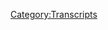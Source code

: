 {{DEFAULTSORT:
    #_TRANSCRIPT_0507:Jordan Doesn't Know About Walk-Ins
}}{{Transcript
    | title         = [[507: Jordan Doesn't Know About Walk-Ins]]
    | caption       = [https://knowledgefight.libsyn.com/507-jordan-doesnt-know-about-walk-ins Listen to this episode on Libsyn]
    | episodeNumber = [[507: Jordan Doesn't Know About Walk-Ins|507]]
    | length        = 01:12:03
}}

{{MessageBox
    | header     = Warning: Bot Generated Content
    | text       = This transcript was automatically generated by transcription software and likely contains many mistakes and misattributions. Please check the audio for definitive quotes, attribution, and context.
    | image      = N3yvass4myg91.webp
    | imagewidth = 50px
    | id         = warning
}}

{{TranscriptBlock
    | name      = Unknown Speaker
    | timestamp = 00:00:00.000
    | text      = N-N-N-N-N-N-N-N-Knowledge Fight
}}

{{TranscriptBlock
    | name      = Unknown Speaker
    | timestamp = 00:00:12.960
    | text      = Damn, Ed, Jordan, I am SWEATING
}}

{{TranscriptBlock
    | name      = Unknown Speaker
    | timestamp = 00:00:18.079
    | text      = Knowledgefight.com, it's time to pray
}}

{{TranscriptBlock
    | name      = Unknown Speaker
    | timestamp = 00:00:21.280
    | text      = I have great respect for Knowledgefight
}}

{{TranscriptBlock
    | name      = Unknown Speaker
    | timestamp = 00:00:23.879
    | text      = Knowledgefight
}}

{{TranscriptBlock
    | name      = Unknown Speaker
    | timestamp = 00:00:25.160
    | text      = I'm sick of them posing as if they're the good guys
}}

{{TranscriptBlock
    | name      = Unknown Speaker
    | timestamp = 00:00:27.399
    | text      = Shang, we are the bad guys, Knowledgefight
}}

{{TranscriptBlock
    | name      = Unknown Speaker
    | timestamp = 00:00:30.039
    | text      = Dan and Jordan, Knowledgefight
}}

{{TranscriptBlock
    | name      = Unknown Speaker
    | timestamp = 00:00:32.200
    | text      = Rattle her, rattle her, rattle her
}}

{{TranscriptBlock
    | name      = Unknown Speaker
    | timestamp = 00:00:35.000
    | text      = Need, I need money, rattle her, rattle her
}}

{{TranscriptBlock
    | name      = Unknown Speaker
    | timestamp = 00:00:39.359
    | text      = Andy and Kansas, Andy and, Andy and
}}

{{TranscriptBlock
    | name      = Unknown Speaker
    | timestamp = 00:00:42.200
    | text      = Stop it, Andy and Kan, Andy and Kansas
}}

{{TranscriptBlock
    | name      = Unknown Speaker
    | timestamp = 00:00:44.719
    | text      = Andy and, Andy and, it's time to pray
}}

{{TranscriptBlock
    | name      = Unknown Speaker
    | timestamp = 00:00:47.119
    | text      = Andy and Kansas, you're on the air, thanks for holding us
}}

{{TranscriptBlock
    | name      = Unknown Speaker
    | timestamp = 00:00:49.439
    | text      = Hello Alex, I'm a first time caller, I'm a huge fan
}}

{{TranscriptBlock
    | name      = Unknown Speaker
    | timestamp = 00:00:51.759
    | text      = I love your work
}}

{{TranscriptBlock
    | name      = Unknown Speaker
    | timestamp = 00:00:53.000
    | text      = Knowledgefight
}}

{{TranscriptBlock
    | name      = Unknown Speaker
    | timestamp = 00:00:54.840
    | text      = N-N-N-N-N-Knowledgefight.com
}}

{{TranscriptBlock
    | name      = Unknown Speaker
    | timestamp = 00:00:58.479
    | text      = I love you
}}

{{TranscriptBlock
    | name      = Unknown Speaker
    | timestamp = 00:00:59.280
    | text      = Hey everybody, welcome back to Knowledgefight, I'm Dan
}}

{{TranscriptBlock
    | name      = Unknown Speaker
    | timestamp = 00:01:01.399
    | text      = I'm Jordan
}}

{{TranscriptBlock
    | name      = Unknown Speaker
    | timestamp = 00:01:01.960
    | text      = We're a couple dudes, like to sit around, drink novelty beverages
}}

{{TranscriptBlock
    | name      = Unknown Speaker
    | timestamp = 00:01:04.079
    | text      = and talk a little bit about Alex Jones
}}

{{TranscriptBlock
    | name      = Unknown Speaker
    | timestamp = 00:01:05.799
    | text      = Oh indeed we are Dan
}}

{{TranscriptBlock
    | name      = Unknown Speaker
    | timestamp = 00:01:07.079
    | text      = Jordan
}}

{{TranscriptBlock
    | name      = Unknown Speaker
    | timestamp = 00:01:07.439
    | text      = Dan!
}}

{{TranscriptBlock
    | name      = Unknown Speaker
    | timestamp = 00:01:07.920
    | text      = Jordan
}}

{{TranscriptBlock
    | name      = Unknown Speaker
    | timestamp = 00:01:08.560
    | text      = I have a quick question for you
}}

{{TranscriptBlock
    | name      = Unknown Speaker
    | timestamp = 00:01:09.439
    | text      = What's up?
}}

{{TranscriptBlock
    | name      = Unknown Speaker
    | timestamp = 00:01:09.840
    | text      = What's your bright spot today?
}}

{{TranscriptBlock
    | name      = Unknown Speaker
    | timestamp = 00:01:10.599
    | text      = My bright spot today, Jordan, is just a nice sort of glow
}}

{{TranscriptBlock
    | name      = Unknown Speaker
    | timestamp = 00:01:17.040
    | text      = the post-holiday glow of having, we got to spend a little time
}}

{{TranscriptBlock
    | name      = Unknown Speaker
    | timestamp = 00:01:22.159
    | text      = Oh yeah, indeed
}}

{{TranscriptBlock
    | name      = Unknown Speaker
    | timestamp = 00:01:23.079
    | text      = the live stream put on by Cognitive Dissonance
}}

{{TranscriptBlock
    | name      = Unknown Speaker
    | timestamp = 00:01:26.159
    | text      = It was great, raised a lot of money
}}

{{TranscriptBlock
    | name      = Unknown Speaker
    | timestamp = 00:01:27.760
    | text      = That was awesome, congratulations
}}

{{TranscriptBlock
    | name      = Unknown Speaker
    | timestamp = 00:01:29.319
    | text      = Yeah, it was really a great time, a lot of fun to chat with them
}}

{{TranscriptBlock
    | name      = Unknown Speaker
    | timestamp = 00:01:32.840
    | text      = and to be overwhelmed, quite frankly, by the support of people donating to the Senate campaign
}}

{{TranscriptBlock
    | name      = Unknown Speaker
    | timestamp = 00:01:42.159
    | text      = Quite crazy, honestly
}}

{{TranscriptBlock
    | name      = Unknown Speaker
    | timestamp = 00:01:43.400
    | text      = And I started to reflect on it, I'm like, we did a terrible job of promoting this
}}

{{TranscriptBlock
    | name      = Unknown Speaker
    | timestamp = 00:01:49.159
    | text      = I think there's some tweets and stuff, but we forgot to mention it on our last episode
}}

{{TranscriptBlock
    | name      = Unknown Speaker
    | timestamp = 00:01:54.159
    | text      = because we recorded it in advance
}}

{{TranscriptBlock
    | name      = Unknown Speaker
    | timestamp = 00:01:55.959
    | text      = It's too early, it's too early, it was a day early
}}

{{TranscriptBlock
    | name      = Unknown Speaker
    | timestamp = 00:01:58.120
    | text      = We can't promote something more than a day in advance
}}

{{TranscriptBlock
    | name      = Unknown Speaker
    | timestamp = 00:02:00.519
    | text      = Two days in the future doesn't exist in my bright spot
}}

{{TranscriptBlock
    | name      = Unknown Speaker
    | timestamp = 00:02:02.640
    | text      = It doesn't exist for us
}}

{{TranscriptBlock
    | name      = Unknown Speaker
    | timestamp = 00:02:04.040
    | text      = But yeah, it was nice to be invited, it was nice to be along for the ride on that
}}

{{TranscriptBlock
    | name      = Unknown Speaker
    | timestamp = 00:02:08.960
    | text      = It was fantastic
}}

{{TranscriptBlock
    | name      = Unknown Speaker
    | timestamp = 00:02:09.639
    | text      = How about you, what's your bright spot?
}}

{{TranscriptBlock
    | name      = Unknown Speaker
    | timestamp = 00:02:10.960
    | text      = My bright spot, Dan, aside from us having a lovely holiday together
}}

{{TranscriptBlock
    | name      = Unknown Speaker
    | timestamp = 00:02:16.199
    | text      = playing some board games and the like
}}

{{TranscriptBlock
    | name      = Unknown Speaker
    | timestamp = 00:02:19.000
    | text      = You introduced me to ham
}}

{{TranscriptBlock
    | name      = Unknown Speaker
    | timestamp = 00:02:21.080
    | text      = I did introduce you to ham, I cooked you a ten pound ham, Dan
}}

{{TranscriptBlock
    | name      = Unknown Speaker
    | timestamp = 00:02:24.120
    | text      = Well, I didn't eat all of it
}}

{{TranscriptBlock
    | name      = Unknown Speaker
    | timestamp = 00:02:25.080
    | text      = We ate less than two pounds of that ham
}}

{{TranscriptBlock
    | name      = Unknown Speaker
    | timestamp = 00:02:27.879
    | text      = I come from a non-ham family, and so I have not experienced really like a ham steak
}}

{{TranscriptBlock
    | name      = Unknown Speaker
    | timestamp = 00:02:33.879
    | text      = or like a slice of ham
}}

{{TranscriptBlock
    | name      = Unknown Speaker
    | timestamp = 00:02:35.080
    | text      = Marinated in a little maple syrup, did all kinds of fun stuff
}}

{{TranscriptBlock
    | name      = Unknown Speaker
    | timestamp = 00:02:38.840
    | text      = I couldn't really taste the maple syrup
}}

{{TranscriptBlock
    | name      = Unknown Speaker
    | timestamp = 00:02:40.439
    | text      = Nope, I'm not good at cooking ham
}}

{{TranscriptBlock
    | name      = Unknown Speaker
    | timestamp = 00:02:42.039
    | text      = But it was very nice, very, very delightful
}}

{{TranscriptBlock
    | name      = Unknown Speaker
    | timestamp = 00:02:46.919
    | text      = It was a great, great holiday, but in order to tell you what my actual bright spot is, Dan
}}

{{TranscriptBlock
    | name      = Unknown Speaker
    | timestamp = 00:02:51.479
    | text      = I'm gonna have to open up my correspondence cage
}}

{{TranscriptBlock
    | name      = Unknown Speaker
    | timestamp = 00:02:54.599
    | text      = Just to be clear, we didn't have a big gathering or anything
}}

{{TranscriptBlock
    | name      = Unknown Speaker
    | timestamp = 00:02:57.400
    | text      = We didn't, no
}}

{{TranscriptBlock
    | name      = Unknown Speaker
    | timestamp = 00:02:57.960
    | text      = In case people are thinking that we had like a Thanksgiving party
}}

{{TranscriptBlock
    | name      = Unknown Speaker
    | timestamp = 00:03:00.520
    | text      = It was the two of us
}}

{{TranscriptBlock
    | name      = Unknown Speaker
    | timestamp = 00:03:01.319
    | text      = Yeah
}}

{{TranscriptBlock
    | name      = Unknown Speaker
    | timestamp = 00:03:02.680
    | text      = As always
}}

{{TranscriptBlock
    | name      = Unknown Speaker
    | timestamp = 00:03:03.479
    | text      = Yeah, yeah, yeah
}}

{{TranscriptBlock
    | name      = Unknown Speaker
    | timestamp = 00:03:04.919
    | text      = Just in case people are thinking, ah, you're flouting COVID
}}

{{TranscriptBlock
    | name      = Unknown Speaker
    | timestamp = 00:03:07.719
    | text      = Yeah, yeah, yeah, we're all, oh yes, me and-
}}

{{TranscriptBlock
    | name      = Unknown Speaker
    | timestamp = 00:03:09.719
    | text      = Very careful, very careful
}}

{{TranscriptBlock
    | name      = Unknown Speaker
    | timestamp = 00:03:11.560
    | text      = It was very, very small
}}

{{TranscriptBlock
    | name      = Unknown Speaker
    | timestamp = 00:03:13.080
    | text      = I'm sorry, but go ahead
}}

{{TranscriptBlock
    | name      = Unknown Speaker
    | timestamp = 00:03:13.879
    | text      = No problem
}}

{{TranscriptBlock
    | name      = Unknown Speaker
    | timestamp = 00:03:14.520
    | text      = Yeah, I'm gonna go ahead and open up my correspondence cage over here, Dan
}}

{{TranscriptBlock
    | name      = Unknown Speaker
    | timestamp = 00:03:18.919
    | text      = Click
}}

{{TranscriptBlock
    | name      = Unknown Speaker
    | timestamp = 00:03:20.439
    | text      = And a new raptor princess, Kranat, created a cover for my book
}}

{{TranscriptBlock
    | name      = Unknown Speaker
    | timestamp = 00:03:27.000
    | text      = Oh, that's great
}}

{{TranscriptBlock
    | name      = Unknown Speaker
    | timestamp = 00:03:27.479
    | text      = Made a graphic design that is not just a great cover and a great design, but like really perfect
}}

{{TranscriptBlock
    | name      = Unknown Speaker
    | timestamp = 00:03:33.319
    | text      = Uh-huh
}}

{{TranscriptBlock
    | name      = Unknown Speaker
    | timestamp = 00:03:33.879
    | text      = It made me feel seen
}}

{{TranscriptBlock
    | name      = Unknown Speaker
    | timestamp = 00:03:36.520
    | text      = It was really, really cool
}}

{{TranscriptBlock
    | name      = Unknown Speaker
    | timestamp = 00:03:37.800
    | text      = I did see the design and it looks fantastic
}}

{{TranscriptBlock
    | name      = Unknown Speaker
    | timestamp = 00:03:40.120
    | text      = It looks fantastic
}}

{{TranscriptBlock
    | name      = Unknown Speaker
    | timestamp = 00:03:42.039
    | text      = And so that's awesome
}}

{{TranscriptBlock
    | name      = Unknown Speaker
    | timestamp = 00:03:43.800
    | text      = Yes
}}

{{TranscriptBlock
    | name      = Unknown Speaker
    | timestamp = 00:03:44.280
    | text      = I'm really happy for you and that's a really awesome piece of work to have been created
}}

{{TranscriptBlock
    | name      = Unknown Speaker
    | timestamp = 00:03:50.919
    | text      = I have some issues with your correspondence cage
}}

{{TranscriptBlock
    | name      = Unknown Speaker
    | timestamp = 00:03:53.639
    | text      = What about it?
}}

{{TranscriptBlock
    | name      = Unknown Speaker
    | timestamp = 00:03:54.360
    | text      = Not a fan
}}

{{TranscriptBlock
    | name      = Unknown Speaker
    | timestamp = 00:03:55.319
    | text      = What, what, what, don't you like about it?
}}

{{TranscriptBlock
    | name      = Unknown Speaker
    | timestamp = 00:03:57.240
    | text      = Second, I have another problem
}}

{{TranscriptBlock
    | name      = Unknown Speaker
    | timestamp = 00:03:58.759
    | text      = Was to open the lock
}}

{{TranscriptBlock
    | name      = Unknown Speaker
    | timestamp = 00:04:00.360
    | text      = No, I got the sound effect
}}

{{TranscriptBlock
    | name      = Unknown Speaker
    | timestamp = 00:04:01.080
    | text      = Click, yeah
}}

{{TranscriptBlock
    | name      = Unknown Speaker
    | timestamp = 00:04:01.879
    | text      = I have another problem and that is you're naming someone a raptor princess
}}

{{TranscriptBlock
    | name      = Unknown Speaker
    | timestamp = 00:04:05.719
    | text      = Yes
}}

{{TranscriptBlock
    | name      = Unknown Speaker
    | timestamp = 00:04:06.120
    | text      = And you're not telling me in advance, so I don't have the clip here
}}

{{TranscriptBlock
    | name      = Unknown Speaker
    | timestamp = 00:04:08.680
    | text      = I don't know
}}

{{TranscriptBlock
    | name      = Unknown Speaker
    | timestamp = 00:04:09.240
    | text      = I don't have the drop
}}

{{TranscriptBlock
    | name      = Unknown Speaker
    | timestamp = 00:04:09.879
    | text      = I can't just tell you to play a raptor princess clip
}}

{{TranscriptBlock
    | name      = Unknown Speaker
    | timestamp = 00:04:13.159
    | text      = I feel like that's something that you have to also choose to do
}}

{{TranscriptBlock
    | name      = Unknown Speaker
    | timestamp = 00:04:17.560
    | text      = Well, see, this is what we really need to talk about
}}

{{TranscriptBlock
    | name      = Unknown Speaker
    | timestamp = 00:04:19.639
    | text      = And that is you should have made your own drop
}}

{{TranscriptBlock
    | name      = Unknown Speaker
    | timestamp = 00:04:21.639
    | text      = Yes, I should have made my own drop
}}

{{TranscriptBlock
    | name      = Unknown Speaker
    | timestamp = 00:04:23.079
    | text      = If you're naming someone a raptor princess, you need to come
}}

{{TranscriptBlock
    | name      = Unknown Speaker
    | timestamp = 00:04:25.639
    | text      = If you're coming in with the correspondence cage sound effect
}}

{{TranscriptBlock
    | name      = Unknown Speaker
    | timestamp = 00:04:29.240
    | text      = You really should have your own drop
}}

{{TranscriptBlock
    | name      = Unknown Speaker
    | timestamp = 00:04:30.759
    | text      = I understand, you're right, I should have my own set of drops entirely
}}

{{TranscriptBlock
    | name      = Unknown Speaker
    | timestamp = 00:04:33.800
    | text      = Uh-huh
}}

{{TranscriptBlock
    | name      = Unknown Speaker
    | timestamp = 00:04:34.600
    | text      = Yes
}}

{{TranscriptBlock
    | name      = Unknown Speaker
    | timestamp = 00:04:35.079
    | text      = I think that's a good idea
}}

{{TranscriptBlock
    | name      = Unknown Speaker
    | timestamp = 00:04:36.279
    | text      = You really want to annoy me
}}

{{TranscriptBlock
    | name      = Unknown Speaker
    | timestamp = 00:04:37.480
    | text      = If you really want to escalate this arms race of annoying each other, that is the way to go
}}

{{TranscriptBlock
    | name      = Unknown Speaker
    | timestamp = 00:04:42.600
    | text      = That would be a great, that would be a great decision
}}

{{TranscriptBlock
    | name      = Unknown Speaker
    | timestamp = 00:04:44.759
    | text      = So is that crannot, is that right?
}}

{{TranscriptBlock
    | name      = Unknown Speaker
    | timestamp = 00:04:46.279
    | text      = Yes, crannot or craynot
}}

{{TranscriptBlock
    | name      = Unknown Speaker
    | timestamp = 00:04:47.959
    | text      = Okay
}}

{{TranscriptBlock
    | name      = Unknown Speaker
    | timestamp = 00:04:48.439
    | text      = Not sure the, it was a correspondence
}}

{{TranscriptBlock
    | name      = Unknown Speaker
    | timestamp = 00:04:51.240
    | text      = And yeah, it's tough to know how vowels are long or short
}}

{{TranscriptBlock
    | name      = Unknown Speaker
    | timestamp = 00:04:54.279
    | text      = Exactly
}}

{{TranscriptBlock
    | name      = Unknown Speaker
    | timestamp = 00:04:54.759
    | text      = Yeah
}}

{{TranscriptBlock
    | name      = Unknown Speaker
    | timestamp = 00:04:55.079
    | text      = On the page
}}

{{TranscriptBlock
    | name      = Unknown Speaker
    | timestamp = 00:04:56.199
    | text      = Well, thank you
}}

{{TranscriptBlock
    | name      = Unknown Speaker
    | timestamp = 00:04:56.759
    | text      = Yes, indeed
}}

{{TranscriptBlock
    | name      = Unknown Speaker
    | timestamp = 00:04:57.319
    | text      = On, I know that this is a gift for Jordan, but I'll still thank you
}}

{{TranscriptBlock
    | name      = Unknown Speaker
    | timestamp = 00:05:00.199
    | text      = I think it's pretty cool that that exists
}}

{{TranscriptBlock
    | name      = Unknown Speaker
    | timestamp = 00:05:01.720
    | text      = Fantastic
}}

{{TranscriptBlock
    | name      = Unknown Speaker
    | timestamp = 00:05:02.600
    | text      = So, Jordan, we got an interesting episode to go over today
}}

{{TranscriptBlock
    | name      = Unknown Speaker
    | timestamp = 00:05:05.000
    | text      = Yes, we do
}}

{{TranscriptBlock
    | name      = Unknown Speaker
    | timestamp = 00:05:05.639
    | text      = And we got a lot of, lot of bullshit, lot of, lot of business to get into
}}

{{TranscriptBlock
    | name      = Unknown Speaker
    | timestamp = 00:05:09.639
    | text      = But before we do, uh, let's, uh, take a little moment say thank you
}}

{{TranscriptBlock
    | name      = Unknown Speaker
    | timestamp = 00:05:12.600
    | text      = to some folks who have signed up and are supporting the show
}}

{{TranscriptBlock
    | name      = Unknown Speaker
    | timestamp = 00:05:14.040
    | text      = That's a great idea
}}

{{TranscriptBlock
    | name      = Unknown Speaker
    | timestamp = 00:05:14.920
    | text      = So, first, paganfilthisdustin, thank you so much, you are now a policy wonk
}}

{{TranscriptBlock
    | name      = Unknown Speaker
    | timestamp = 00:05:19.399
    | text      = I'm a policy wonk
}}

{{TranscriptBlock
    | name      = Unknown Speaker
    | timestamp = 00:05:20.279
    | text      = Thank you very much, paganfilthisdustin
}}

{{TranscriptBlock
    | name      = Unknown Speaker
    | timestamp = 00:05:22.279
    | text      = Thank you! Next, NateS, thank you so much, you are now a policy wonk
}}

{{TranscriptBlock
    | name      = Unknown Speaker
    | timestamp = 00:05:25.480
    | text      = I'm a policy wonk
}}

{{TranscriptBlock
    | name      = Unknown Speaker
    | timestamp = 00:05:26.600
    | text      = Thanks, Nate
}}

{{TranscriptBlock
    | name      = Unknown Speaker
    | timestamp = 00:05:27.160
    | text      = Thank you! Next, DexterKW, thank you so much, you are now a policy wonk
}}

{{TranscriptBlock
    | name      = Unknown Speaker
    | timestamp = 00:05:31.160
    | text      = I'm a policy wonk
}}

{{TranscriptBlock
    | name      = Unknown Speaker
    | timestamp = 00:05:32.199
    | text      = Thank you, Dexter
}}

{{TranscriptBlock
    | name      = Unknown Speaker
    | timestamp = 00:05:33.160
    | text      = Thank you! Next, Anna, no last name, no last initial
}}

{{TranscriptBlock
    | name      = Unknown Speaker
    | timestamp = 00:05:35.879
    | text      = Thank you so much, you are now a policy wonk
}}

{{TranscriptBlock
    | name      = Unknown Speaker
    | timestamp = 00:05:37.720
    | text      = I'm a policy wonk
}}

{{TranscriptBlock
    | name      = Unknown Speaker
    | timestamp = 00:05:38.839
    | text      = Thanks, Anna!
}}

{{TranscriptBlock
    | name      = Unknown Speaker
    | timestamp = 00:05:39.639
    | text      = Thank you! Next, Simon Starian Firedoodle, thank you so much, you are now a policy wonk.
}}

{{TranscriptBlock
    | name      = Unknown Speaker
    | timestamp = 00:05:44.240
    | text      = I'm a policy wonk.
}}

{{TranscriptBlock
    | name      = Unknown Speaker
    | timestamp = 00:05:45.639
    | text      = Thank you very much, Mr. Doodle, I believe is what I'm going to be calling him.
}}

{{TranscriptBlock
    | name      = Unknown Speaker
    | timestamp = 00:05:49.439
    | text      = Thank you so much. And then, RoCoCoLibertarian, thank you so much, you are now a policy wonk.
}}

{{TranscriptBlock
    | name      = Unknown Speaker
    | timestamp = 00:05:54.639
    | text      = I'm a policy wonk.
}}

{{TranscriptBlock
    | name      = Unknown Speaker
    | timestamp = 00:05:56.240
    | text      = Thank you very much, RoCoCoLibertarian.
}}

{{TranscriptBlock
    | name      = Unknown Speaker
    | timestamp = 00:05:58.839
    | text      = Next, Kat, with a K, Kat V, thank you so much, you are now a policy wonk.
}}

{{TranscriptBlock
    | name      = Unknown Speaker
    | timestamp = 00:06:03.040
    | text      = I'm a policy wonk.
}}

{{TranscriptBlock
    | name      = Unknown Speaker
    | timestamp = 00:06:04.439
    | text      = Thanks very much, Kat!
}}

{{TranscriptBlock
    | name      = Unknown Speaker
    | timestamp = 00:06:05.439
    | text      = And finally, I'd like to say thank you to a couple of people who donated on an elevated level, we appreciate that very much.
}}

{{TranscriptBlock
    | name      = Unknown Speaker
    | timestamp = 00:06:10.240
    | text      = So first, Elise Middlefart, thank you so much, you are now a technocrat.
}}

{{TranscriptBlock
    | name      = Unknown Speaker
    | timestamp = 00:06:14.040
    | text      = And, ooh, tough one here, Donald Trump, thank you so much, you are now a technocrat.
}}

{{TranscriptBlock
    | name      = Unknown Speaker
    | timestamp = 00:06:19.240
    | text      = I'm a policy wonk.
}}

{{TranscriptBlock
    | name      = Unknown Speaker
    | timestamp = 00:06:20.639
    | text      = Crikey, mate, that's fantastic, have yourself a brew.
}}

{{TranscriptBlock
    | name      = Unknown Speaker
    | timestamp = 00:06:23.639
    | text      = How's your 401k doing, bro?
}}

{{TranscriptBlock
    | name      = Unknown Speaker
    | timestamp = 00:06:25.240
    | text      = Alright, we gotta go full tilt boogie on this, Watson, alright?
}}

{{TranscriptBlock
    | name      = Unknown Speaker
    | timestamp = 00:06:28.040
    | text      = Let's just get down to business.
}}

{{TranscriptBlock
    | name      = Unknown Speaker
    | timestamp = 00:06:29.240
    | text      = We ain't making that money off that heroin.
}}

{{TranscriptBlock
    | name      = Unknown Speaker
    | timestamp = 00:06:31.240
    | text      = Why are you pimps so good?
}}

{{TranscriptBlock
    | name      = Unknown Speaker
    | timestamp = 00:06:33.040
    | text      = My neck is freakishly large.
}}

{{TranscriptBlock
    | name      = Unknown Speaker
    | timestamp = 00:06:35.040
    | text      = I declare info war on you.
}}

{{TranscriptBlock
    | name      = Unknown Speaker
    | timestamp = 00:06:37.639
    | text      = Thank you so much, Elise Middlefart, and thank you so much, Donald Trump.
}}

{{TranscriptBlock
    | name      = Unknown Speaker
    | timestamp = 00:06:40.240
    | text      = Yes, quite a situation for him to be like, well, the only way to take down the GOP people who are betraying me is to donate to knowledge fights.
}}

{{TranscriptBlock
    | name      = Unknown Speaker
    | timestamp = 00:06:49.240
    | text      = Yeah, that'll do it.
}}

{{TranscriptBlock
    | name      = Unknown Speaker
    | timestamp = 00:06:51.240
    | text      = That'll get him.
}}

{{TranscriptBlock
    | name      = Unknown Speaker
    | timestamp = 00:06:52.240
    | text      = So, Jordan, today I found myself in a little bit of an interesting pickley conundrum.
}}

{{TranscriptBlock
    | name      = Unknown Speaker
    | timestamp = 00:06:56.639
    | text      = Sure.
}}

{{TranscriptBlock
    | name      = Unknown Speaker
    | timestamp = 00:06:57.240
    | text      = And that is that Thanksgiving happened and Alex was out of studio for the end of the week.
}}

{{TranscriptBlock
    | name      = Unknown Speaker
    | timestamp = 00:07:03.639
    | text      = Sure.
}}

{{TranscriptBlock
    | name      = Unknown Speaker
    | timestamp = 00:07:04.240
    | text      = And so in terms of us coming back with something from Alex's oeuvre seemed like it was gonna be a difficulty.
}}

{{TranscriptBlock
    | name      = Unknown Speaker
    | timestamp = 00:07:11.240
    | text      = Owen Troyer was in studio filling in.
}}

{{TranscriptBlock
    | name      = Unknown Speaker
    | timestamp = 00:07:13.240
    | text      = Ugh.
}}

{{TranscriptBlock
    | name      = Unknown Speaker
    | timestamp = 00:07:14.240
    | text      = I guess we could have maybe forced something out of like Alex's little, you know, hey how you doing videos.
}}

{{TranscriptBlock
    | name      = Unknown Speaker
    | timestamp = 00:07:21.240
    | text      = Sure, sure.
}}

{{TranscriptBlock
    | name      = Unknown Speaker
    | timestamp = 00:07:22.240
    | text      = Standing in front of a lake yelling about something or other.
}}

{{TranscriptBlock
    | name      = Unknown Speaker
    | timestamp = 00:07:24.240
    | text      = But I just wasn't interested.
}}

{{TranscriptBlock
    | name      = Unknown Speaker
    | timestamp = 00:07:27.240
    | text      = And so I thought like now is the time we gotta get wacky.
}}

{{TranscriptBlock
    | name      = Unknown Speaker
    | timestamp = 00:07:31.240
    | text      = It's a wacky Monday.
}}

{{TranscriptBlock
    | name      = Unknown Speaker
    | timestamp = 00:07:32.240
    | text      = It's time.
}}

{{TranscriptBlock
    | name      = Unknown Speaker
    | timestamp = 00:07:33.240
    | text      = It's been a while.
}}

{{TranscriptBlock
    | name      = Unknown Speaker
    | timestamp = 00:07:34.240
    | text      = What we thankfully have is I think that Carrie Cassidy, Swery Carrie, over at Project Camelot has given up on her paywall format.
}}

{{TranscriptBlock
    | name      = Unknown Speaker
    | timestamp = 00:07:43.240
    | text      = I don't know if that's because enough people were generous or if, I don't know what the deal is, but these videos are all very available and I've not had to log into anything to get them.
}}

{{TranscriptBlock
    | name      = Unknown Speaker
    | timestamp = 00:07:54.240
    | text      = I think Carrie missed our episode.
}}

{{TranscriptBlock
    | name      = Unknown Speaker
    | timestamp = 00:07:56.240
    | text      = It's possible.
}}

{{TranscriptBlock
    | name      = Unknown Speaker
    | timestamp = 00:07:57.240
    | text      = I think Swery Carrie was like, if they're never gonna do an episode on me again, I better make these free.
}}

{{TranscriptBlock
    | name      = Unknown Speaker
    | timestamp = 00:08:02.240
    | text      = She missed us.
}}

{{TranscriptBlock
    | name      = Unknown Speaker
    | timestamp = 00:08:03.240
    | text      = She missed the thing we've got.
}}

{{TranscriptBlock
    | name      = Unknown Speaker
    | timestamp = 00:08:05.240
    | text      = So I guess there are anybody, you know, who's sort of newer to the show.
}}

{{TranscriptBlock
    | name      = Unknown Speaker
    | timestamp = 00:08:08.240
    | text      = Whenever we need to take a break from Alex Jones, we like to look into the world of Project Camelot, which is a YouTube channel run by a lady we call Swery Carrie who interviews space weirdos.
}}

{{TranscriptBlock
    | name      = Unknown Speaker
    | timestamp = 00:08:19.240
    | text      = Yep.
}}

{{TranscriptBlock
    | name      = Unknown Speaker
    | timestamp = 00:08:20.240
    | text      = Various super soldiers, people who have been to Mars, people who are psychics.
}}

{{TranscriptBlock
    | name      = Unknown Speaker
    | timestamp = 00:08:26.240
    | text      = She is a psychic herself.
}}

{{TranscriptBlock
    | name      = Unknown Speaker
    | timestamp = 00:08:27.240
    | text      = Of course.
}}

{{TranscriptBlock
    | name      = Unknown Speaker
    | timestamp = 00:08:28.240
    | text      = She hangs out with this guy named Mark Richards.
}}

{{TranscriptBlock
    | name      = Unknown Speaker
    | timestamp = 00:08:30.240
    | text      = A little bit Pleiadian, but not a ton.
}}

{{TranscriptBlock
    | name      = Unknown Speaker
    | timestamp = 00:08:32.240
    | text      = Well, maybe.
}}

{{TranscriptBlock
    | name      = Unknown Speaker
    | timestamp = 00:08:33.240
    | text      = Maybe.
}}

{{TranscriptBlock
    | name      = Unknown Speaker
    | timestamp = 00:08:34.240
    | text      = It's debatable.
}}

{{TranscriptBlock
    | name      = Unknown Speaker
    | timestamp = 00:08:35.240
    | text      = Someone told her that who might be a racist alien.
}}

{{TranscriptBlock
    | name      = Unknown Speaker
    | timestamp = 00:08:38.240
    | text      = He was definitely a racist alien.
}}

{{TranscriptBlock
    | name      = Unknown Speaker
    | timestamp = 00:08:39.240
    | text      = And then he became Death.
}}

{{TranscriptBlock
    | name      = Unknown Speaker
    | timestamp = 00:08:41.240
    | text      = That'll happen.
}}

{{TranscriptBlock
    | name      = Unknown Speaker
    | timestamp = 00:08:42.240
    | text      = The Archangel Abaddon.
}}

{{TranscriptBlock
    | name      = Unknown Speaker
    | timestamp = 00:08:43.240
    | text      = That's true.
}}

{{TranscriptBlock
    | name      = Unknown Speaker
    | timestamp = 00:08:44.240
    | text      = There's a lot of lore here.
}}

{{TranscriptBlock
    | name      = Unknown Speaker
    | timestamp = 00:08:47.240
    | text      = Her main source of information, her big sort of whistleblower is this guy named Mark Richards who is a murderer who was framed for murder because he was off planet at the time.
}}

{{TranscriptBlock
    | name      = Unknown Speaker
    | timestamp = 00:08:57.240
    | text      = Well.
}}

{{TranscriptBlock
    | name      = Unknown Speaker
    | timestamp = 00:08:58.240
    | text      = He was a sentient spaceship Minerva.
}}

{{TranscriptBlock
    | name      = Unknown Speaker
    | timestamp = 00:09:00.240
    | text      = Indeed.
}}

{{TranscriptBlock
    | name      = Unknown Speaker
    | timestamp = 00:09:01.240
    | text      = And his friends in the raptor beings.
}}

{{TranscriptBlock
    | name      = Unknown Speaker
    | timestamp = 00:09:03.240
    | text      = Right.
}}

{{TranscriptBlock
    | name      = Unknown Speaker
    | timestamp = 00:09:04.240
    | text      = Right, right, right.
}}

{{TranscriptBlock
    | name      = Unknown Speaker
    | timestamp = 00:09:05.240
    | text      = Doing a mission of some sort.
}}

{{TranscriptBlock
    | name      = Unknown Speaker
    | timestamp = 00:09:06.240
    | text      = Just to be clear, we didn't make this up.
}}

{{TranscriptBlock
    | name      = Unknown Speaker
    | timestamp = 00:09:08.240
    | text      = Nope.
}}

{{TranscriptBlock
    | name      = Unknown Speaker
    | timestamp = 00:09:09.240
    | text      = This is stuff we've learned.
}}

{{TranscriptBlock
    | name      = Unknown Speaker
    | timestamp = 00:09:10.240
    | text      = This is stuff we've learned.
}}

{{TranscriptBlock
    | name      = Unknown Speaker
    | timestamp = 00:09:12.240
    | text      = We've observed this in the wild.
}}

{{TranscriptBlock
    | name      = Unknown Speaker
    | timestamp = 00:09:14.240
    | text      = Yeah.
}}

{{TranscriptBlock
    | name      = Unknown Speaker
    | timestamp = 00:09:15.240
    | text      = So, unfortunately over the time that we have looked at this, it was supposed to be just a pressure release valve.
}}

{{TranscriptBlock
    | name      = Unknown Speaker
    | timestamp = 00:09:20.240
    | text      = Of course.
}}

{{TranscriptBlock
    | name      = Unknown Speaker
    | timestamp = 00:09:21.240
    | text      = We've come to realize that Carrie is also very into QAnon.
}}

{{TranscriptBlock
    | name      = Unknown Speaker
    | timestamp = 00:09:24.240
    | text      = They are dovetailing together our two shows.
}}

{{TranscriptBlock
    | name      = Unknown Speaker
    | timestamp = 00:09:26.240
    | text      = And that kind of took a little bit of the charm away from it.
}}

{{TranscriptBlock
    | name      = Unknown Speaker
    | timestamp = 00:09:29.240
    | text      = But, sometimes you still just need a hit.
}}

{{TranscriptBlock
    | name      = Unknown Speaker
    | timestamp = 00:09:32.240
    | text      = You gotta go to the well.
}}

{{TranscriptBlock
    | name      = Unknown Speaker
    | timestamp = 00:09:33.240
    | text      = Yeah.
}}

{{TranscriptBlock
    | name      = Unknown Speaker
    | timestamp = 00:09:34.240
    | text      = So today, Jordan, we're going to be looking at a video that was released on Project Camelot on November 12th.
}}

{{TranscriptBlock
    | name      = Unknown Speaker
    | timestamp = 00:09:39.240
    | text      = Which is a little bit of an election Q&A.
}}

{{TranscriptBlock
    | name      = Unknown Speaker
    | timestamp = 00:09:41.240
    | text      = Okay.
}}

{{TranscriptBlock
    | name      = Unknown Speaker
    | timestamp = 00:09:42.240
    | text      = Post-election Q&A.
}}

{{TranscriptBlock
    | name      = Unknown Speaker
    | timestamp = 00:09:44.240
    | text      = Alright.
}}

{{TranscriptBlock
    | name      = Unknown Speaker
    | timestamp = 00:09:45.240
    | text      = Okay.
}}

{{TranscriptBlock
    | name      = Unknown Speaker
    | timestamp = 00:09:46.240
    | text      = You probably have some Q's.
}}

{{TranscriptBlock
    | name      = Unknown Speaker
    | timestamp = 00:09:47.240
    | text      = I got some Q's.
}}

{{TranscriptBlock
    | name      = Unknown Speaker
    | timestamp = 00:09:48.240
    | text      = Carrie's got some A's.
}}

{{TranscriptBlock
    | name      = Unknown Speaker
    | timestamp = 00:09:49.240
    | text      = Out of CVAs.
}}

{{TranscriptBlock
    | name      = Unknown Speaker
    | timestamp = 00:09:50.240
    | text      = Here's her introduction.
}}

{{TranscriptBlock
    | name      = Unknown Speaker
    | timestamp = 00:09:51.240
    | text      = Hi everyone.
}}

{{TranscriptBlock
    | name      = Unknown Speaker
    | timestamp = 00:09:52.240
    | text      = I'm Carrie Cassidy from Project Camelot.
}}

{{TranscriptBlock
    | name      = Unknown Speaker
    | timestamp = 00:09:54.240
    | text      = Hi Carrie.
}}

{{TranscriptBlock
    | name      = Unknown Speaker
    | timestamp = 00:09:55.240
    | text      = So, very happy to be here today.
}}

{{TranscriptBlock
    | name      = Unknown Speaker
    | timestamp = 00:09:57.240
    | text      = But my guest didn't show up.
}}

{{TranscriptBlock
    | name      = Unknown Speaker
    | timestamp = 00:09:59.240
    | text      = So, I guess she had some conflict or other and we'll have to reschedule.
}}

{{TranscriptBlock
    | name      = Unknown Speaker
    | timestamp = 00:10:04.240
    | text      = I'm not sure what's going on there.
}}

{{TranscriptBlock
    | name      = Unknown Speaker
    | timestamp = 00:10:06.240
    | text      = Anyway, so, I just thought I'd do a Q&A if that's useful.
}}

{{TranscriptBlock
    | name      = Unknown Speaker
    | timestamp = 00:10:14.240
    | text      = I love it.
}}

{{TranscriptBlock
    | name      = Unknown Speaker
    | timestamp = 00:10:15.240
    | text      = Now, I want to say that I do not think anything is bad about a guest canceling.
}}

{{TranscriptBlock
    | name      = Unknown Speaker
    | timestamp = 00:10:20.240
    | text      = That shit happens.
}}

{{TranscriptBlock
    | name      = Unknown Speaker
    | timestamp = 00:10:21.240
    | text      = No, no.
}}

{{TranscriptBlock
    | name      = Unknown Speaker
    | timestamp = 00:10:22.240
    | text      = Yeah, yeah, yeah.
}}

{{TranscriptBlock
    | name      = Unknown Speaker
    | timestamp = 00:10:23.240
    | text      = I only left that introduction in because it is the setup for a punchline later.
}}

{{TranscriptBlock
    | name      = Unknown Speaker
    | timestamp = 00:10:30.240
    | text      = And I don't want to turn this show into a thing where you're yelling bingo all the time.
}}

{{TranscriptBlock
    | name      = Unknown Speaker
    | timestamp = 00:10:33.240
    | text      = Okay, I'm not going to try and yell bingo all the time.
}}

{{TranscriptBlock
    | name      = Unknown Speaker
    | timestamp = 00:10:34.240
    | text      = But I would like to see if you can figure out where the payoff to that joke is.
}}

{{TranscriptBlock
    | name      = Unknown Speaker
    | timestamp = 00:10:38.240
    | text      = Okay, alright.
}}

{{TranscriptBlock
    | name      = Unknown Speaker
    | timestamp = 00:10:39.240
    | text      = I think you'll be able to figure it out.
}}

{{TranscriptBlock
    | name      = Unknown Speaker
    | timestamp = 00:10:40.240
    | text      = Is the guest that cancelled actually her?
}}

{{TranscriptBlock
    | name      = Unknown Speaker
    | timestamp = 00:10:42.240
    | text      = No.
}}

{{TranscriptBlock
    | name      = Unknown Speaker
    | timestamp = 00:10:43.240
    | text      = Is this a Fight Club scenario?
}}

{{TranscriptBlock
    | name      = Unknown Speaker
    | timestamp = 00:10:44.240
    | text      = No, no, no, no.
}}

{{TranscriptBlock
    | name      = Unknown Speaker
    | timestamp = 00:10:45.240
    | text      = Alright.
}}

{{TranscriptBlock
    | name      = Unknown Speaker
    | timestamp = 00:10:46.240
    | text      = But there is definitely something that's like, wait a second.
}}

{{TranscriptBlock
    | name      = Unknown Speaker
    | timestamp = 00:10:48.240
    | text      = There's literally no way this guest should have ever cancelled.
}}

{{TranscriptBlock
    | name      = Unknown Speaker
    | timestamp = 00:10:51.240
    | text      = You'll see once it happens.
}}

{{TranscriptBlock
    | name      = Unknown Speaker
    | timestamp = 00:10:52.240
    | text      = Okay.
}}

{{TranscriptBlock
    | name      = Unknown Speaker
    | timestamp = 00:10:53.240
    | text      = Alright.
}}

{{TranscriptBlock
    | name      = Unknown Speaker
    | timestamp = 00:10:54.240
    | text      = So, a Q&A would be nice.
}}

{{TranscriptBlock
    | name      = Unknown Speaker
    | timestamp = 00:10:56.240
    | text      = Certainly, like I said, you got Qs, Carrie's got As.
}}

{{TranscriptBlock
    | name      = Unknown Speaker
    | timestamp = 00:10:58.240
    | text      = Of course.
}}

{{TranscriptBlock
    | name      = Unknown Speaker
    | timestamp = 00:10:59.240
    | text      = But it turns out this is even more than just a Q&A.
}}

{{TranscriptBlock
    | name      = Unknown Speaker
    | timestamp = 00:11:01.240
    | text      = Alright.
}}

{{TranscriptBlock
    | name      = Unknown Speaker
    | timestamp = 00:11:02.240
    | text      = This, what she started down this road.
}}

{{TranscriptBlock
    | name      = Unknown Speaker
    | timestamp = 00:11:04.240
    | text      = A Q-Anon-Anay.
}}

{{TranscriptBlock
    | name      = Unknown Speaker
    | timestamp = 00:11:05.240
    | text      = Ooh.
}}

{{TranscriptBlock
    | name      = Unknown Speaker
    | timestamp = 00:11:06.240
    | text      = There's a lot going on.
}}

{{TranscriptBlock
    | name      = Unknown Speaker
    | timestamp = 00:11:07.240
    | text      = I can say that, in general, I did have a precog dream last night, finally, about the outcome
}}

{{TranscriptBlock
    | name      = Unknown Speaker
    | timestamp = 00:11:18.240
    | text      = so far.
}}

{{TranscriptBlock
    | name      = Unknown Speaker
    | timestamp = 00:11:19.240
    | text      = It's an interesting dream that I had.
}}

{{TranscriptBlock
    | name      = Unknown Speaker
    | timestamp = 00:11:22.240
    | text      = So, maybe I'll just share that and then you can go ahead and ask questions about whatever.
}}

{{TranscriptBlock
    | name      = Unknown Speaker
    | timestamp = 00:11:27.240
    | text      = So, when I hear a caller on the Alex Jones show talk about their dreams.
}}

{{TranscriptBlock
    | name      = Unknown Speaker
    | timestamp = 00:11:32.240
    | text      = Yes.
}}

{{TranscriptBlock
    | name      = Unknown Speaker
    | timestamp = 00:11:33.240
    | text      = Not interested.
}}

{{TranscriptBlock
    | name      = Unknown Speaker
    | timestamp = 00:11:34.240
    | text      = Uh-uh.
}}

{{TranscriptBlock
    | name      = Unknown Speaker
    | timestamp = 00:11:35.240
    | text      = Boring.
}}

{{TranscriptBlock
    | name      = Unknown Speaker
    | timestamp = 00:11:36.240
    | text      = When I hear Swery Carrie open up the show saying, I had a precognitive dream, finally,
}}

{{TranscriptBlock
    | name      = Unknown Speaker
    | timestamp = 00:11:39.240
    | text      = about the election.
}}

{{TranscriptBlock
    | name      = Unknown Speaker
    | timestamp = 00:11:40.240
    | text      = Fire in my heart.
}}

{{TranscriptBlock
    | name      = Unknown Speaker
    | timestamp = 00:11:41.240
    | text      = Fire in my heart.
}}

{{TranscriptBlock
    | name      = Unknown Speaker
    | timestamp = 00:11:42.240
    | text      = I had a precog dream several days after the election, finally.
}}

{{TranscriptBlock
    | name      = Unknown Speaker
    | timestamp = 00:11:46.240
    | text      = About what's going to happen here.
}}

{{TranscriptBlock
    | name      = Unknown Speaker
    | timestamp = 00:11:48.240
    | text      = The election, yes.
}}

{{TranscriptBlock
    | name      = Unknown Speaker
    | timestamp = 00:11:49.240
    | text      = And so, she gets into that right at the beginning, right at the top, and it turns out that she's
}}

{{TranscriptBlock
    | name      = Unknown Speaker
    | timestamp = 00:11:54.240
    | text      = a good storyteller, because she sets the scene for what was going on before the dream.
}}

{{TranscriptBlock
    | name      = Unknown Speaker
    | timestamp = 00:11:59.240
    | text      = Sure, sure.
}}

{{TranscriptBlock
    | name      = Unknown Speaker
    | timestamp = 00:12:00.240
    | text      = In order to give you some context.
}}

{{TranscriptBlock
    | name      = Unknown Speaker
    | timestamp = 00:12:01.240
    | text      = She had spicy foods?
}}

{{TranscriptBlock
    | name      = Unknown Speaker
    | timestamp = 00:12:03.240
    | text      = Maybe.
}}

{{TranscriptBlock
    | name      = Unknown Speaker
    | timestamp = 00:12:04.240
    | text      = That might be the truth behind the words she's using, but I'll leave that to the Pleiadians
}}

{{TranscriptBlock
    | name      = Unknown Speaker
    | timestamp = 00:12:11.240
    | text      = to know for sure.
}}

{{TranscriptBlock
    | name      = Unknown Speaker
    | timestamp = 00:12:13.240
    | text      = So, my dream, basically, was, and I had a very, they were shooting a 5G at me last night,
}}

{{TranscriptBlock
    | name      = Unknown Speaker
    | timestamp = 00:12:21.240
    | text      = so, I know Trump doesn't have complete control over scalar weapons that are being used, and
}}

{{TranscriptBlock
    | name      = Unknown Speaker
    | timestamp = 00:12:27.240
    | text      = so on and so forth.
}}

{{TranscriptBlock
    | name      = Unknown Speaker
    | timestamp = 00:12:29.240
    | text      = So, I was up most of the night, on and off, and then finally fell asleep, I think, around
}}

{{TranscriptBlock
    | name      = Unknown Speaker
    | timestamp = 00:12:35.240
    | text      = 6 or so AM.
}}

{{TranscriptBlock
    | name      = Unknown Speaker
    | timestamp = 00:12:37.240
    | text      = So, I mean, look, she was having 5G shot at her.
}}

{{TranscriptBlock
    | name      = Unknown Speaker
    | timestamp = 00:12:42.240
    | text      = Scalar laser 5G attack.
}}

{{TranscriptBlock
    | name      = Unknown Speaker
    | timestamp = 00:12:45.240
    | text      = No, I understand, and she was saying that, and I get that, fine, you were having 5G shot
}}

{{TranscriptBlock
    | name      = Unknown Speaker
    | timestamp = 00:12:51.240
    | text      = at you, that's a happening.
}}

{{TranscriptBlock
    | name      = Unknown Speaker
    | timestamp = 00:12:54.240
    | text      = Sure.
}}

{{TranscriptBlock
    | name      = Unknown Speaker
    | timestamp = 00:12:55.240
    | text      = How did she know?
}}

{{TranscriptBlock
    | name      = Unknown Speaker
    | timestamp = 00:12:56.240
    | text      = Because she didn't say what the effects of having 5G shot at.
}}

{{TranscriptBlock
    | name      = Unknown Speaker
    | timestamp = 00:12:59.240
    | text      = She has 5G sensors.
}}

{{TranscriptBlock
    | name      = Unknown Speaker
    | timestamp = 00:13:00.240
    | text      = No, apparently, not being able to fall asleep is a sign of 5G attack.
}}

{{TranscriptBlock
    | name      = Unknown Speaker
    | timestamp = 00:13:05.240
    | text      = That's it.
}}

{{TranscriptBlock
    | name      = Unknown Speaker
    | timestamp = 00:13:06.240
    | text      = Well, I mean, I've certainly been someone who's struggled with insomnia at periods in
}}

{{TranscriptBlock
    | name      = Unknown Speaker
    | timestamp = 00:13:09.240
    | text      = my life.
}}

{{TranscriptBlock
    | name      = Unknown Speaker
    | timestamp = 00:13:10.240
    | text      = Sure, sure.
}}

{{TranscriptBlock
    | name      = Unknown Speaker
    | timestamp = 00:13:11.240
    | text      = A lot of times, I still, it takes me a long time to fall asleep.
}}

{{TranscriptBlock
    | name      = Unknown Speaker
    | timestamp = 00:13:14.240
    | text      = It's frustrating.
}}

{{TranscriptBlock
    | name      = Unknown Speaker
    | timestamp = 00:13:15.240
    | text      = It sucks.
}}

{{TranscriptBlock
    | name      = Unknown Speaker
    | timestamp = 00:13:16.240
    | text      = I have friends who'd be like, I lay down, and two minutes later I'm out, and I get mad
}}

{{TranscriptBlock
    | name      = Unknown Speaker
    | timestamp = 00:13:20.240
    | text      = at them.
}}

{{TranscriptBlock
    | name      = Unknown Speaker
    | timestamp = 00:13:21.240
    | text      = I'm furious.
}}

{{TranscriptBlock
    | name      = Unknown Speaker
    | timestamp = 00:13:22.240
    | text      = Because it'll take me an hour and a half, at least, usually, of just laying there to
}}

{{TranscriptBlock
    | name      = Unknown Speaker
    | timestamp = 00:13:25.240
    | text      = fall asleep.
}}

{{TranscriptBlock
    | name      = Unknown Speaker
    | timestamp = 00:13:26.240
    | text      = And it sucks, but if I could imagine that I was under 5G scalar attack, that'd probably
}}

{{TranscriptBlock
    | name      = Unknown Speaker
    | timestamp = 00:13:31.240
    | text      = be more exciting.
}}

{{TranscriptBlock
    | name      = Unknown Speaker
    | timestamp = 00:13:32.240
    | text      = Or it might make it harder.
}}

{{TranscriptBlock
    | name      = Unknown Speaker
    | timestamp = 00:13:33.240
    | text      = It would up the drama.
}}

{{TranscriptBlock
    | name      = Unknown Speaker
    | timestamp = 00:13:34.240
    | text      = I feel like it would make it impossible to sleep.
}}

{{TranscriptBlock
    | name      = Unknown Speaker
    | timestamp = 00:13:36.240
    | text      = Yeah, because then I'm like, oh no, 5G.
}}

{{TranscriptBlock
    | name      = Unknown Speaker
    | timestamp = 00:13:39.240
    | text      = Instead of going to bed at midnight and falling asleep at two, you fall asleep at six, and
}}

{{TranscriptBlock
    | name      = Unknown Speaker
    | timestamp = 00:13:44.240
    | text      = you're worried about 5G attacks the whole time.
}}

{{TranscriptBlock
    | name      = Unknown Speaker
    | timestamp = 00:13:46.740
    | text      = Yeah, maybe I'm glad I don't think this.
}}

{{TranscriptBlock
    | name      = Unknown Speaker
    | timestamp = 00:13:48.240
    | text      = I think that's a good idea.
}}

{{TranscriptBlock
    | name      = Unknown Speaker
    | timestamp = 00:13:49.240
    | text      = Yeah.
}}

{{TranscriptBlock
    | name      = Unknown Speaker
    | timestamp = 00:13:50.240
    | text      = Now, the problem is, I've been outside your window with my phone pointed at you every
}}

{{TranscriptBlock
    | name      = Unknown Speaker
    | timestamp = 00:13:53.240
    | text      = night, so that's why you've been having trouble sleeping.
}}

{{TranscriptBlock
    | name      = Unknown Speaker
    | timestamp = 00:13:55.240
    | text      = Does your phone have that app, the 5G shooting app?
}}

{{TranscriptBlock
    | name      = Unknown Speaker
    | timestamp = 00:13:58.240
    | text      = It does.
}}

{{TranscriptBlock
    | name      = Unknown Speaker
    | timestamp = 00:13:59.240
    | text      = Wow.
}}

{{TranscriptBlock
    | name      = Unknown Speaker
    | timestamp = 00:14:00.240
    | text      = Well, it actually emerges from a compartment in my phone.
}}

{{TranscriptBlock
    | name      = Unknown Speaker
    | timestamp = 00:14:03.240
    | text      = That's important.
}}

{{TranscriptBlock
    | name      = Unknown Speaker
    | timestamp = 00:14:04.240
    | text      = Yes.
}}

{{TranscriptBlock
    | name      = Unknown Speaker
    | timestamp = 00:14:05.240
    | text      = Your Dalek phone.
}}

{{TranscriptBlock
    | name      = Unknown Speaker
    | timestamp = 00:14:06.240
    | text      = Yep.
}}

{{TranscriptBlock
    | name      = Unknown Speaker
    | timestamp = 00:14:07.240
    | text      = So this is the setting of the dream, 5G attack all night.
}}

{{TranscriptBlock
    | name      = Unknown Speaker
    | timestamp = 00:14:10.240
    | text      = Of course.
}}

{{TranscriptBlock
    | name      = Unknown Speaker
    | timestamp = 00:14:11.240
    | text      = And then she gets to sleep at around six in the morning, and here is part of the dream.
}}

{{TranscriptBlock
    | name      = Unknown Speaker
    | timestamp = 00:14:15.240
    | text      = And then I had this dream in which I saw the television, and Trump had taken it over and
}}

{{TranscriptBlock
    | name      = Unknown Speaker
    | timestamp = 00:14:23.240
    | text      = was showing, actually, individuals and indictments and individuals that had actually been killed
}}

{{TranscriptBlock
    | name      = Unknown Speaker
    | timestamp = 00:14:32.240
    | text      = part of their indictments in, I guess, a military tribunal type of situation.
}}

{{TranscriptBlock
    | name      = Unknown Speaker
    | timestamp = 00:14:39.240
    | text      = And it was all being announced to the entire public.
}}

{{TranscriptBlock
    | name      = Unknown Speaker
    | timestamp = 00:14:43.240
    | text      = And I was very happy because these individuals were very dark and involved in hurting children
}}

{{TranscriptBlock
    | name      = Unknown Speaker
    | timestamp = 00:14:53.240
    | text      = and the children in the underground bases, adrenochrome and all of that.
}}

{{TranscriptBlock
    | name      = Unknown Speaker
    | timestamp = 00:14:58.240
    | text      = Sure.
}}

{{TranscriptBlock
    | name      = Unknown Speaker
    | timestamp = 00:14:59.240
    | text      = Of course.
}}

{{TranscriptBlock
    | name      = Unknown Speaker
    | timestamp = 00:15:00.240
    | text      = So that was the dream.
}}

{{TranscriptBlock
    | name      = Unknown Speaker
    | timestamp = 00:15:01.240
    | text      = It was like a little movie.
}}

{{TranscriptBlock
    | name      = Unknown Speaker
    | timestamp = 00:15:04.240
    | text      = It's quite a dream.
}}

{{TranscriptBlock
    | name      = Unknown Speaker
    | timestamp = 00:15:05.240
    | text      = Quite a dream.
}}

{{TranscriptBlock
    | name      = Unknown Speaker
    | timestamp = 00:15:06.240
    | text      = Carrie's a...
}}

{{TranscriptBlock
    | name      = Unknown Speaker
    | timestamp = 00:15:07.240
    | text      = If I were a dream analyst, if you will.
}}

{{TranscriptBlock
    | name      = Unknown Speaker
    | timestamp = 00:15:11.240
    | text      = She's dreaming about stuff she's read on blogs.
}}

{{TranscriptBlock
    | name      = Unknown Speaker
    | timestamp = 00:15:13.240
    | text      = I wouldn't go with precog.
}}

{{TranscriptBlock
    | name      = Unknown Speaker
    | timestamp = 00:15:14.240
    | text      = I would go with, you've got some really violent fantasies, lady.
}}

{{TranscriptBlock
    | name      = Unknown Speaker
    | timestamp = 00:15:17.240
    | text      = Well, I think that she's tapping into the zeitgeist of a lot of the online extreme right.
}}

{{TranscriptBlock
    | name      = Unknown Speaker
    | timestamp = 00:15:23.240
    | text      = Like, these are the sort of fantasies that get trafficked on message boards, and even
}}

{{TranscriptBlock
    | name      = Unknown Speaker
    | timestamp = 00:15:28.240
    | text      = people like Alex engage in.
}}

{{TranscriptBlock
    | name      = Unknown Speaker
    | timestamp = 00:15:30.240
    | text      = This idea of Trump righteously taking over and killing their enemies is what they desperately
}}

{{TranscriptBlock
    | name      = Unknown Speaker
    | timestamp = 00:15:38.240
    | text      = want.
}}

{{TranscriptBlock
    | name      = Unknown Speaker
    | timestamp = 00:15:39.240
    | text      = Yeah.
}}

{{TranscriptBlock
    | name      = Unknown Speaker
    | timestamp = 00:15:40.240
    | text      = You know, I get bloodthirst to a point, you know.
}}

{{TranscriptBlock
    | name      = Unknown Speaker
    | timestamp = 00:15:44.240
    | text      = Somebody was, whatever nonsense somebody wrote in like the Atlantic or something where it's
}}

{{TranscriptBlock
    | name      = Unknown Speaker
    | timestamp = 00:15:49.240
    | text      = like, but we don't want to see Trump dragged from the White House.
}}

{{TranscriptBlock
    | name      = Unknown Speaker
    | timestamp = 00:15:52.240
    | text      = Are you talking about Friedersdorf again?
}}

{{TranscriptBlock
    | name      = Unknown Speaker
    | timestamp = 00:15:53.240
    | text      = No, I'm not talking about Friedersdorf.
}}

{{TranscriptBlock
    | name      = Unknown Speaker
    | timestamp = 00:15:55.240
    | text      = The American people don't want to see Trump taken away from the White House.
}}

{{TranscriptBlock
    | name      = Unknown Speaker
    | timestamp = 00:15:58.240
    | text      = He needs to concede like an adult.
}}

{{TranscriptBlock
    | name      = Unknown Speaker
    | timestamp = 00:15:59.240
    | text      = And part of me is just sitting there going like, no, I would like to see him dragged
}}

{{TranscriptBlock
    | name      = Unknown Speaker
    | timestamp = 00:16:03.240
    | text      = out by his hair.
}}

{{TranscriptBlock
    | name      = Unknown Speaker
    | timestamp = 00:16:04.240
    | text      = I would like to see him dragged through the streets.
}}

{{TranscriptBlock
    | name      = Unknown Speaker
    | timestamp = 00:16:05.240
    | text      = That would be great.
}}

{{TranscriptBlock
    | name      = Unknown Speaker
    | timestamp = 00:16:06.240
    | text      = That's a little bloodthirst.
}}

{{TranscriptBlock
    | name      = Unknown Speaker
    | timestamp = 00:16:07.240
    | text      = I get it.
}}

{{TranscriptBlock
    | name      = Unknown Speaker
    | timestamp = 00:16:08.240
    | text      = I get it.
}}

{{TranscriptBlock
    | name      = Unknown Speaker
    | timestamp = 00:16:09.240
    | text      = I don't think it will, I don't think it's a good idea, actually.
}}

{{TranscriptBlock
    | name      = Unknown Speaker
    | timestamp = 00:16:12.240
    | text      = I think the consequences of it are so much worse than whatever catharsis you get out
}}

{{TranscriptBlock
    | name      = Unknown Speaker
    | timestamp = 00:16:16.240
    | text      = of it.
}}

{{TranscriptBlock
    | name      = Unknown Speaker
    | timestamp = 00:16:17.240
    | text      = Exactly, right?
}}

{{TranscriptBlock
    | name      = Unknown Speaker
    | timestamp = 00:16:18.240
    | text      = I can have that second level of thought.
}}

{{TranscriptBlock
    | name      = Unknown Speaker
    | timestamp = 00:16:20.240
    | text      = I don't have the like, nope, the end bloodthirst.
}}

{{TranscriptBlock
    | name      = Unknown Speaker
    | timestamp = 00:16:23.240
    | text      = That's all I need.
}}

{{TranscriptBlock
    | name      = Unknown Speaker
    | timestamp = 00:16:24.240
    | text      = Yeah.
}}

{{TranscriptBlock
    | name      = Unknown Speaker
    | timestamp = 00:16:25.240
    | text      = It's like, okay, let's imagine a scenario where Trump does take over broadcast television
}}

{{TranscriptBlock
    | name      = Unknown Speaker
    | timestamp = 00:16:28.240
    | text      = and announces like he's killed all of his enemies.
}}

{{TranscriptBlock
    | name      = Unknown Speaker
    | timestamp = 00:16:31.240
    | text      = Like, what happens next?
}}

{{TranscriptBlock
    | name      = Unknown Speaker
    | timestamp = 00:16:34.240
    | text      = What the fuck kind of world are we living in?
}}

{{TranscriptBlock
    | name      = Unknown Speaker
    | timestamp = 00:16:37.240
    | text      = Where the president is just like, I've taken over all beads of communication.
}}

{{TranscriptBlock
    | name      = Unknown Speaker
    | timestamp = 00:16:41.240
    | text      = Well, just so you guys know, killed everybody.
}}

{{TranscriptBlock
    | name      = Unknown Speaker
    | timestamp = 00:16:45.240
    | text      = I killed almost everybody.
}}

{{TranscriptBlock
    | name      = Unknown Speaker
    | timestamp = 00:16:46.240
    | text      = Bill Gates got away on a white horse.
}}

{{TranscriptBlock
    | name      = Unknown Speaker
    | timestamp = 00:16:50.240
    | text      = Too pale for me, guys.
}}

{{TranscriptBlock
    | name      = Unknown Speaker
    | timestamp = 00:16:52.240
    | text      = Too pale for my blood.
}}

{{TranscriptBlock
    | name      = Unknown Speaker
    | timestamp = 00:16:54.240
    | text      = So Carrie's talking real specifically about a person who has been killed in this dream.
}}

{{TranscriptBlock
    | name      = Unknown Speaker
    | timestamp = 00:17:01.240
    | text      = Sure.
}}

{{TranscriptBlock
    | name      = Unknown Speaker
    | timestamp = 00:17:02.240
    | text      = I'm not sure.
}}

{{TranscriptBlock
    | name      = Unknown Speaker
    | timestamp = 00:17:03.240
    | text      = I'm looking, I'm scanning the chat right now, and I'm not sure what some of these questions
}}

{{TranscriptBlock
    | name      = Unknown Speaker
    | timestamp = 00:17:07.240
    | text      = refer to.
}}

{{TranscriptBlock
    | name      = Unknown Speaker
    | timestamp = 00:17:08.240
    | text      = If you're referring to my dream, the details were very visual.
}}

{{TranscriptBlock
    | name      = Unknown Speaker
    | timestamp = 00:17:13.240
    | text      = So like I said, there was television on, I was seeing it, it was literally, the part
}}

{{TranscriptBlock
    | name      = Unknown Speaker
    | timestamp = 00:17:21.240
    | text      = that it was on was a particular person who had been killed as part of the sort of, I
}}

{{TranscriptBlock
    | name      = Unknown Speaker
    | timestamp = 00:17:31.240
    | text      = don't know, whatever you want to call it, indictments and certainly payback for his
}}

{{TranscriptBlock
    | name      = Unknown Speaker
    | timestamp = 00:17:37.240
    | text      = crimes against humanity.
}}

{{TranscriptBlock
    | name      = Unknown Speaker
    | timestamp = 00:17:39.240
    | text      = She doesn't say who?
}}

{{TranscriptBlock
    | name      = Unknown Speaker
    | timestamp = 00:17:41.240
    | text      = She never says who?
}}

{{TranscriptBlock
    | name      = Unknown Speaker
    | timestamp = 00:17:42.240
    | text      = No.
}}

{{TranscriptBlock
    | name      = Unknown Speaker
    | timestamp = 00:17:43.240
    | text      = That's bullshit.
}}

{{TranscriptBlock
    | name      = Unknown Speaker
    | timestamp = 00:17:44.240
    | text      = She had a dream, it was visual, so she saw the person.
}}

{{TranscriptBlock
    | name      = Unknown Speaker
    | timestamp = 00:17:46.240
    | text      = Yeah, she had to have.
}}

{{TranscriptBlock
    | name      = Unknown Speaker
    | timestamp = 00:17:47.240
    | text      = Conceivably.
}}

{{TranscriptBlock
    | name      = Unknown Speaker
    | timestamp = 00:17:48.240
    | text      = And she knows that person's crimes.
}}

{{TranscriptBlock
    | name      = Unknown Speaker
    | timestamp = 00:17:49.240
    | text      = Well, it's against humanity.
}}

{{TranscriptBlock
    | name      = Unknown Speaker
    | timestamp = 00:17:50.240
    | text      = Yeah.
}}

{{TranscriptBlock
    | name      = Unknown Speaker
    | timestamp = 00:17:51.240
    | text      = I would say that it's either gotta be Soros or Bill Gates, right?
}}

{{TranscriptBlock
    | name      = Unknown Speaker
    | timestamp = 00:17:54.240
    | text      = I'm gonna go with Stelter all the way.
}}

{{TranscriptBlock
    | name      = Unknown Speaker
    | timestamp = 00:17:56.240
    | text      = No, she doesn't hate Stelter nearly as much.
}}

{{TranscriptBlock
    | name      = Unknown Speaker
    | timestamp = 00:17:57.240
    | text      = I think Stelter is in the dreams of all right-leaning people.
}}

{{TranscriptBlock
    | name      = Unknown Speaker
    | timestamp = 00:18:01.240
    | text      = That's his power?
}}

{{TranscriptBlock
    | name      = Unknown Speaker
    | timestamp = 00:18:02.240
    | text      = Yes, exactly.
}}

{{TranscriptBlock
    | name      = Unknown Speaker
    | timestamp = 00:18:03.240
    | text      = That's his demon clown power?
}}

{{TranscriptBlock
    | name      = Unknown Speaker
    | timestamp = 00:18:04.240
    | text      = Yeah, yeah, Stelter on 39th Street.
}}

{{TranscriptBlock
    | name      = Unknown Speaker
    | timestamp = 00:18:06.240
    | text      = I don't think it's Stelter.
}}

{{TranscriptBlock
    | name      = Unknown Speaker
    | timestamp = 00:18:08.240
    | text      = Stelter on Elm Street.
}}

{{TranscriptBlock
    | name      = Unknown Speaker
    | timestamp = 00:18:09.240
    | text      = I don't know, man.
}}

{{TranscriptBlock
    | name      = Unknown Speaker
    | timestamp = 00:18:10.240
    | text      = I don't know.
}}

{{TranscriptBlock
    | name      = Unknown Speaker
    | timestamp = 00:18:11.240
    | text      = Maybe it's not a human.
}}

{{TranscriptBlock
    | name      = Unknown Speaker
    | timestamp = 00:18:12.240
    | text      = Maybe it's a raptor.
}}

{{TranscriptBlock
    | name      = Unknown Speaker
    | timestamp = 00:18:13.240
    | text      = It could be a raptor.
}}

{{TranscriptBlock
    | name      = Unknown Speaker
    | timestamp = 00:18:15.240
    | text      = Whoa.
}}

{{TranscriptBlock
    | name      = Unknown Speaker
    | timestamp = 00:18:16.240
    | text      = What if it's an alien?
}}

{{TranscriptBlock
    | name      = Unknown Speaker
    | timestamp = 00:18:18.240
    | text      = Holy shit.
}}

{{TranscriptBlock
    | name      = Unknown Speaker
    | timestamp = 00:18:19.240
    | text      = It has to be an alien wearing a human face, though.
}}

{{TranscriptBlock
    | name      = Unknown Speaker
    | timestamp = 00:18:22.240
    | text      = It doesn't have to be.
}}

{{TranscriptBlock
    | name      = Unknown Speaker
    | timestamp = 00:18:23.240
    | text      = Oh, that's a good point.
}}

{{TranscriptBlock
    | name      = Unknown Speaker
    | timestamp = 00:18:24.240
    | text      = Yeah, because once Trump takes over the TV news and talks about how he's killed all his
}}

{{TranscriptBlock
    | name      = Unknown Speaker
    | timestamp = 00:18:27.240
    | text      = enemies, it could be like, and some of them.
}}

{{TranscriptBlock
    | name      = Unknown Speaker
    | timestamp = 00:18:29.240
    | text      = Ooh, man.
}}

{{TranscriptBlock
    | name      = Unknown Speaker
    | timestamp = 00:18:31.240
    | text      = Take it one level.
}}

{{TranscriptBlock
    | name      = Unknown Speaker
    | timestamp = 00:18:32.240
    | text      = Some of them are reptiles.
}}

{{TranscriptBlock
    | name      = Unknown Speaker
    | timestamp = 00:18:33.240
    | text      = Look, it's fucked up if all of a sudden we hear that Trump killed all of his enemies,
}}

{{TranscriptBlock
    | name      = Unknown Speaker
    | timestamp = 00:18:37.240
    | text      = but if at the same time he finds out that aliens are real, and he's killed aliens,
}}

{{TranscriptBlock
    | name      = Unknown Speaker
    | timestamp = 00:18:43.240
    | text      = and we've got intergalactic treaties going on.
}}

{{TranscriptBlock
    | name      = Unknown Speaker
    | timestamp = 00:18:46.240
    | text      = But Ike is now my Surgeon General.
}}

{{TranscriptBlock
    | name      = Unknown Speaker
    | timestamp = 00:18:49.240
    | text      = What?
}}

{{TranscriptBlock
    | name      = Unknown Speaker
    | timestamp = 00:18:50.240
    | text      = Nobody else can handle these raptor surgeries.
}}

{{TranscriptBlock
    | name      = Unknown Speaker
    | timestamp = 00:18:52.240
    | text      = Gee.
}}

{{TranscriptBlock
    | name      = Unknown Speaker
    | timestamp = 00:18:53.240
    | text      = So anyway, this person that she's talking about has been killed already in the dream.
}}

{{TranscriptBlock
    | name      = Unknown Speaker
    | timestamp = 00:18:58.240
    | text      = Sure.
}}

{{TranscriptBlock
    | name      = Unknown Speaker
    | timestamp = 00:18:59.240
    | text      = But she won't say who it is, and it's really frustrating.
}}

{{TranscriptBlock
    | name      = Unknown Speaker
    | timestamp = 00:19:01.240
    | text      = It was interesting because it was literally about the fact that they already killed the
}}

{{TranscriptBlock
    | name      = Unknown Speaker
    | timestamp = 00:19:06.240
    | text      = person.
}}

{{TranscriptBlock
    | name      = Unknown Speaker
    | timestamp = 00:19:07.240
    | text      = So that seems quite adventurous to come forward in that way.
}}

{{TranscriptBlock
    | name      = Unknown Speaker
    | timestamp = 00:19:13.240
    | text      = It does.
}}

{{TranscriptBlock
    | name      = Unknown Speaker
    | timestamp = 00:19:14.240
    | text      = But that, in theory, is the plan, and they have said that they have killed certain people,
}}

{{TranscriptBlock
    | name      = Unknown Speaker
    | timestamp = 00:19:20.240
    | text      = or it has been put out there.
}}

{{TranscriptBlock
    | name      = Unknown Speaker
    | timestamp = 00:19:23.240
    | text      = Now, Trump, of course, has not said this yet.
}}

{{TranscriptBlock
    | name      = Unknown Speaker
    | timestamp = 00:19:27.240
    | text      = So this was an official report, and it was clear that he had commandeered a television
}}

{{TranscriptBlock
    | name      = Unknown Speaker
    | timestamp = 00:19:35.240
    | text      = station or maybe, and took the internet down.
}}

{{TranscriptBlock
    | name      = Unknown Speaker
    | timestamp = 00:19:39.240
    | text      = No, but it was an official report in the dream.
}}

{{TranscriptBlock
    | name      = Unknown Speaker
    | timestamp = 00:19:41.240
    | text      = In the dream it was official.
}}

{{TranscriptBlock
    | name      = Unknown Speaker
    | timestamp = 00:19:42.240
    | text      = I understand, but don't say official report in the dream.
}}

{{TranscriptBlock
    | name      = Unknown Speaker
    | timestamp = 00:19:45.240
    | text      = Oh, so Trump took down the internet?
}}

{{TranscriptBlock
    | name      = Unknown Speaker
    | timestamp = 00:19:47.240
    | text      = How fucking scary is this?
}}

{{TranscriptBlock
    | name      = Unknown Speaker
    | timestamp = 00:19:48.240
    | text      = He just took it down.
}}

{{TranscriptBlock
    | name      = Unknown Speaker
    | timestamp = 00:19:50.240
    | text      = How scary is this?
}}

{{TranscriptBlock
    | name      = Unknown Speaker
    | timestamp = 00:19:51.240
    | text      = And how much does this fit all of your nightmare versions of what the Democrats are trying
}}

{{TranscriptBlock
    | name      = Unknown Speaker
    | timestamp = 00:19:55.240
    | text      = to-
}}

{{TranscriptBlock
    | name      = Unknown Speaker
    | timestamp = 00:19:56.240
    | text      = No, this is a fantasy fulfillment dream.
}}

{{TranscriptBlock
    | name      = Unknown Speaker
    | timestamp = 00:19:58.240
    | text      = Right.
}}

{{TranscriptBlock
    | name      = Unknown Speaker
    | timestamp = 00:19:59.240
    | text      = Trump has taken down all of the internet, controls at least one TV station-
}}

{{TranscriptBlock
    | name      = Unknown Speaker
    | timestamp = 00:20:04.240
    | text      = He's seized communications.
}}

{{TranscriptBlock
    | name      = Unknown Speaker
    | timestamp = 00:20:05.240
    | text      = He's murdering people.
}}

{{TranscriptBlock
    | name      = Unknown Speaker
    | timestamp = 00:20:06.240
    | text      = He's crippled your ability to communicate with your audiences and your communities.
}}

{{TranscriptBlock
    | name      = Unknown Speaker
    | timestamp = 00:20:10.240
    | text      = And I'm so happy.
}}

{{TranscriptBlock
    | name      = Unknown Speaker
    | timestamp = 00:20:11.240
    | text      = Great.
}}

{{TranscriptBlock
    | name      = Unknown Speaker
    | timestamp = 00:20:12.240
    | text      = So this might've been a vision, this dream.
}}

{{TranscriptBlock
    | name      = Unknown Speaker
    | timestamp = 00:20:15.240
    | text      = It might've been a dream, might've been a vision, probably a dream, probably a vision.
}}

{{TranscriptBlock
    | name      = Unknown Speaker
    | timestamp = 00:20:19.240
    | text      = He says, or they say, the QAnon and so on and so forth, the philosophy behind it is
}}

{{TranscriptBlock
    | name      = Unknown Speaker
    | timestamp = 00:20:26.240
    | text      = they want to show people.
}}

{{TranscriptBlock
    | name      = Unknown Speaker
    | timestamp = 00:20:28.240
    | text      = So my last video I said, okay, fine, show us.
}}

{{TranscriptBlock
    | name      = Unknown Speaker
    | timestamp = 00:20:32.240
    | text      = In other words, don't talk about showing us, show us.
}}

{{TranscriptBlock
    | name      = Unknown Speaker
    | timestamp = 00:20:35.240
    | text      = I get the sense that there is a possibility that what she's trying to say is that her
}}

{{TranscriptBlock
    | name      = Unknown Speaker
    | timestamp = 00:20:40.240
    | text      = dream was a vision that was granted by Q.
}}

{{TranscriptBlock
    | name      = Unknown Speaker
    | timestamp = 00:20:43.240
    | text      = I am expecting something along those lines.
}}

{{TranscriptBlock
    | name      = Unknown Speaker
    | timestamp = 00:20:47.240
    | text      = It sounds to me a little bit like there is a belief that Q can give you dreams.
}}

{{TranscriptBlock
    | name      = Unknown Speaker
    | timestamp = 00:20:56.240
    | text      = How long can you wait on the whole-
}}

{{TranscriptBlock
    | name      = Unknown Speaker
    | timestamp = 00:20:59.240
    | text      = For a vision from Q?
}}

{{TranscriptBlock
    | name      = Unknown Speaker
    | timestamp = 00:21:00.240
    | text      = Well, not just that.
}}

{{TranscriptBlock
    | name      = Unknown Speaker
    | timestamp = 00:21:01.240
    | text      = Well, I mean, obviously you can wait a long time for a vision from Q.
}}

{{TranscriptBlock
    | name      = Unknown Speaker
    | timestamp = 00:21:05.240
    | text      = But, okay, she said last week, the philosophy behind Q is show people, which, bananas thing
}}

{{TranscriptBlock
    | name      = Unknown Speaker
    | timestamp = 00:21:12.240
    | text      = to say about Q considering its track record.
}}

{{TranscriptBlock
    | name      = Unknown Speaker
    | timestamp = 00:21:15.240
    | text      = But how are you still waiting?
}}

{{TranscriptBlock
    | name      = Unknown Speaker
    | timestamp = 00:21:18.240
    | text      = Does she think the dream, she thinks the dream is a response to her saying show me what's
}}

{{TranscriptBlock
    | name      = Unknown Speaker
    | timestamp = 00:21:22.240
    | text      = going on.
}}

{{TranscriptBlock
    | name      = Unknown Speaker
    | timestamp = 00:21:23.240
    | text      = Yes.
}}

{{TranscriptBlock
    | name      = Unknown Speaker
    | timestamp = 00:21:24.240
    | text      = Oh my God, we're all going to die.
}}

{{TranscriptBlock
    | name      = Unknown Speaker
    | timestamp = 00:21:25.240
    | text      = Yeah.
}}

{{TranscriptBlock
    | name      = Unknown Speaker
    | timestamp = 00:21:26.240
    | text      = And this is also two weeks ago, so this shit has not happened.
}}

{{TranscriptBlock
    | name      = Unknown Speaker
    | timestamp = 00:21:28.240
    | text      = Oh boy.
}}

{{TranscriptBlock
    | name      = Unknown Speaker
    | timestamp = 00:21:29.240
    | text      = Happened yet.
}}

{{TranscriptBlock
    | name      = Unknown Speaker
    | timestamp = 00:21:30.240
    | text      = I think she did it.
}}

{{TranscriptBlock
    | name      = Unknown Speaker
    | timestamp = 00:21:31.240
    | text      = This sucks because, okay, you don't have to yell bingo because the bingo is going to be
}}

{{TranscriptBlock
    | name      = Unknown Speaker
    | timestamp = 00:21:34.240
    | text      = in this clip.
}}

{{TranscriptBlock
    | name      = Unknown Speaker
    | timestamp = 00:21:35.240
    | text      = Okay.
}}

{{TranscriptBlock
    | name      = Unknown Speaker
    | timestamp = 00:21:36.240
    | text      = There's no other way for me to set this up without it being obvious.
}}

{{TranscriptBlock
    | name      = Unknown Speaker
    | timestamp = 00:21:37.240
    | text      = All right.
}}

{{TranscriptBlock
    | name      = Unknown Speaker
    | timestamp = 00:21:38.240
    | text      = Okay.
}}

{{TranscriptBlock
    | name      = Unknown Speaker
    | timestamp = 00:21:39.240
    | text      = I gotcha.
}}

{{TranscriptBlock
    | name      = Unknown Speaker
    | timestamp = 00:21:40.240
    | text      = I gotcha.
}}

{{TranscriptBlock
    | name      = Unknown Speaker
    | timestamp = 00:21:41.240
    | text      = But afterwards, I'd like you to explain to me why this is the punchline to the joke of
}}

{{TranscriptBlock
    | name      = Unknown Speaker
    | timestamp = 00:21:45.240
    | text      = the guest canceling.
}}

{{TranscriptBlock
    | name      = Unknown Speaker
    | timestamp = 00:21:46.240
    | text      = Okay.
}}

{{TranscriptBlock
    | name      = Unknown Speaker
    | timestamp = 00:21:47.240
    | text      = My guest, who was supposed to be here, she is actually-
}}

{{TranscriptBlock
    | name      = Unknown Speaker
    | timestamp = 00:21:50.240
    | text      = The gate of gates?
}}

{{TranscriptBlock
    | name      = Unknown Speaker
    | timestamp = 00:21:51.240
    | text      = An interesting woman, and she considers herself something of a time traveler.
}}

{{TranscriptBlock
    | name      = Unknown Speaker
    | timestamp = 00:21:58.240
    | text      = She is also involved in researching, I guess, CV.
}}

{{TranscriptBlock
    | name      = Unknown Speaker
    | timestamp = 00:22:03.240
    | text      = I'm not going to say the name.
}}

{{TranscriptBlock
    | name      = Unknown Speaker
    | timestamp = 00:22:05.240
    | text      = And her book is going to be about that.
}}

{{TranscriptBlock
    | name      = Unknown Speaker
    | timestamp = 00:22:09.240
    | text      = So, hopefully, we can get her back.
}}

{{TranscriptBlock
    | name      = Unknown Speaker
    | timestamp = 00:22:11.240
    | text      = She was on my show a few years ago.
}}

{{TranscriptBlock
    | name      = Unknown Speaker
    | timestamp = 00:22:15.240
    | text      = So, why is it really fucked up that this guest missed the show?
}}

{{TranscriptBlock
    | name      = Unknown Speaker
    | timestamp = 00:22:19.240
    | text      = Dan, if you are a time traveler, it seems like you would, at the very least, be able
}}

{{TranscriptBlock
    | name      = Unknown Speaker
    | timestamp = 00:22:25.240
    | text      = to make plenty of things on time.
}}

{{TranscriptBlock
    | name      = Unknown Speaker
    | timestamp = 00:22:27.240
    | text      = You would never miss an appointment if you're a time traveler.
}}

{{TranscriptBlock
    | name      = Unknown Speaker
    | timestamp = 00:22:29.240
    | text      = It really doesn't seem...
}}

{{TranscriptBlock
    | name      = Unknown Speaker
    | timestamp = 00:22:30.240
    | text      = I mean, maybe you can't use time travel for this kind of mundanity, you know?
}}

{{TranscriptBlock
    | name      = Unknown Speaker
    | timestamp = 00:22:34.240
    | text      = She had to go to get her hair appointment.
}}

{{TranscriptBlock
    | name      = Unknown Speaker
    | timestamp = 00:22:39.240
    | text      = I would suggest that if you're somebody who has power over time and space and can manipulate
}}

{{TranscriptBlock
    | name      = Unknown Speaker
    | timestamp = 00:22:46.240
    | text      = it to whatever extent you can, to the point where people say that you fancy yourself a
}}

{{TranscriptBlock
    | name      = Unknown Speaker
    | timestamp = 00:22:52.240
    | text      = time traveler, I think that time is something that's on your mind.
}}

{{TranscriptBlock
    | name      = Unknown Speaker
    | timestamp = 00:22:57.240
    | text      = I think that punctuality is probably a priority for you, even if your talents are imaginary.
}}

{{TranscriptBlock
    | name      = Unknown Speaker
    | timestamp = 00:23:04.240
    | text      = I think I take issue with something here.
}}

{{TranscriptBlock
    | name      = Unknown Speaker
    | timestamp = 00:23:08.240
    | text      = I think I let it go by the first time, but can you fancy yourself a time traveler?
}}

{{TranscriptBlock
    | name      = Unknown Speaker
    | timestamp = 00:23:13.240
    | text      = Yeah.
}}

{{TranscriptBlock
    | name      = Unknown Speaker
    | timestamp = 00:23:14.240
    | text      = You see, it seems like you either are or are not.
}}

{{TranscriptBlock
    | name      = Unknown Speaker
    | timestamp = 00:23:16.240
    | text      = I fancy myself a man about town.
}}

{{TranscriptBlock
    | name      = Unknown Speaker
    | timestamp = 00:23:18.240
    | text      = Now I understand that, but this is a little bit different.
}}

{{TranscriptBlock
    | name      = Unknown Speaker
    | timestamp = 00:23:22.240
    | text      = How great did I never leave the apartment?
}}

{{TranscriptBlock
    | name      = Unknown Speaker
    | timestamp = 00:23:23.240
    | text      = A man about town is very subjective.
}}

{{TranscriptBlock
    | name      = Unknown Speaker
    | timestamp = 00:23:25.240
    | text      = Well, I also never leave the apartment, so I am not.
}}

{{TranscriptBlock
    | name      = Unknown Speaker
    | timestamp = 00:23:28.240
    | text      = Do you leave this time?
}}

{{TranscriptBlock
    | name      = Unknown Speaker
    | timestamp = 00:23:29.240
    | text      = No, I don't.
}}

{{TranscriptBlock
    | name      = Unknown Speaker
    | timestamp = 00:23:31.240
    | text      = Okay, well then you are neither a man about town nor a time traveler.
}}

{{TranscriptBlock
    | name      = Unknown Speaker
    | timestamp = 00:23:34.240
    | text      = Yeah, I think that your instinct to let that go is good because I don't know if you're
}}

{{TranscriptBlock
    | name      = Unknown Speaker
    | timestamp = 00:23:39.240
    | text      = ever going to get to any further truth on it.
}}

{{TranscriptBlock
    | name      = Unknown Speaker
    | timestamp = 00:23:41.240
    | text      = I like it.
}}

{{TranscriptBlock
    | name      = Unknown Speaker
    | timestamp = 00:23:42.240
    | text      = Now, I will say that with this person who thinks they're time travel or who has a book
}}

{{TranscriptBlock
    | name      = Unknown Speaker
    | timestamp = 00:23:49.240
    | text      = coming out about COVID, that book should have come out three years ago.
}}

{{TranscriptBlock
    | name      = Unknown Speaker
    | timestamp = 00:23:52.240
    | text      = You would think, again, time travel being what it is.
}}

{{TranscriptBlock
    | name      = Unknown Speaker
    | timestamp = 00:23:56.240
    | text      = Yeah.
}}

{{TranscriptBlock
    | name      = Unknown Speaker
    | timestamp = 00:23:57.240
    | text      = Couldn't you have written a book to warn us about COVID?
}}

{{TranscriptBlock
    | name      = Unknown Speaker
    | timestamp = 00:23:59.240
    | text      = Exactly.
}}

{{TranscriptBlock
    | name      = Unknown Speaker
    | timestamp = 00:24:00.240
    | text      = Yes.
}}

{{TranscriptBlock
    | name      = Unknown Speaker
    | timestamp = 00:24:01.240
    | text      = And Carrie says that she was on the show a couple years ago.
}}

{{TranscriptBlock
    | name      = Unknown Speaker
    | timestamp = 00:24:03.240
    | text      = When it would have made sense.
}}

{{TranscriptBlock
    | name      = Unknown Speaker
    | timestamp = 00:24:04.240
    | text      = That episode had better been all about COVID.
}}

{{TranscriptBlock
    | name      = Unknown Speaker
    | timestamp = 00:24:07.240
    | text      = Yeah, that would be a good one to go back and check if she was like, in three years
}}

{{TranscriptBlock
    | name      = Unknown Speaker
    | timestamp = 00:24:11.240
    | text      = I'm going to write a book about this shit, but just so you know.
}}

{{TranscriptBlock
    | name      = Unknown Speaker
    | timestamp = 00:24:13.240
    | text      = Otherwise, I have some questions.
}}

{{TranscriptBlock
    | name      = Unknown Speaker
    | timestamp = 00:24:15.240
    | text      = Yeah.
}}

{{TranscriptBlock
    | name      = Unknown Speaker
    | timestamp = 00:24:16.240
    | text      = We'll check in on that and see.
}}

{{TranscriptBlock
    | name      = Unknown Speaker
    | timestamp = 00:24:17.240
    | text      = What are you time traveling to do?
}}

{{TranscriptBlock
    | name      = Unknown Speaker
    | timestamp = 00:24:19.240
    | text      = Have fun.
}}

{{TranscriptBlock
    | name      = Unknown Speaker
    | timestamp = 00:24:20.240
    | text      = Well, that is a good reason to time travel.
}}

{{TranscriptBlock
    | name      = Unknown Speaker
    | timestamp = 00:24:22.240
    | text      = Yeah.
}}

{{TranscriptBlock
    | name      = Unknown Speaker
    | timestamp = 00:24:23.240
    | text      = I mean, there's certain sporting events that, I mean, obviously the classic thing is like,
}}

{{TranscriptBlock
    | name      = Unknown Speaker
    | timestamp = 00:24:27.240
    | text      = gamble on them.
}}

{{TranscriptBlock
    | name      = Unknown Speaker
    | timestamp = 00:24:28.240
    | text      = Sure.
}}

{{TranscriptBlock
    | name      = Unknown Speaker
    | timestamp = 00:24:29.240
    | text      = But if you could go watch some amazing moments from like-
}}

{{TranscriptBlock
    | name      = Unknown Speaker
    | timestamp = 00:24:32.240
    | text      = Totally.
}}

{{TranscriptBlock
    | name      = Unknown Speaker
    | timestamp = 00:24:33.240
    | text      = Just feel the catharsis of this crowd just freaking out.
}}

{{TranscriptBlock
    | name      = Unknown Speaker
    | timestamp = 00:24:36.240
    | text      = Right, right, right.
}}

{{TranscriptBlock
    | name      = Unknown Speaker
    | timestamp = 00:24:37.240
    | text      = That'd be kind of fun.
}}

{{TranscriptBlock
    | name      = Unknown Speaker
    | timestamp = 00:24:38.240
    | text      = Yeah.
}}

{{TranscriptBlock
    | name      = Unknown Speaker
    | timestamp = 00:24:39.240
    | text      = I don't know.
}}

{{TranscriptBlock
    | name      = Unknown Speaker
    | timestamp = 00:24:40.240
    | text      = Watch Jesse Owens run.
}}

{{TranscriptBlock
    | name      = Unknown Speaker
    | timestamp = 00:24:41.240
    | text      = Yeah.
}}

{{TranscriptBlock
    | name      = Unknown Speaker
    | timestamp = 00:24:42.240
    | text      = That'd be great.
}}

{{TranscriptBlock
    | name      = Unknown Speaker
    | timestamp = 00:24:43.240
    | text      = Shove it in Hitler's fucking face.
}}

{{TranscriptBlock
    | name      = Unknown Speaker
    | timestamp = 00:24:44.240
    | text      = So this guest didn't show up.
}}

{{TranscriptBlock
    | name      = Unknown Speaker
    | timestamp = 00:24:46.240
    | text      = Mm-hmm.
}}

{{TranscriptBlock
    | name      = Unknown Speaker
    | timestamp = 00:24:47.240
    | text      = And they should have because they're time traveling.
}}

{{TranscriptBlock
    | name      = Unknown Speaker
    | timestamp = 00:24:49.240
    | text      = But Kerry mentions another guest.
}}

{{TranscriptBlock
    | name      = Unknown Speaker
    | timestamp = 00:24:51.240
    | text      = Someone asks a question about Robert David Steele.
}}

{{TranscriptBlock
    | name      = Unknown Speaker
    | timestamp = 00:24:54.240
    | text      = Mm-hmm.
}}

{{TranscriptBlock
    | name      = Unknown Speaker
    | timestamp = 00:24:55.240
    | text      = Who is, of course, a real weirdo.
}}

{{TranscriptBlock
    | name      = Unknown Speaker
    | timestamp = 00:24:57.240
    | text      = He has a lot of irons and many fires.
}}

{{TranscriptBlock
    | name      = Unknown Speaker
    | timestamp = 00:25:00.240
    | text      = True.
}}

{{TranscriptBlock
    | name      = Unknown Speaker
    | timestamp = 00:25:01.240
    | text      = He-
}}

{{TranscriptBlock
    | name      = Unknown Speaker
    | timestamp = 00:25:02.240
    | text      = Does not, however, fancy himself a time traveler.
}}

{{TranscriptBlock
    | name      = Unknown Speaker
    | timestamp = 00:25:04.240
    | text      = No.
}}

{{TranscriptBlock
    | name      = Unknown Speaker
    | timestamp = 00:25:05.240
    | text      = However, he was the guy who was on Alex Jones' show and talked about how the globalists are
}}

{{TranscriptBlock
    | name      = Unknown Speaker
    | timestamp = 00:25:10.240
    | text      = kidnapping children and taking them to bases in space.
}}

{{TranscriptBlock
    | name      = Unknown Speaker
    | timestamp = 00:25:13.240
    | text      = Yep.
}}

{{TranscriptBlock
    | name      = Unknown Speaker
    | timestamp = 00:25:14.240
    | text      = And enslaving them.
}}

{{TranscriptBlock
    | name      = Unknown Speaker
    | timestamp = 00:25:15.240
    | text      = And then Alex got mad that everybody thought he believed it because-
}}

{{TranscriptBlock
    | name      = Unknown Speaker
    | timestamp = 00:25:18.240
    | text      = He said, yep.
}}

{{TranscriptBlock
    | name      = Unknown Speaker
    | timestamp = 00:25:19.240
    | text      = I believe you.
}}

{{TranscriptBlock
    | name      = Unknown Speaker
    | timestamp = 00:25:20.240
    | text      = You are correct 100%.
}}

{{TranscriptBlock
    | name      = Unknown Speaker
    | timestamp = 00:25:22.240
    | text      = And then Robert David Steele did not get invited back on Alex's show.
}}

{{TranscriptBlock
    | name      = Unknown Speaker
    | timestamp = 00:25:25.240
    | text      = I'm surprised.
}}

{{TranscriptBlock
    | name      = Unknown Speaker
    | timestamp = 00:25:26.240
    | text      = But he comes around Project Camelot from time to time.
}}

{{TranscriptBlock
    | name      = Unknown Speaker
    | timestamp = 00:25:28.240
    | text      = This clip is very confusing.
}}

{{TranscriptBlock
    | name      = Unknown Speaker
    | timestamp = 00:25:30.240
    | text      = I'd like you to listen to this.
}}

{{TranscriptBlock
    | name      = Unknown Speaker
    | timestamp = 00:25:32.240
    | text      = And I think we have a little bit more to this story about Robert David Steele.
}}

{{TranscriptBlock
    | name      = Unknown Speaker
    | timestamp = 00:25:37.240
    | text      = Okay.
}}

{{TranscriptBlock
    | name      = Unknown Speaker
    | timestamp = 00:25:38.240
    | text      = I'm very interested in what's going on in his life.
}}

{{TranscriptBlock
    | name      = Unknown Speaker
    | timestamp = 00:25:40.240
    | text      = All right.
}}

{{TranscriptBlock
    | name      = Unknown Speaker
    | timestamp = 00:25:41.240
    | text      = You know, I understand that Benjamin Fulford has come forward saying that Robert David
}}

{{TranscriptBlock
    | name      = Unknown Speaker
    | timestamp = 00:25:48.240
    | text      = Steele should be the candidate.
}}

{{TranscriptBlock
    | name      = Unknown Speaker
    | timestamp = 00:25:50.240
    | text      = You know, I actually haven't seen the post, but this is kind of outrageous.
}}

{{TranscriptBlock
    | name      = Unknown Speaker
    | timestamp = 00:25:56.240
    | text      = This.
}}

{{TranscriptBlock
    | name      = Unknown Speaker
    | timestamp = 00:25:57.240
    | text      = He is always working under the orders of the triad.
}}

{{TranscriptBlock
    | name      = Unknown Speaker
    | timestamp = 00:26:01.240
    | text      = And I have one video going back.
}}

{{TranscriptBlock
    | name      = Unknown Speaker
    | timestamp = 00:26:06.240
    | text      = But first of all, the original video I did with him where he states what happened to
}}

{{TranscriptBlock
    | name      = Unknown Speaker
    | timestamp = 00:26:10.240
    | text      = him, where he was threatened, and so on, and had to basically.
}}

{{TranscriptBlock
    | name      = Unknown Speaker
    | timestamp = 00:26:16.240
    | text      = I think if he wants to stay in Japan and stay alive, he has to do what they say.
}}

{{TranscriptBlock
    | name      = Unknown Speaker
    | timestamp = 00:26:21.240
    | text      = So now he's coming out against Trump, strangely.
}}

{{TranscriptBlock
    | name      = Unknown Speaker
    | timestamp = 00:26:26.240
    | text      = So apparently Robert David Steele has turned on Trump, which I didn't know about, mostly
}}

{{TranscriptBlock
    | name      = Unknown Speaker
    | timestamp = 00:26:30.240
    | text      = because I don't care.
}}

{{TranscriptBlock
    | name      = Unknown Speaker
    | timestamp = 00:26:31.240
    | text      = Right, right, right.
}}

{{TranscriptBlock
    | name      = Unknown Speaker
    | timestamp = 00:26:32.240
    | text      = I'm not going to follow along with what he has to think.
}}

{{TranscriptBlock
    | name      = Unknown Speaker
    | timestamp = 00:26:34.240
    | text      = Far more interestingly, he lives in Japan, and in order to stay alive, he has to do the
}}

{{TranscriptBlock
    | name      = Unknown Speaker
    | timestamp = 00:26:38.240
    | text      = bidding of the triad.
}}

{{TranscriptBlock
    | name      = Unknown Speaker
    | timestamp = 00:26:39.240
    | text      = See, now, I wrote that down, and I'm struggling to really comprehend this, so if I understand
}}

{{TranscriptBlock
    | name      = Unknown Speaker
    | timestamp = 00:26:45.240
    | text      = correctly, let me read exactly what I wrote down.
}}

{{TranscriptBlock
    | name      = Unknown Speaker
    | timestamp = 00:26:49.240
    | text      = Works for the triad in Japan.
}}

{{TranscriptBlock
    | name      = Unknown Speaker
    | timestamp = 00:26:51.240
    | text      = Now, that's Robert who?
}}

{{TranscriptBlock
    | name      = Unknown Speaker
    | timestamp = 00:26:53.240
    | text      = David Steele.
}}

{{TranscriptBlock
    | name      = Unknown Speaker
    | timestamp = 00:26:54.240
    | text      = Robert David Steele.
}}

{{TranscriptBlock
    | name      = Unknown Speaker
    | timestamp = 00:26:55.240
    | text      = Former CIA agent, yeah.
}}

{{TranscriptBlock
    | name      = Unknown Speaker
    | timestamp = 00:26:59.240
    | text      = I don't know if he was actually in the CIA.
}}

{{TranscriptBlock
    | name      = Unknown Speaker
    | timestamp = 00:27:00.240
    | text      = I think that's just what he said.
}}

{{TranscriptBlock
    | name      = Unknown Speaker
    | timestamp = 00:27:01.240
    | text      = Yeah.
}}

{{TranscriptBlock
    | name      = Unknown Speaker
    | timestamp = 00:27:02.240
    | text      = Is that a move up for him?
}}

{{TranscriptBlock
    | name      = Unknown Speaker
    | timestamp = 00:27:03.240
    | text      = Probably.
}}

{{TranscriptBlock
    | name      = Unknown Speaker
    | timestamp = 00:27:04.240
    | text      = I don't know.
}}

{{TranscriptBlock
    | name      = Unknown Speaker
    | timestamp = 00:27:05.240
    | text      = Look, dude, here's the thing.
}}

{{TranscriptBlock
    | name      = Unknown Speaker
    | timestamp = 00:27:06.240
    | text      = I've listened to a lot of Project Camelot.
}}

{{TranscriptBlock
    | name      = Unknown Speaker
    | timestamp = 00:27:08.240
    | text      = I don't know who the fuck the triad are.
}}

{{TranscriptBlock
    | name      = Unknown Speaker
    | timestamp = 00:27:10.240
    | text      = I'm not sure.
}}

{{TranscriptBlock
    | name      = Unknown Speaker
    | timestamp = 00:27:11.240
    | text      = Not sure.
}}

{{TranscriptBlock
    | name      = Unknown Speaker
    | timestamp = 00:27:12.240
    | text      = This is a new wrinkle.
}}

{{TranscriptBlock
    | name      = Unknown Speaker
    | timestamp = 00:27:13.240
    | text      = There's a triad.
}}

{{TranscriptBlock
    | name      = Unknown Speaker
    | timestamp = 00:27:14.240
    | text      = She could have said Yakuza, but now there's a triad.
}}

{{TranscriptBlock
    | name      = Unknown Speaker
    | timestamp = 00:27:17.240
    | text      = I think they're aliens.
}}

{{TranscriptBlock
    | name      = Unknown Speaker
    | timestamp = 00:27:18.240
    | text      = Right?
}}

{{TranscriptBlock
    | name      = Unknown Speaker
    | timestamp = 00:27:19.240
    | text      = I mean, it's got to be a trio of aliens.
}}

{{TranscriptBlock
    | name      = Unknown Speaker
    | timestamp = 00:27:20.240
    | text      = It has to be, well, I hope it's at least a trio.
}}

{{TranscriptBlock
    | name      = Unknown Speaker
    | timestamp = 00:27:24.240
    | text      = Otherwise, now we're in real trouble.
}}

{{TranscriptBlock
    | name      = Unknown Speaker
    | timestamp = 00:27:25.240
    | text      = Yeah, this is confusing.
}}

{{TranscriptBlock
    | name      = Unknown Speaker
    | timestamp = 00:27:26.240
    | text      = I don't like this sort of late reveal of-
}}

{{TranscriptBlock
    | name      = Unknown Speaker
    | timestamp = 00:27:29.240
    | text      = How long has he been in Japan?
}}

{{TranscriptBlock
    | name      = Unknown Speaker
    | timestamp = 00:27:32.240
    | text      = Look, every time I've ever seen him, he's been in the same study just inside.
}}

{{TranscriptBlock
    | name      = Unknown Speaker
    | timestamp = 00:27:38.240
    | text      = He always is by Skype from places.
}}

{{TranscriptBlock
    | name      = Unknown Speaker
    | timestamp = 00:27:40.240
    | text      = He's always in this very nice looking study.
}}

{{TranscriptBlock
    | name      = Unknown Speaker
    | timestamp = 00:27:43.240
    | text      = Sure.
}}

{{TranscriptBlock
    | name      = Unknown Speaker
    | timestamp = 00:27:44.240
    | text      = Wonderful wood shelves and tons of books.
}}

{{TranscriptBlock
    | name      = Unknown Speaker
    | timestamp = 00:27:46.240
    | text      = Maybe he just got one of those backgrounds that's like a Shinto temple, and she's like,
}}

{{TranscriptBlock
    | name      = Unknown Speaker
    | timestamp = 00:27:50.240
    | text      = oh, well, he obviously lives in Japan now.
}}

{{TranscriptBlock
    | name      = Unknown Speaker
    | timestamp = 00:27:52.240
    | text      = Oh, maybe.
}}

{{TranscriptBlock
    | name      = Unknown Speaker
    | timestamp = 00:27:53.240
    | text      = I don't know, because I've also listened to Robert David Steele's interview with Carrie.
}}

{{TranscriptBlock
    | name      = Unknown Speaker
    | timestamp = 00:27:58.240
    | text      = I don't know.
}}

{{TranscriptBlock
    | name      = Unknown Speaker
    | timestamp = 00:27:59.240
    | text      = I haven't listened to all of them because I've done a couple, but I don't remember the
}}

{{TranscriptBlock
    | name      = Unknown Speaker
    | timestamp = 00:28:02.680
    | text      = triad coming up.
}}

{{TranscriptBlock
    | name      = Unknown Speaker
    | timestamp = 00:28:03.960
    | text      = I don't remember Japan coming up.
}}

{{TranscriptBlock
    | name      = Unknown Speaker
    | timestamp = 00:28:05.480
    | text      = I don't remember any of this.
}}

{{TranscriptBlock
    | name      = Unknown Speaker
    | timestamp = 00:28:07.240
    | text      = I want to know who the triad is.
}}

{{TranscriptBlock
    | name      = Unknown Speaker
    | timestamp = 00:28:09.240
    | text      = I want to know what they're doing with Robert David Steele.
}}

{{TranscriptBlock
    | name      = Unknown Speaker
    | timestamp = 00:28:12.240
    | text      = I don't think you can just toss that in there.
}}

{{TranscriptBlock
    | name      = Unknown Speaker
    | timestamp = 00:28:14.240
    | text      = No, apparently you can't.
}}

{{TranscriptBlock
    | name      = Unknown Speaker
    | timestamp = 00:28:15.240
    | text      = Just toss in Robert David Steele works for the triad.
}}

{{TranscriptBlock
    | name      = Unknown Speaker
    | timestamp = 00:28:18.240
    | text      = Works for the triad, man.
}}

{{TranscriptBlock
    | name      = Unknown Speaker
    | timestamp = 00:28:19.240
    | text      = In order to stay alive.
}}

{{TranscriptBlock
    | name      = Unknown Speaker
    | timestamp = 00:28:20.240
    | text      = Right.
}}

{{TranscriptBlock
    | name      = Unknown Speaker
    | timestamp = 00:28:21.240
    | text      = Yes.
}}

{{TranscriptBlock
    | name      = Unknown Speaker
    | timestamp = 00:28:22.240
    | text      = So the Illuminati, we know that they're pretty involved in politics.
}}

{{TranscriptBlock
    | name      = Unknown Speaker
    | timestamp = 00:28:27.240
    | text      = Usually.
}}

{{TranscriptBlock
    | name      = Unknown Speaker
    | timestamp = 00:28:28.240
    | text      = And they're pushing back about this election.
}}

{{TranscriptBlock
    | name      = Unknown Speaker
    | timestamp = 00:28:31.240
    | text      = Okay.
}}

{{TranscriptBlock
    | name      = Unknown Speaker
    | timestamp = 00:28:32.240
    | text      = Right now, there's a great deal of evidence of Illuminati pushback.
}}

{{TranscriptBlock
    | name      = Unknown Speaker
    | timestamp = 00:28:38.240
    | text      = So I want to stop this really quick, because one of the things that Carrie gets really
}}

{{TranscriptBlock
    | name      = Unknown Speaker
    | timestamp = 00:28:42.240
    | text      = upset about, not really super upset, like not freaking out or anything, but she seems
}}

{{TranscriptBlock
    | name      = Unknown Speaker
    | timestamp = 00:28:47.240
    | text      = to be bummed out that people are not taking seriously the people who talk about these
}}

{{TranscriptBlock
    | name      = Unknown Speaker
    | timestamp = 00:28:53.240
    | text      = allegations of widespread fraud.
}}

{{TranscriptBlock
    | name      = Unknown Speaker
    | timestamp = 00:28:56.240
    | text      = Sure.
}}

{{TranscriptBlock
    | name      = Unknown Speaker
    | timestamp = 00:28:57.240
    | text      = But I would like to say that what she does in this clip is one of the reasons that no
}}

{{TranscriptBlock
    | name      = Unknown Speaker
    | timestamp = 00:29:02.240
    | text      = one takes these people seriously.
}}

{{TranscriptBlock
    | name      = Unknown Speaker
    | timestamp = 00:29:04.240
    | text      = Okay.
}}

{{TranscriptBlock
    | name      = Unknown Speaker
    | timestamp = 00:29:05.240
    | text      = I got a call this morning from someone, one of my sources, who said that, I think it's
}}

{{TranscriptBlock
    | name      = Unknown Speaker
    | timestamp = 00:29:12.240
    | text      = Arizona, that the governor has come forward and said, oh, there's not enough votes to
}}

{{TranscriptBlock
    | name      = Unknown Speaker
    | timestamp = 00:29:18.240
    | text      = really cause a recount.
}}

{{TranscriptBlock
    | name      = Unknown Speaker
    | timestamp = 00:29:21.240
    | text      = And so that governor has obviously been threatened.
}}

{{TranscriptBlock
    | name      = Unknown Speaker
    | timestamp = 00:29:25.240
    | text      = Obviously.
}}

{{TranscriptBlock
    | name      = Unknown Speaker
    | timestamp = 00:29:26.240
    | text      = Has gone on the side of the Illuminati, even though I think I have it right.
}}

{{TranscriptBlock
    | name      = Unknown Speaker
    | timestamp = 00:29:32.240
    | text      = Arizona is the right person.
}}

{{TranscriptBlock
    | name      = Unknown Speaker
    | timestamp = 00:29:34.240
    | text      = Arizona is the right person.
}}

{{TranscriptBlock
    | name      = Unknown Speaker
    | timestamp = 00:29:36.240
    | text      = I'm not sure.
}}

{{TranscriptBlock
    | name      = Unknown Speaker
    | timestamp = 00:29:38.240
    | text      = Dr. Arizona.
}}

{{TranscriptBlock
    | name      = Unknown Speaker
    | timestamp = 00:29:39.240
    | text      = What I'm saying is that some governor, and I heard it was a Republican governor, I thought
}}

{{TranscriptBlock
    | name      = Unknown Speaker
    | timestamp = 00:29:44.240
    | text      = Arizona had a Democrat in the office, but I could be wrong.
}}

{{TranscriptBlock
    | name      = Unknown Speaker
    | timestamp = 00:29:49.240
    | text      = Anyone in the chat can let me know which it is.
}}

{{TranscriptBlock
    | name      = Unknown Speaker
    | timestamp = 00:29:52.240
    | text      = Do they have a governor?
}}

{{TranscriptBlock
    | name      = Unknown Speaker
    | timestamp = 00:29:53.240
    | text      = Because then I might have the state wrong.
}}

{{TranscriptBlock
    | name      = Unknown Speaker
    | timestamp = 00:29:55.240
    | text      = But this is what came out this morning via source.
}}

{{TranscriptBlock
    | name      = Unknown Speaker
    | timestamp = 00:30:00.240
    | text      = And it's out in the news.
}}

{{TranscriptBlock
    | name      = Unknown Speaker
    | timestamp = 00:30:01.240
    | text      = Yeah.
}}

{{TranscriptBlock
    | name      = Unknown Speaker
    | timestamp = 00:30:02.240
    | text      = Not a lot of details there.
}}

{{TranscriptBlock
    | name      = Unknown Speaker
    | timestamp = 00:30:03.240
    | text      = Not a lot of sort of familiarity with the topic.
}}

{{TranscriptBlock
    | name      = Unknown Speaker
    | timestamp = 00:30:06.240
    | text      = I don't really know if it's a Republican or a Democrat or what they're talking about or
}}

{{TranscriptBlock
    | name      = Unknown Speaker
    | timestamp = 00:30:10.240
    | text      = why, but I do know there's fraud.
}}

{{TranscriptBlock
    | name      = Unknown Speaker
    | timestamp = 00:30:12.240
    | text      = Yeah.
}}

{{TranscriptBlock
    | name      = Unknown Speaker
    | timestamp = 00:30:13.240
    | text      = Like, I guess if you're mad that no one's taking that seriously, I would suggest that
}}

{{TranscriptBlock
    | name      = Unknown Speaker
    | timestamp = 00:30:16.240
    | text      = you're not taking that seriously.
}}

{{TranscriptBlock
    | name      = Unknown Speaker
    | timestamp = 00:30:18.240
    | text      = And that's why I'm not going to respond seriously to it.
}}

{{TranscriptBlock
    | name      = Unknown Speaker
    | timestamp = 00:30:21.240
    | text      = Yeah.
}}

{{TranscriptBlock
    | name      = Unknown Speaker
    | timestamp = 00:30:22.240
    | text      = That would make sense.
}}

{{TranscriptBlock
    | name      = Unknown Speaker
    | timestamp = 00:30:23.240
    | text      = Come on.
}}

{{TranscriptBlock
    | name      = Unknown Speaker
    | timestamp = 00:30:24.240
    | text      = I think it's Arizona.
}}

{{TranscriptBlock
    | name      = Unknown Speaker
    | timestamp = 00:30:25.240
    | text      = Maybe somebody said something.
}}

{{TranscriptBlock
    | name      = Unknown Speaker
    | timestamp = 00:30:26.240
    | text      = Yeah.
}}

{{TranscriptBlock
    | name      = Unknown Speaker
    | timestamp = 00:30:27.240
    | text      = What the fuck?
}}

{{TranscriptBlock
    | name      = Unknown Speaker
    | timestamp = 00:30:28.240
    | text      = Also, fuck off.
}}

{{TranscriptBlock
    | name      = Unknown Speaker
    | timestamp = 00:30:29.240
    | text      = You can't care about recounts.
}}

{{TranscriptBlock
    | name      = Unknown Speaker
    | timestamp = 00:30:32.240
    | text      = There are aliens that are real fighting everywhere.
}}

{{TranscriptBlock
    | name      = Unknown Speaker
    | timestamp = 00:30:35.240
    | text      = Yeah.
}}

{{TranscriptBlock
    | name      = Unknown Speaker
    | timestamp = 00:30:36.240
    | text      = That is an issue for me, too.
}}

{{TranscriptBlock
    | name      = Unknown Speaker
    | timestamp = 00:30:38.240
    | text      = Why do you care about electoral politics?
}}

{{TranscriptBlock
    | name      = Unknown Speaker
    | timestamp = 00:30:40.240
    | text      = At all.
}}

{{TranscriptBlock
    | name      = Unknown Speaker
    | timestamp = 00:30:41.240
    | text      = If Biden wins or if Trump wins, there's still fucking space raptors.
}}

{{TranscriptBlock
    | name      = Unknown Speaker
    | timestamp = 00:30:45.240
    | text      = Yeah, exactly.
}}

{{TranscriptBlock
    | name      = Unknown Speaker
    | timestamp = 00:30:46.240
    | text      = Who are always among us and who have treaties and they're breaking them and remaking them
}}

{{TranscriptBlock
    | name      = Unknown Speaker
    | timestamp = 00:30:51.240
    | text      = all day every day.
}}

{{TranscriptBlock
    | name      = Unknown Speaker
    | timestamp = 00:30:52.240
    | text      = What does Biden matter?
}}

{{TranscriptBlock
    | name      = Unknown Speaker
    | timestamp = 00:30:53.240
    | text      = Yeah.
}}

{{TranscriptBlock
    | name      = Unknown Speaker
    | timestamp = 00:30:54.240
    | text      = Doesn't matter at all.
}}

{{TranscriptBlock
    | name      = Unknown Speaker
    | timestamp = 00:30:55.240
    | text      = Doesn't matter.
}}

{{TranscriptBlock
    | name      = Unknown Speaker
    | timestamp = 00:30:56.240
    | text      = Now, that is true.
}}

{{TranscriptBlock
    | name      = Unknown Speaker
    | timestamp = 00:30:57.240
    | text      = That is strange.
}}

{{TranscriptBlock
    | name      = Unknown Speaker
    | timestamp = 00:30:58.240
    | text      = Yeah.
}}

{{TranscriptBlock
    | name      = Unknown Speaker
    | timestamp = 00:30:59.240
    | text      = But these next two clips, I think, are really the balm that'll go on that burn you're feeling.
}}

{{TranscriptBlock
    | name      = Unknown Speaker
    | timestamp = 00:31:05.240
    | text      = Okay.
}}

{{TranscriptBlock
    | name      = Unknown Speaker
    | timestamp = 00:31:06.240
    | text      = And that is that like, okay, so this show is kind of nonsensical in the sense that it's
}}

{{TranscriptBlock
    | name      = Unknown Speaker
    | timestamp = 00:31:11.240
    | text      = somehow concerned with a democratic politician.
}}

{{TranscriptBlock
    | name      = Unknown Speaker
    | timestamp = 00:31:15.240
    | text      = Right.
}}

{{TranscriptBlock
    | name      = Unknown Speaker
    | timestamp = 00:31:16.240
    | text      = There's a tremendous amount of information and evidence out there that Biden is not all
}}

{{TranscriptBlock
    | name      = Unknown Speaker
    | timestamp = 00:31:21.240
    | text      = there.
}}

{{TranscriptBlock
    | name      = Unknown Speaker
    | timestamp = 00:31:22.240
    | text      = Okay.
}}

{{TranscriptBlock
    | name      = Unknown Speaker
    | timestamp = 00:31:23.240
    | text      = I guess everyone knows that that watches my shows.
}}

{{TranscriptBlock
    | name      = Unknown Speaker
    | timestamp = 00:31:25.240
    | text      = But so that's just like all the other right wing media outlets.
}}

{{TranscriptBlock
    | name      = Unknown Speaker
    | timestamp = 00:31:29.240
    | text      = Right.
}}

{{TranscriptBlock
    | name      = Unknown Speaker
    | timestamp = 00:31:30.240
    | text      = That's just the same.
}}

{{TranscriptBlock
    | name      = Unknown Speaker
    | timestamp = 00:31:31.240
    | text      = Yeah.
}}

{{TranscriptBlock
    | name      = Unknown Speaker
    | timestamp = 00:31:32.240
    | text      = But here is why Project Camelot is special.
}}

{{TranscriptBlock
    | name      = Unknown Speaker
    | timestamp = 00:31:35.599
    | text      = There's a tremendous amount of information and evidence out there that Biden is not all
}}

{{TranscriptBlock
    | name      = Unknown Speaker
    | timestamp = 00:31:40.700
    | text      = there.
}}

{{TranscriptBlock
    | name      = Unknown Speaker
    | timestamp = 00:31:41.700
    | text      = Okay.
}}

{{TranscriptBlock
    | name      = Unknown Speaker
    | timestamp = 00:31:42.700
    | text      = I guess everyone knows that that watches my shows, but in case you don't, there is reason
}}

{{TranscriptBlock
    | name      = Unknown Speaker
    | timestamp = 00:31:48.400
    | text      = to believe that he is a clone.
}}

{{TranscriptBlock
    | name      = Unknown Speaker
    | timestamp = 00:31:50.980
    | text      = There we go.
}}

{{TranscriptBlock
    | name      = Unknown Speaker
    | timestamp = 00:31:51.980
    | text      = I think that's the stuff.
}}

{{TranscriptBlock
    | name      = Unknown Speaker
    | timestamp = 00:31:52.980
    | text      = He is a clone.
}}

{{TranscriptBlock
    | name      = Unknown Speaker
    | timestamp = 00:31:53.980
    | text      = He's also a walk-in.
}}

{{TranscriptBlock
    | name      = Unknown Speaker
    | timestamp = 00:31:54.980
    | text      = He's a walk-in.
}}

{{TranscriptBlock
    | name      = Unknown Speaker
    | timestamp = 00:31:55.980
    | text      = He's a what?
}}

{{TranscriptBlock
    | name      = Unknown Speaker
    | timestamp = 00:31:56.980
    | text      = He's a walk-in.
}}

{{TranscriptBlock
    | name      = Unknown Speaker
    | timestamp = 00:31:57.980
    | text      = He's a walk-in?
}}

{{TranscriptBlock
    | name      = Unknown Speaker
    | timestamp = 00:31:58.980
    | text      = Yeah.
}}

{{TranscriptBlock
    | name      = Unknown Speaker
    | timestamp = 00:31:59.980
    | text      = Grow up, man.
}}

{{TranscriptBlock
    | name      = Unknown Speaker
    | timestamp = 00:32:00.980
    | text      = He's a walk-in clone?
}}

{{TranscriptBlock
    | name      = Unknown Speaker
    | timestamp = 00:32:01.980
    | text      = You don't know about walk-ins?
}}

{{TranscriptBlock
    | name      = Unknown Speaker
    | timestamp = 00:32:02.980
    | text      = No, I don't know about walk-ins.
}}

{{TranscriptBlock
    | name      = Unknown Speaker
    | timestamp = 00:32:03.980
    | text      = Oh, look at this.
}}

{{TranscriptBlock
    | name      = Unknown Speaker
    | timestamp = 00:32:04.980
    | text      = What, did he need a haircut and they just walked him into it?
}}

{{TranscriptBlock
    | name      = Unknown Speaker
    | timestamp = 00:32:06.980
    | text      = They're like, ah, you're a clone now.
}}

{{TranscriptBlock
    | name      = Unknown Speaker
    | timestamp = 00:32:07.980
    | text      = Look at this fucking kindergartener over here, not knowing about walk-ins.
}}

{{TranscriptBlock
    | name      = Unknown Speaker
    | timestamp = 00:32:10.980
    | text      = I don't know what a walk-in is.
}}

{{TranscriptBlock
    | name      = Unknown Speaker
    | timestamp = 00:32:12.640
    | text      = Come on, man.
}}

{{TranscriptBlock
    | name      = Unknown Speaker
    | timestamp = 00:32:13.640
    | text      = Act like you've been there.
}}

{{TranscriptBlock
    | name      = Unknown Speaker
    | timestamp = 00:32:14.839
    | text      = Is he a clone of Christopher Walk-in?
}}

{{TranscriptBlock
    | name      = Unknown Speaker
    | timestamp = 00:32:16.200
    | text      = No, I did think that was a possibility.
}}

{{TranscriptBlock
    | name      = Unknown Speaker
    | timestamp = 00:32:17.519
    | text      = That'd be great.
}}

{{TranscriptBlock
    | name      = Unknown Speaker
    | timestamp = 00:32:18.519
    | text      = Uh, no, so yeah, I mean like, okay, yes, we have a situation where you're talking about
}}

{{TranscriptBlock
    | name      = Unknown Speaker
    | timestamp = 00:32:23.440
    | text      = something very standard in right-wing media that Biden's not all there.
}}

{{TranscriptBlock
    | name      = Unknown Speaker
    | timestamp = 00:32:27.279
    | text      = He's not all there, Dan.
}}

{{TranscriptBlock
    | name      = Unknown Speaker
    | timestamp = 00:32:28.279
    | text      = Now your explanation for it is why I'm tickled, because he's a clone, and not only that, walk-in.
}}

{{TranscriptBlock
    | name      = Unknown Speaker
    | timestamp = 00:32:33.640
    | text      = What is a walk-in?
}}

{{TranscriptBlock
    | name      = Unknown Speaker
    | timestamp = 00:32:35.079
    | text      = Come on, man.
}}

{{TranscriptBlock
    | name      = Unknown Speaker
    | timestamp = 00:32:36.079
    | text      = How are you?
}}

{{TranscriptBlock
    | name      = Unknown Speaker
    | timestamp = 00:32:37.079
    | text      = You're really embarrassing yourself.
}}

{{TranscriptBlock
    | name      = Unknown Speaker
    | timestamp = 00:32:39.400
    | text      = I'm willing to accept that.
}}

{{TranscriptBlock
    | name      = Unknown Speaker
    | timestamp = 00:32:40.839
    | text      = He might be a walk-in.
}}

{{TranscriptBlock
    | name      = Unknown Speaker
    | timestamp = 00:32:41.839
    | text      = I don't know what it is.
}}

{{TranscriptBlock
    | name      = Unknown Speaker
    | timestamp = 00:32:43.440
    | text      = Well, I can tell you that one of the things that might lead you to believe that he's a
}}

{{TranscriptBlock
    | name      = Unknown Speaker
    | timestamp = 00:32:47.440
    | text      = walk-in is if he uses language weirdly.
}}

{{TranscriptBlock
    | name      = Unknown Speaker
    | timestamp = 00:32:51.839
    | text      = Sure.
}}

{{TranscriptBlock
    | name      = Unknown Speaker
    | timestamp = 00:32:52.839
    | text      = There's one particular clip that's actually quite funny, but also very serious in a certain
}}

{{TranscriptBlock
    | name      = Unknown Speaker
    | timestamp = 00:32:59.079
    | text      = sense where he's saying, I am going to be Joe Biden.
}}

{{TranscriptBlock
    | name      = Unknown Speaker
    | timestamp = 00:33:04.279
    | text      = That's what he says.
}}

{{TranscriptBlock
    | name      = Unknown Speaker
    | timestamp = 00:33:05.799
    | text      = And he says quite a few other things that indicate to me, uh, an alien who hasn't quite
}}

{{TranscriptBlock
    | name      = Unknown Speaker
    | timestamp = 00:33:12.759
    | text      = learned the English language.
}}

{{TranscriptBlock
    | name      = Unknown Speaker
    | timestamp = 00:33:14.640
    | text      = And so tends to put some words backwards or together that don't belong together.
}}

{{TranscriptBlock
    | name      = Unknown Speaker
    | timestamp = 00:33:19.880
    | text      = Wait till I play a clip of you talking.
}}

{{TranscriptBlock
    | name      = Unknown Speaker
    | timestamp = 00:33:21.839
    | text      = It could be an AI, but I, my, my instinct tends to say, this is kind of a man in black.
}}

{{TranscriptBlock
    | name      = Unknown Speaker
    | timestamp = 00:33:29.359
    | text      = If you didn't know what men in black were supposed to be bodies, I know this is going
}}

{{TranscriptBlock
    | name      = Unknown Speaker
    | timestamp = 00:33:33.240
    | text      = to sound, um, unbelievable to some bodies that have been dead and reanimated.
}}

{{TranscriptBlock
    | name      = Unknown Speaker
    | timestamp = 00:33:39.759
    | text      = And then, uh, there's basically a walk-in and they get, uh, they behave as if they're
}}

{{TranscriptBlock
    | name      = Unknown Speaker
    | timestamp = 00:33:46.920
    | text      = alive.
}}

{{TranscriptBlock
    | name      = Unknown Speaker
    | timestamp = 00:33:47.920
    | text      = So that's what a walk-in is.
}}

{{TranscriptBlock
    | name      = Unknown Speaker
    | timestamp = 00:33:48.920
    | text      = Apparently it's a dead body that an alien walks into.
}}

{{TranscriptBlock
    | name      = Unknown Speaker
    | timestamp = 00:33:53.400
    | text      = I mean, I can't really argue with any of it.
}}

{{TranscriptBlock
    | name      = Unknown Speaker
    | timestamp = 00:33:56.039
    | text      = Do aliens walk into a dead body?
}}

{{TranscriptBlock
    | name      = Unknown Speaker
    | timestamp = 00:33:58.039
    | text      = Right.
}}

{{TranscriptBlock
    | name      = Unknown Speaker
    | timestamp = 00:33:59.039
    | text      = Right.
}}

{{TranscriptBlock
    | name      = Unknown Speaker
    | timestamp = 00:34:00.039
    | text      = Right.
}}

{{TranscriptBlock
    | name      = Unknown Speaker
    | timestamp = 00:34:01.039
    | text      = Classic set up for a joke.
}}

{{TranscriptBlock
    | name      = Unknown Speaker
    | timestamp = 00:34:02.039
    | text      = Of course.
}}

{{TranscriptBlock
    | name      = Unknown Speaker
    | timestamp = 00:34:03.039
    | text      = Of course.
}}

{{TranscriptBlock
    | name      = Unknown Speaker
    | timestamp = 00:34:04.039
    | text      = That is not what the movie Men in Black was about by the way.
}}

{{TranscriptBlock
    | name      = Unknown Speaker
    | timestamp = 00:34:05.039
    | text      = First one says, why the long face?
}}

{{TranscriptBlock
    | name      = Unknown Speaker
    | timestamp = 00:34:06.039
    | text      = Second alien says, cause I ripped it in half.
}}

{{TranscriptBlock
    | name      = Unknown Speaker
    | timestamp = 00:34:07.039
    | text      = Yeah.
}}

{{TranscriptBlock
    | name      = Unknown Speaker
    | timestamp = 00:34:08.039
    | text      = So that's a good explanation for why Biden says things that sound weird sometimes.
}}

{{TranscriptBlock
    | name      = Unknown Speaker
    | timestamp = 00:34:13.199
    | text      = Jack.
}}

{{TranscriptBlock
    | name      = Unknown Speaker
    | timestamp = 00:34:14.199
    | text      = I just...
}}

{{TranscriptBlock
    | name      = Unknown Speaker
    | timestamp = 00:34:15.199
    | text      = Come on, man.
}}

{{TranscriptBlock
    | name      = Unknown Speaker
    | timestamp = 00:34:16.199
    | text      = I'm not an alien.
}}

{{TranscriptBlock
    | name      = Unknown Speaker
    | timestamp = 00:34:17.199
    | text      = Come on, man.
}}

{{TranscriptBlock
    | name      = Unknown Speaker
    | timestamp = 00:34:18.199
    | text      = I'm not a walk-in.
}}

{{TranscriptBlock
    | name      = Unknown Speaker
    | timestamp = 00:34:19.199
    | text      = I'm struggling.
}}

{{TranscriptBlock
    | name      = Unknown Speaker
    | timestamp = 00:34:20.199
    | text      = I'm struggling with their evidence.
}}

{{TranscriptBlock
    | name      = Unknown Speaker
    | timestamp = 00:34:21.639
    | text      = No, it makes total sense.
}}

{{TranscriptBlock
    | name      = Unknown Speaker
    | timestamp = 00:34:23.480
    | text      = Has she ever hurt herself?
}}

{{TranscriptBlock
    | name      = Unknown Speaker
    | timestamp = 00:34:25.039
    | text      = Like does she think that somebody could not possibly find a, whatever she plays with Biden.
}}

{{TranscriptBlock
    | name      = Unknown Speaker
    | timestamp = 00:34:30.599
    | text      = Anytime she's misspoken, it's because someone was shooting 5G at her.
}}

{{TranscriptBlock
    | name      = Unknown Speaker
    | timestamp = 00:34:33.960
    | text      = Oh, that's a good point.
}}

{{TranscriptBlock
    | name      = Unknown Speaker
    | timestamp = 00:34:34.960
    | text      = Yeah.
}}

{{TranscriptBlock
    | name      = Unknown Speaker
    | timestamp = 00:34:35.960
    | text      = So why doesn't Biden get the benefit of that doubt?
}}

{{TranscriptBlock
    | name      = Unknown Speaker
    | timestamp = 00:34:37.840
    | text      = Maybe he's being shot at.
}}

{{TranscriptBlock
    | name      = Unknown Speaker
    | timestamp = 00:34:39.079
    | text      = But see, you have introduced an interesting question and that is like, Trump misspeaks
}}

{{TranscriptBlock
    | name      = Unknown Speaker
    | timestamp = 00:34:42.639
    | text      = a lot too.
}}

{{TranscriptBlock
    | name      = Unknown Speaker
    | timestamp = 00:34:43.639
    | text      = Sure.
}}

{{TranscriptBlock
    | name      = Unknown Speaker
    | timestamp = 00:34:44.639
    | text      = Now this is where it comes to, this is where the rubber meets the road and actually Kerry
}}

{{TranscriptBlock
    | name      = Unknown Speaker
    | timestamp = 00:34:48.059
    | text      = explains it all.
}}

{{TranscriptBlock
    | name      = Unknown Speaker
    | timestamp = 00:34:49.059
    | text      = I'm glad.
}}

{{TranscriptBlock
    | name      = Unknown Speaker
    | timestamp = 00:34:50.059
    | text      = Now I know that people used to criticize Trump in this regard because Trump sort of uses
}}

{{TranscriptBlock
    | name      = Unknown Speaker
    | timestamp = 00:34:55.820
    | text      = language in a certain way, but it's very unique to him and he's communicating.
}}

{{TranscriptBlock
    | name      = Unknown Speaker
    | timestamp = 00:35:01.219
    | text      = So it's, you have to have discernment and be able to tell the difference actually.
}}

{{TranscriptBlock
    | name      = Unknown Speaker
    | timestamp = 00:35:04.800
    | text      = I hate that word so much.
}}

{{TranscriptBlock
    | name      = Unknown Speaker
    | timestamp = 00:35:05.800
    | text      = Well, you hate it because it's the truth.
}}

{{TranscriptBlock
    | name      = Unknown Speaker
    | timestamp = 00:35:07.719
    | text      = I hate it because they don't know what it means and they continue saying it over and
}}

{{TranscriptBlock
    | name      = Unknown Speaker
    | timestamp = 00:35:11.800
    | text      = over and over again.
}}

{{TranscriptBlock
    | name      = Unknown Speaker
    | timestamp = 00:35:12.800
    | text      = So Biden misspeaks and it's proof that there's an alien up in him.
}}

{{TranscriptBlock
    | name      = Unknown Speaker
    | timestamp = 00:35:15.800
    | text      = Exactly.
}}

{{TranscriptBlock
    | name      = Unknown Speaker
    | timestamp = 00:35:16.800
    | text      = Walked in.
}}

{{TranscriptBlock
    | name      = Unknown Speaker
    | timestamp = 00:35:17.800
    | text      = Of course.
}}

{{TranscriptBlock
    | name      = Unknown Speaker
    | timestamp = 00:35:18.800
    | text      = Trump misspeaks and it's proof that he's communicating and he's individualistic.
}}

{{TranscriptBlock
    | name      = Unknown Speaker
    | timestamp = 00:35:22.840
    | text      = Right.
}}

{{TranscriptBlock
    | name      = Unknown Speaker
    | timestamp = 00:35:23.840
    | text      = And the only way to know the difference between the two is discernment, my friend.
}}

{{TranscriptBlock
    | name      = Unknown Speaker
    | timestamp = 00:35:26.800
    | text      = All right.
}}

{{TranscriptBlock
    | name      = Unknown Speaker
    | timestamp = 00:35:27.800
    | text      = Now let me posit you this theory real quick.
}}

{{TranscriptBlock
    | name      = Unknown Speaker
    | timestamp = 00:35:29.639
    | text      = All right.
}}

{{TranscriptBlock
    | name      = Unknown Speaker
    | timestamp = 00:35:30.800
    | text      = Alien wise, Biden makes mistakes in the way that we would consider normal.
}}

{{TranscriptBlock
    | name      = Unknown Speaker
    | timestamp = 00:35:36.719
    | text      = For sort of an aging person.
}}

{{TranscriptBlock
    | name      = Unknown Speaker
    | timestamp = 00:35:39.440
    | text      = In her estimation, based on the way that Trump is talking in a very unique and individualistic
}}

{{TranscriptBlock
    | name      = Unknown Speaker
    | timestamp = 00:35:44.679
    | text      = way, then that suggests that Biden is making mistakes in a way that is very common.
}}

{{TranscriptBlock
    | name      = Unknown Speaker
    | timestamp = 00:35:49.760
    | text      = Perhaps.
}}

{{TranscriptBlock
    | name      = Unknown Speaker
    | timestamp = 00:35:51.000
    | text      = Perhaps.
}}

{{TranscriptBlock
    | name      = Unknown Speaker
    | timestamp = 00:35:52.880
    | text      = If that's your comparison.
}}

{{TranscriptBlock
    | name      = Unknown Speaker
    | timestamp = 00:35:53.880
    | text      = Well, I mean common for an alien who doesn't know English.
}}

{{TranscriptBlock
    | name      = Unknown Speaker
    | timestamp = 00:35:56.679
    | text      = Well, what I would suggest though is that it is more likely the alien is somebody who
}}

{{TranscriptBlock
    | name      = Unknown Speaker
    | timestamp = 00:36:01.360
    | text      = is doing something different from what we would consider to be relatively a non unique
}}

{{TranscriptBlock
    | name      = Unknown Speaker
    | timestamp = 00:36:07.440
    | text      = behavior.
}}

{{TranscriptBlock
    | name      = Unknown Speaker
    | timestamp = 00:36:08.440
    | text      = Can I ask you a question?
}}

{{TranscriptBlock
    | name      = Unknown Speaker
    | timestamp = 00:36:09.440
    | text      = Sure.
}}

{{TranscriptBlock
    | name      = Unknown Speaker
    | timestamp = 00:36:10.440
    | text      = There's more than one alien, right?
}}

{{TranscriptBlock
    | name      = Unknown Speaker
    | timestamp = 00:36:11.440
    | text      = Sure.
}}

{{TranscriptBlock
    | name      = Unknown Speaker
    | timestamp = 00:36:12.440
    | text      = That can walk in.
}}

{{TranscriptBlock
    | name      = Unknown Speaker
    | timestamp = 00:36:13.440
    | text      = Naturally.
}}

{{TranscriptBlock
    | name      = Unknown Speaker
    | timestamp = 00:36:14.440
    | text      = Why would you choose one who doesn't know English?
}}

{{TranscriptBlock
    | name      = Unknown Speaker
    | timestamp = 00:36:16.019
    | text      = Like why would you ever choose the alien for that assignment who's weird with English?
}}

{{TranscriptBlock
    | name      = Unknown Speaker
    | timestamp = 00:36:21.960
    | text      = I mean, every alien's got to cut its teeth on some assignment.
}}

{{TranscriptBlock
    | name      = Unknown Speaker
    | timestamp = 00:36:25.199
    | text      = You know, nobody starts out the most experienced alien walk in.
}}

{{TranscriptBlock
    | name      = Unknown Speaker
    | timestamp = 00:36:28.440
    | text      = We need you to possess the fucking president of the United States.
}}

{{TranscriptBlock
    | name      = Unknown Speaker
    | timestamp = 00:36:32.320
    | text      = Now it's going to be difficult for you to rise to that rank because you're going to
}}

{{TranscriptBlock
    | name      = Unknown Speaker
    | timestamp = 00:36:35.760
    | text      = have to debate.
}}

{{TranscriptBlock
    | name      = Unknown Speaker
    | timestamp = 00:36:36.760
    | text      = You're going to have to make a lot of public speeches.
}}

{{TranscriptBlock
    | name      = Unknown Speaker
    | timestamp = 00:36:38.599
    | text      = A lot of that.
}}

{{TranscriptBlock
    | name      = Unknown Speaker
    | timestamp = 00:36:39.599
    | text      = And you don't know English, which is an issue.
}}

{{TranscriptBlock
    | name      = Unknown Speaker
    | timestamp = 00:36:41.199
    | text      = Yeah.
}}

{{TranscriptBlock
    | name      = Unknown Speaker
    | timestamp = 00:36:42.199
    | text      = Let's get the fucking alien who doesn't know much English.
}}

{{TranscriptBlock
    | name      = Unknown Speaker
    | timestamp = 00:36:44.320
    | text      = Let's get the raptor being who is a little bit iffy on verbs.
}}

{{TranscriptBlock
    | name      = Unknown Speaker
    | timestamp = 00:36:49.559
    | text      = Now I like that as a, I think I like that as a like relative place of earthlings in
}}

{{TranscriptBlock
    | name      = Unknown Speaker
    | timestamp = 00:36:54.320
    | text      = the universe.
}}

{{TranscriptBlock
    | name      = Unknown Speaker
    | timestamp = 00:36:55.320
    | text      = They're like, this is the guys that they haven't even, this is the guys starting out.
}}

{{TranscriptBlock
    | name      = Unknown Speaker
    | timestamp = 00:36:59.280
    | text      = This is the new guy who's got to try and take over the president.
}}

{{TranscriptBlock
    | name      = Unknown Speaker
    | timestamp = 00:37:02.320
    | text      = He's learning for a more important mission, Dan.
}}

{{TranscriptBlock
    | name      = Unknown Speaker
    | timestamp = 00:37:05.440
    | text      = Not at all.
}}

{{TranscriptBlock
    | name      = Unknown Speaker
    | timestamp = 00:37:06.440
    | text      = Not at all.
}}

{{TranscriptBlock
    | name      = Unknown Speaker
    | timestamp = 00:37:07.659
    | text      = This indicates to me either these aliens are fucking incompetent.
}}

{{TranscriptBlock
    | name      = Unknown Speaker
    | timestamp = 00:37:11.320
    | text      = That's fair.
}}

{{TranscriptBlock
    | name      = Unknown Speaker
    | timestamp = 00:37:12.320
    | text      = Or they don't actually really want to, they're just fucking around.
}}

{{TranscriptBlock
    | name      = Unknown Speaker
    | timestamp = 00:37:14.960
    | text      = They're sort of playful.
}}

{{TranscriptBlock
    | name      = Unknown Speaker
    | timestamp = 00:37:15.960
    | text      = I imagine.
}}

{{TranscriptBlock
    | name      = Unknown Speaker
    | timestamp = 00:37:16.960
    | text      = That's, that's fair.
}}

{{TranscriptBlock
    | name      = Unknown Speaker
    | timestamp = 00:37:17.960
    | text      = Or, I mean, I do know that English is one of those languages that's like notoriously
}}

{{TranscriptBlock
    | name      = Unknown Speaker
    | timestamp = 00:37:21.840
    | text      = difficult to learn later in life.
}}

{{TranscriptBlock
    | name      = Unknown Speaker
    | timestamp = 00:37:24.599
    | text      = Especially if you're an alien.
}}

{{TranscriptBlock
    | name      = Unknown Speaker
    | timestamp = 00:37:25.599
    | text      = Yeah.
}}

{{TranscriptBlock
    | name      = Unknown Speaker
    | timestamp = 00:37:26.599
    | text      = Yeah.
}}

{{TranscriptBlock
    | name      = Unknown Speaker
    | timestamp = 00:37:27.599
    | text      = Verb conjugation is very strange.
}}

{{TranscriptBlock
    | name      = Unknown Speaker
    | timestamp = 00:37:28.599
    | text      = Yeah, yeah.
}}

{{TranscriptBlock
    | name      = Unknown Speaker
    | timestamp = 00:37:29.599
    | text      = So it could just be something like that.
}}

{{TranscriptBlock
    | name      = Unknown Speaker
    | timestamp = 00:37:30.599
    | text      = A lot of idioms that you, you know, you might not even be, even if you speak English, you
}}

{{TranscriptBlock
    | name      = Unknown Speaker
    | timestamp = 00:37:33.840
    | text      = might not be able to understand people.
}}

{{TranscriptBlock
    | name      = Unknown Speaker
    | timestamp = 00:37:35.480
    | text      = So that makes sense.
}}

{{TranscriptBlock
    | name      = Unknown Speaker
    | timestamp = 00:37:37.679
    | text      = I still say that if I'm an alien, I'm not signing off on the walk-in who doesn't know
}}

{{TranscriptBlock
    | name      = Unknown Speaker
    | timestamp = 00:37:42.119
    | text      = English.
}}

{{TranscriptBlock
    | name      = Unknown Speaker
    | timestamp = 00:37:43.119
    | text      = I would say that communicating is probably job number one for someone who's running for
}}

{{TranscriptBlock
    | name      = Unknown Speaker
    | timestamp = 00:37:46.679
    | text      = public office.
}}

{{TranscriptBlock
    | name      = Unknown Speaker
    | timestamp = 00:37:48.039
    | text      = I would say, sorry, you're a great walk-in, bad, bad speaker.
}}

{{TranscriptBlock
    | name      = Unknown Speaker
    | timestamp = 00:37:54.559
    | text      = You know, you do a lot of good stuff.
}}

{{TranscriptBlock
    | name      = Unknown Speaker
    | timestamp = 00:37:55.920
    | text      = We're going to keep you on here.
}}

{{TranscriptBlock
    | name      = Unknown Speaker
    | timestamp = 00:37:57.239
    | text      = You're going to go to class for another year.
}}

{{TranscriptBlock
    | name      = Unknown Speaker
    | timestamp = 00:37:58.800
    | text      = It's not that big a deal, man.
}}

{{TranscriptBlock
    | name      = Unknown Speaker
    | timestamp = 00:38:03.000
    | text      = I wonder when did he become a walk-in?
}}

{{TranscriptBlock
    | name      = Unknown Speaker
    | timestamp = 00:38:06.000
    | text      = Has he been?
}}

{{TranscriptBlock
    | name      = Unknown Speaker
    | timestamp = 00:38:07.000
    | text      = No, no, no.
}}

{{TranscriptBlock
    | name      = Unknown Speaker
    | timestamp = 00:38:08.000
    | text      = Biden.
}}

{{TranscriptBlock
    | name      = Unknown Speaker
    | timestamp = 00:38:09.000
    | text      = Has he been a walk-in this entire time or did he recently become a walk-in?
}}

{{TranscriptBlock
    | name      = Unknown Speaker
    | timestamp = 00:38:11.559
    | text      = No idea.
}}

{{TranscriptBlock
    | name      = Unknown Speaker
    | timestamp = 00:38:12.559
    | text      = No idea.
}}

{{TranscriptBlock
    | name      = Unknown Speaker
    | timestamp = 00:38:13.559
    | text      = All right.
}}

{{TranscriptBlock
    | name      = Unknown Speaker
    | timestamp = 00:38:14.559
    | text      = Let's see.
}}

{{TranscriptBlock
    | name      = Unknown Speaker
    | timestamp = 00:38:15.559
    | text      = I think maybe that might be good for us because his previous policies, not good.
}}

{{TranscriptBlock
    | name      = Unknown Speaker
    | timestamp = 00:38:21.239
    | text      = Not good.
}}

{{TranscriptBlock
    | name      = Unknown Speaker
    | timestamp = 00:38:22.239
    | text      = No.
}}

{{TranscriptBlock
    | name      = Unknown Speaker
    | timestamp = 00:38:23.239
    | text      = He's an alien who's going to be a more progressive politician.
}}

{{TranscriptBlock
    | name      = Unknown Speaker
    | timestamp = 00:38:25.679
    | text      = I like it.
}}

{{TranscriptBlock
    | name      = Unknown Speaker
    | timestamp = 00:38:26.679
    | text      = Well, I'm rooting for alien on this one.
}}

{{TranscriptBlock
    | name      = Unknown Speaker
    | timestamp = 00:38:28.360
    | text      = Well, all right.
}}

{{TranscriptBlock
    | name      = Unknown Speaker
    | timestamp = 00:38:29.360
    | text      = But his soul is probably still in there.
}}

{{TranscriptBlock
    | name      = Unknown Speaker
    | timestamp = 00:38:31.559
    | text      = Oh, shit.
}}

{{TranscriptBlock
    | name      = Unknown Speaker
    | timestamp = 00:38:32.559
    | text      = That's a problem.
}}

{{TranscriptBlock
    | name      = Unknown Speaker
    | timestamp = 00:38:33.559
    | text      = You've got to recognize that.
}}

{{TranscriptBlock
    | name      = Unknown Speaker
    | timestamp = 00:38:34.559
    | text      = Okay.
}}

{{TranscriptBlock
    | name      = Unknown Speaker
    | timestamp = 00:38:35.559
    | text      = There could still be Joe Biden, the soul, can still be in the body at the same time,
}}

{{TranscriptBlock
    | name      = Unknown Speaker
    | timestamp = 00:38:40.119
    | text      = but they're pushed to the side and they are not really able to communicate for a variety
}}

{{TranscriptBlock
    | name      = Unknown Speaker
    | timestamp = 00:38:45.679
    | text      = of reasons or they may actually be completely walled off and occupied elsewhere just trying
}}

{{TranscriptBlock
    | name      = Unknown Speaker
    | timestamp = 00:38:53.760
    | text      = to hang on to the body, but not really being there.
}}

{{TranscriptBlock
    | name      = Unknown Speaker
    | timestamp = 00:38:57.039
    | text      = And this can happen with a lot of illnesses with people, so it's not that unusual.
}}

{{TranscriptBlock
    | name      = Unknown Speaker
    | timestamp = 00:39:04.719
    | text      = But what is unusual and what the Illuminati dark magicians must be laughing their asses
}}

{{TranscriptBlock
    | name      = Unknown Speaker
    | timestamp = 00:39:10.039
    | text      = off about is the fact that the American people have actually voted for this guy.
}}

{{TranscriptBlock
    | name      = Unknown Speaker
    | timestamp = 00:39:16.760
    | text      = So I know that this is a sort of a slap in the face behind the scenes at the Trump administration
}}

{{TranscriptBlock
    | name      = Unknown Speaker
    | timestamp = 00:39:23.260
    | text      = who have plenty of magicians who are going to see through these ploys and know that that's
}}

{{TranscriptBlock
    | name      = Unknown Speaker
    | timestamp = 00:39:31.519
    | text      = what they're doing.
}}

{{TranscriptBlock
    | name      = Unknown Speaker
    | timestamp = 00:39:32.519
    | text      = It's a slap in the face.
}}

{{TranscriptBlock
    | name      = Unknown Speaker
    | timestamp = 00:39:34.519
    | text      = Trump's magician.
}}

{{TranscriptBlock
    | name      = Unknown Speaker
    | timestamp = 00:39:35.519
    | text      = Oh, God damn it.
}}

{{TranscriptBlock
    | name      = Unknown Speaker
    | timestamp = 00:39:36.519
    | text      = My magicians lost.
}}

{{TranscriptBlock
    | name      = Unknown Speaker
    | timestamp = 00:39:37.519
    | text      = His magician team is just so embarrassed that they lost to a walk-in.
}}

{{TranscriptBlock
    | name      = Unknown Speaker
    | timestamp = 00:39:41.360
    | text      = Oh, no, no, no.
}}

{{TranscriptBlock
    | name      = Unknown Speaker
    | timestamp = 00:39:43.239
    | text      = See, now I've got a whole new world that I would enjoy twice as much.
}}

{{TranscriptBlock
    | name      = Unknown Speaker
    | timestamp = 00:39:47.079
    | text      = Imagine if Rudy Giuliani was exactly as incompetent and moronic, but could also fail at using
}}

{{TranscriptBlock
    | name      = Unknown Speaker
    | timestamp = 00:39:53.639
    | text      = magic.
}}

{{TranscriptBlock
    | name      = Unknown Speaker
    | timestamp = 00:39:54.639
    | text      = That'd be great.
}}

{{TranscriptBlock
    | name      = Unknown Speaker
    | timestamp = 00:39:55.639
    | text      = Rudy Giuliani is a walk-in.
}}

{{TranscriptBlock
    | name      = Unknown Speaker
    | timestamp = 00:39:56.639
    | text      = Yeah, he's a walk-in who can use evil magic.
}}

{{TranscriptBlock
    | name      = Unknown Speaker
    | timestamp = 00:39:58.440
    | text      = I love it.
}}

{{TranscriptBlock
    | name      = Unknown Speaker
    | timestamp = 00:39:59.440
    | text      = I love it.
}}

{{TranscriptBlock
    | name      = Unknown Speaker
    | timestamp = 00:40:00.440
    | text      = Much like the idea of Robert David Steele being in the employee of the triad, a walk-in
}}

{{TranscriptBlock
    | name      = Unknown Speaker
    | timestamp = 00:40:04.880
    | text      = is a new term that I've not heard on other episodes of this.
}}

{{TranscriptBlock
    | name      = Unknown Speaker
    | timestamp = 00:40:10.940
    | text      = This is really expanding.
}}

{{TranscriptBlock
    | name      = Unknown Speaker
    | timestamp = 00:40:12.480
    | text      = Can you reach that soul using the power of love, Dan?
}}

{{TranscriptBlock
    | name      = Unknown Speaker
    | timestamp = 00:40:16.000
    | text      = No.
}}

{{TranscriptBlock
    | name      = Unknown Speaker
    | timestamp = 00:40:17.000
    | text      = Oh, shit, they're really good.
}}

{{TranscriptBlock
    | name      = Unknown Speaker
    | timestamp = 00:40:18.420
    | text      = So recently, just after the election, we heard Steve Pachanik come on The War Room with Owen
}}

{{TranscriptBlock
    | name      = Unknown Speaker
    | timestamp = 00:40:24.619
    | text      = Troyer and talk about how the election was actually an elaborate setup.
}}

{{TranscriptBlock
    | name      = Unknown Speaker
    | timestamp = 00:40:29.239
    | text      = They used blockchain technology and barcodes in order to watermarks.
}}

{{TranscriptBlock
    | name      = Unknown Speaker
    | timestamp = 00:40:34.760
    | text      = And they immediately pretended that didn't happen.
}}

{{TranscriptBlock
    | name      = Unknown Speaker
    | timestamp = 00:40:38.400
    | text      = Yeah, they did not issue a retraction.
}}

{{TranscriptBlock
    | name      = Unknown Speaker
    | timestamp = 00:40:40.119
    | text      = Steve went way too QAnon.
}}

{{TranscriptBlock
    | name      = Unknown Speaker
    | timestamp = 00:40:42.920
    | text      = Turns out, carries into that.
}}

{{TranscriptBlock
    | name      = Unknown Speaker
    | timestamp = 00:40:44.280
    | text      = Of course.
}}

{{TranscriptBlock
    | name      = Unknown Speaker
    | timestamp = 00:40:45.280
    | text      = Obviously, a lot more votes went for Trump than went for Biden, in truth.
}}

{{TranscriptBlock
    | name      = Unknown Speaker
    | timestamp = 00:40:50.960
    | text      = But it's very difficult at this time, at least at the moment, to know exactly how many of
}}

{{TranscriptBlock
    | name      = Unknown Speaker
    | timestamp = 00:40:57.699
    | text      = those went for Trump.
}}

{{TranscriptBlock
    | name      = Unknown Speaker
    | timestamp = 00:41:02.360
    | text      = So I think perhaps the blockchain is revealing some of this.
}}

{{TranscriptBlock
    | name      = Unknown Speaker
    | timestamp = 00:41:10.500
    | text      = But I'm actually unsure, I'm curious how the blockchain was used.
}}

{{TranscriptBlock
    | name      = Unknown Speaker
    | timestamp = 00:41:17.079
    | text      = If it was used, it was used.
}}

{{TranscriptBlock
    | name      = Unknown Speaker
    | timestamp = 00:41:19.800
    | text      = And that's in, I guess, the sort of software.
}}

{{TranscriptBlock
    | name      = Unknown Speaker
    | timestamp = 00:41:23.079
    | text      = Yeah, I'm curious, too.
}}

{{TranscriptBlock
    | name      = Unknown Speaker
    | timestamp = 00:41:25.780
    | text      = But I also don't entertain any of these ideas because they're very stupid.
}}

{{TranscriptBlock
    | name      = Unknown Speaker
    | timestamp = 00:41:29.440
    | text      = It's really unfortunate to continue to hear.
}}

{{TranscriptBlock
    | name      = Unknown Speaker
    | timestamp = 00:41:31.719
    | text      = Well, obviously, this thing is true.
}}

{{TranscriptBlock
    | name      = Unknown Speaker
    | timestamp = 00:41:33.360
    | text      = I'm curious as to how or why they did it, but obviously, there's massive amounts of
}}

{{TranscriptBlock
    | name      = Unknown Speaker
    | timestamp = 00:41:37.960
    | text      = fraud.
}}

{{TranscriptBlock
    | name      = Unknown Speaker
    | timestamp = 00:41:38.960
    | text      = I don't know where or why or how.
}}

{{TranscriptBlock
    | name      = Unknown Speaker
    | timestamp = 00:41:39.960
    | text      = Yeah, it has been proven, but I don't understand it.
}}

{{TranscriptBlock
    | name      = Unknown Speaker
    | timestamp = 00:41:41.960
    | text      = I'm going to leave that aside because I just wanted to play that clip just to illustrate
}}

{{TranscriptBlock
    | name      = Unknown Speaker
    | timestamp = 00:41:45.280
    | text      = that like, oh, here's a connection with Steve Pachannik and all that bullshit nonsense.
}}

{{TranscriptBlock
    | name      = Unknown Speaker
    | timestamp = 00:41:49.440
    | text      = But I don't want to dwell on it because I'm too excited about this next clip.
}}

{{TranscriptBlock
    | name      = Unknown Speaker
    | timestamp = 00:41:54.599
    | text      = This next clip opens up all sorts of new vistas for us.
}}

{{TranscriptBlock
    | name      = Unknown Speaker
    | timestamp = 00:41:58.980
    | text      = I had a whistleblower that was revealing what is, in essence, the fight in the Pacific with
}}

{{TranscriptBlock
    | name      = Unknown Speaker
    | timestamp = 00:42:06.199
    | text      = our Navy and these Mer people back in, basically, associated with Mu underwater and the sailors.
}}

{{TranscriptBlock
    | name      = Unknown Speaker
    | timestamp = 00:42:21.000
    | text      = So I had a whistleblower in this regard.
}}

{{TranscriptBlock
    | name      = Unknown Speaker
    | timestamp = 00:42:24.039
    | text      = So I like that you were nodding aggressively through that, like, of course, of course.
}}

{{TranscriptBlock
    | name      = Unknown Speaker
    | timestamp = 00:42:29.159
    | text      = Totally.
}}

{{TranscriptBlock
    | name      = Unknown Speaker
    | timestamp = 00:42:30.159
    | text      = The sailors.
}}

{{TranscriptBlock
    | name      = Unknown Speaker
    | timestamp = 00:42:31.159
    | text      = The sailors.
}}

{{TranscriptBlock
    | name      = Unknown Speaker
    | timestamp = 00:42:32.159
    | text      = Who are associated with the kingdom of Mu.
}}

{{TranscriptBlock
    | name      = Unknown Speaker
    | timestamp = 00:42:33.840
    | text      = The sailors associated with the kingdom of Mu are fighting the Mer people.
}}

{{TranscriptBlock
    | name      = Unknown Speaker
    | timestamp = 00:42:38.159
    | text      = And then our Navy got mixed up in it at some point.
}}

{{TranscriptBlock
    | name      = Unknown Speaker
    | timestamp = 00:42:41.559
    | text      = Great.
}}

{{TranscriptBlock
    | name      = Unknown Speaker
    | timestamp = 00:42:42.559
    | text      = Love it.
}}

{{TranscriptBlock
    | name      = Unknown Speaker
    | timestamp = 00:42:43.559
    | text      = Oh, man.
}}

{{TranscriptBlock
    | name      = Unknown Speaker
    | timestamp = 00:42:44.559
    | text      = We're on this.
}}

{{TranscriptBlock
    | name      = Unknown Speaker
    | timestamp = 00:42:45.559
    | text      = We're going to need a few more details on this.
}}

{{TranscriptBlock
    | name      = Unknown Speaker
    | timestamp = 00:42:48.559
    | text      = Do our massive trillion dollar destroyers have issue with Mer people and tridents?
}}

{{TranscriptBlock
    | name      = Unknown Speaker
    | timestamp = 00:42:54.119
    | text      = They certainly did back then.
}}

{{TranscriptBlock
    | name      = Unknown Speaker
    | timestamp = 00:42:55.280
    | text      = Oh, well, that's fair.
}}

{{TranscriptBlock
    | name      = Unknown Speaker
    | timestamp = 00:42:56.280
    | text      = Yeah.
}}

{{TranscriptBlock
    | name      = Unknown Speaker
    | timestamp = 00:42:57.280
    | text      = Why did we invest so much money in it?
}}

{{TranscriptBlock
    | name      = Unknown Speaker
    | timestamp = 00:42:58.800
    | text      = Exactly.
}}

{{TranscriptBlock
    | name      = Unknown Speaker
    | timestamp = 00:42:59.800
    | text      = Why do you think the holes are so reinforced?
}}

{{TranscriptBlock
    | name      = Unknown Speaker
    | timestamp = 00:43:00.800
    | text      = Tridents.
}}

{{TranscriptBlock
    | name      = Unknown Speaker
    | timestamp = 00:43:01.800
    | text      = Too many tridents.
}}

{{TranscriptBlock
    | name      = Unknown Speaker
    | timestamp = 00:43:02.800
    | text      = Yeah.
}}

{{TranscriptBlock
    | name      = Unknown Speaker
    | timestamp = 00:43:03.800
    | text      = We've learned from the wooden holes.
}}

{{TranscriptBlock
    | name      = Unknown Speaker
    | timestamp = 00:43:05.079
    | text      = I just feel like these are issues where we need to settle fundamental precepts.
}}

{{TranscriptBlock
    | name      = Unknown Speaker
    | timestamp = 00:43:11.320
    | text      = We just need to, like, I'm not going to believe you when you tell me that there was a battle
}}

{{TranscriptBlock
    | name      = Unknown Speaker
    | timestamp = 00:43:15.980
    | text      = with Mu and the Mer people at our Navy until you prove to me that Mer people are real.
}}

{{TranscriptBlock
    | name      = Unknown Speaker
    | timestamp = 00:43:25.119
    | text      = I can't go the second step because I'm not granting you the first one.
}}

{{TranscriptBlock
    | name      = Unknown Speaker
    | timestamp = 00:43:29.199
    | text      = No, no, no.
}}

{{TranscriptBlock
    | name      = Unknown Speaker
    | timestamp = 00:43:30.760
    | text      = Mer people are taken as red, Dan.
}}

{{TranscriptBlock
    | name      = Unknown Speaker
    | timestamp = 00:43:32.760
    | text      = No.
}}

{{TranscriptBlock
    | name      = Unknown Speaker
    | timestamp = 00:43:33.760
    | text      = How many species continue to go undiscovered every day?
}}

{{TranscriptBlock
    | name      = Unknown Speaker
    | timestamp = 00:43:36.719
    | text      = Raptors.
}}

{{TranscriptBlock
    | name      = Unknown Speaker
    | timestamp = 00:43:37.719
    | text      = Millions.
}}

{{TranscriptBlock
    | name      = Unknown Speaker
    | timestamp = 00:43:38.719
    | text      = Mercantile dogs.
}}

{{TranscriptBlock
    | name      = Unknown Speaker
    | timestamp = 00:43:39.719
    | text      = Millions.
}}

{{TranscriptBlock
    | name      = Unknown Speaker
    | timestamp = 00:43:40.719
    | text      = All the time.
}}

{{TranscriptBlock
    | name      = Unknown Speaker
    | timestamp = 00:43:41.719
    | text      = You go deep enough in the ocean, Mer people.
}}

{{TranscriptBlock
    | name      = Unknown Speaker
    | timestamp = 00:43:43.920
    | text      = Big beetles in Vietnam.
}}

{{TranscriptBlock
    | name      = Unknown Speaker
    | timestamp = 00:43:45.320
    | text      = It gets too dark down there to see.
}}

{{TranscriptBlock
    | name      = Unknown Speaker
    | timestamp = 00:43:47.199
    | text      = Of course Mer people are down there.
}}

{{TranscriptBlock
    | name      = Unknown Speaker
    | timestamp = 00:43:49.159
    | text      = Sure.
}}

{{TranscriptBlock
    | name      = Unknown Speaker
    | timestamp = 00:43:50.159
    | text      = So, you know, Trump's a big problem for the Illuminati and all them.
}}

{{TranscriptBlock
    | name      = Unknown Speaker
    | timestamp = 00:43:53.559
    | text      = And not anymore.
}}

{{TranscriptBlock
    | name      = Unknown Speaker
    | timestamp = 00:43:54.559
    | text      = Well, you might have asked yourself, like, why didn't they just kill him?
}}

{{TranscriptBlock
    | name      = Unknown Speaker
    | timestamp = 00:43:58.519
    | text      = That is a good question.
}}

{{TranscriptBlock
    | name      = Unknown Speaker
    | timestamp = 00:43:59.519
    | text      = It turns out they've tried a bunch.
}}

{{TranscriptBlock
    | name      = Unknown Speaker
    | timestamp = 00:44:01.239
    | text      = But also, if they do kill him, it's mutually assured destruction, so they wouldn't do it.
}}

{{TranscriptBlock
    | name      = Unknown Speaker
    | timestamp = 00:44:06.280
    | text      = But they've also tried a whole bunch.
}}

{{TranscriptBlock
    | name      = Unknown Speaker
    | timestamp = 00:44:07.679
    | text      = Why would they try it?
}}

{{TranscriptBlock
    | name      = Unknown Speaker
    | timestamp = 00:44:08.679
    | text      = Okay, someone in the chat is saying he would have been killed, Trump would have been killed
}}

{{TranscriptBlock
    | name      = Unknown Speaker
    | timestamp = 00:44:14.119
    | text      = by February if he won again.
}}

{{TranscriptBlock
    | name      = Unknown Speaker
    | timestamp = 00:44:17.760
    | text      = Well, they've tried to kill him many times.
}}

{{TranscriptBlock
    | name      = Unknown Speaker
    | timestamp = 00:44:21.400
    | text      = How many?
}}

{{TranscriptBlock
    | name      = Unknown Speaker
    | timestamp = 00:44:22.400
    | text      = So it's important to realize that, again, it's kind of like a very interesting standoff.
}}

{{TranscriptBlock
    | name      = Unknown Speaker
    | timestamp = 00:44:30.320
    | text      = And it's a lot like, you know, The Godfather, right?
}}

{{TranscriptBlock
    | name      = Unknown Speaker
    | timestamp = 00:44:33.519
    | text      = So if you start killing people on one side, then the other side is going to start killing
}}

{{TranscriptBlock
    | name      = Unknown Speaker
    | timestamp = 00:44:39.079
    | text      = people on your side.
}}

{{TranscriptBlock
    | name      = Unknown Speaker
    | timestamp = 00:44:40.400
    | text      = And pretty soon there'll be nobody left.
}}

{{TranscriptBlock
    | name      = Unknown Speaker
    | timestamp = 00:44:42.619
    | text      = So it's called mutually assured destruction.
}}

{{TranscriptBlock
    | name      = Unknown Speaker
    | timestamp = 00:44:46.300
    | text      = And so this is not, and some people call it the nuclear option.
}}

{{TranscriptBlock
    | name      = Unknown Speaker
    | timestamp = 00:44:51.599
    | text      = This is not really an option for the game being played today.
}}

{{TranscriptBlock
    | name      = Unknown Speaker
    | timestamp = 00:44:56.199
    | text      = And it doesn't mean they won't try.
}}

{{TranscriptBlock
    | name      = Unknown Speaker
    | timestamp = 00:44:58.599
    | text      = It doesn't mean that it couldn't happen.
}}

{{TranscriptBlock
    | name      = Unknown Speaker
    | timestamp = 00:45:01.199
    | text      = I'm just saying that I know they've tried a number of times.
}}

{{TranscriptBlock
    | name      = Unknown Speaker
    | timestamp = 00:45:04.519
    | text      = I believe that Trump and team do have ET protection.
}}

{{TranscriptBlock
    | name      = Unknown Speaker
    | timestamp = 00:45:08.440
    | text      = Cool.
}}

{{TranscriptBlock
    | name      = Unknown Speaker
    | timestamp = 00:45:09.440
    | text      = But I do think that it should mean that they wouldn't try.
}}

{{TranscriptBlock
    | name      = Unknown Speaker
    | timestamp = 00:45:12.840
    | text      = I would assume that they wouldn't try, yes.
}}

{{TranscriptBlock
    | name      = Unknown Speaker
    | timestamp = 00:45:15.079
    | text      = If it's mutually assured destruction and it's not the way the game is being played or whatever,
}}

{{TranscriptBlock
    | name      = Unknown Speaker
    | timestamp = 00:45:19.760
    | text      = then it should not be a situation where they've tried and failed a bunch of times.
}}

{{TranscriptBlock
    | name      = Unknown Speaker
    | timestamp = 00:45:24.400
    | text      = Because they would know that if they succeeded, they would destroy themselves in the process.
}}

{{TranscriptBlock
    | name      = Unknown Speaker
    | timestamp = 00:45:28.119
    | text      = Sure, but I mean, you look at Cold War history and I could actually see people deciding like,
}}

{{TranscriptBlock
    | name      = Unknown Speaker
    | timestamp = 00:45:34.360
    | text      = eh, let's give it a shot.
}}

{{TranscriptBlock
    | name      = Unknown Speaker
    | timestamp = 00:45:35.360
    | text      = Well, here's my problem with that.
}}

{{TranscriptBlock
    | name      = Unknown Speaker
    | timestamp = 00:45:37.000
    | text      = The Soviet Union existed.
}}

{{TranscriptBlock
    | name      = Unknown Speaker
    | timestamp = 00:45:38.920
    | text      = That is a good point.
}}

{{TranscriptBlock
    | name      = Unknown Speaker
    | timestamp = 00:45:40.019
    | text      = That is a very good point.
}}

{{TranscriptBlock
    | name      = Unknown Speaker
    | timestamp = 00:45:41.719
    | text      = That is a good point.
}}

{{TranscriptBlock
    | name      = Unknown Speaker
    | timestamp = 00:45:42.719
    | text      = Yeah.
}}

{{TranscriptBlock
    | name      = Unknown Speaker
    | timestamp = 00:45:43.719
    | text      = It's tough to get around that.
}}

{{TranscriptBlock
    | name      = Unknown Speaker
    | timestamp = 00:45:44.719
    | text      = That's our problem.
}}

{{TranscriptBlock
    | name      = Unknown Speaker
    | timestamp = 00:45:45.719
    | text      = So, if he's got ET protection...
}}

{{TranscriptBlock
    | name      = Unknown Speaker
    | timestamp = 00:45:47.840
    | text      = Yes.
}}

{{TranscriptBlock
    | name      = Unknown Speaker
    | timestamp = 00:45:48.840
    | text      = Probably from Pleiadians, by the way.
}}

{{TranscriptBlock
    | name      = Unknown Speaker
    | timestamp = 00:45:50.239
    | text      = Sure.
}}

{{TranscriptBlock
    | name      = Unknown Speaker
    | timestamp = 00:45:51.239
    | text      = Probably.
}}

{{TranscriptBlock
    | name      = Unknown Speaker
    | timestamp = 00:45:52.239
    | text      = Because they're the good ones.
}}

{{TranscriptBlock
    | name      = Unknown Speaker
    | timestamp = 00:45:53.239
    | text      = Ostensibly.
}}

{{TranscriptBlock
    | name      = Unknown Speaker
    | timestamp = 00:45:54.239
    | text      = Well, hold on.
}}

{{TranscriptBlock
    | name      = Unknown Speaker
    | timestamp = 00:45:55.239
    | text      = Ostensibly.
}}

{{TranscriptBlock
    | name      = Unknown Speaker
    | timestamp = 00:45:56.239
    | text      = I don't know if you know this.
}}

{{TranscriptBlock
    | name      = Unknown Speaker
    | timestamp = 00:45:57.239
    | text      = There are actually...
}}

{{TranscriptBlock
    | name      = Unknown Speaker
    | timestamp = 00:45:58.239
    | text      = You know, almost every time we've ever heard Kerry talk about alien races, they're always
}}

{{TranscriptBlock
    | name      = Unknown Speaker
    | timestamp = 00:46:02.480
    | text      = uniform.
}}

{{TranscriptBlock
    | name      = Unknown Speaker
    | timestamp = 00:46:03.719
    | text      = They're always like, these ones are good, these ones are bad.
}}

{{TranscriptBlock
    | name      = Unknown Speaker
    | timestamp = 00:46:07.760
    | text      = I think it's because like they are all like resonating with something or there's some
}}

{{TranscriptBlock
    | name      = Unknown Speaker
    | timestamp = 00:46:12.920
    | text      = sort of like a, there's a magical element to it.
}}

{{TranscriptBlock
    | name      = Unknown Speaker
    | timestamp = 00:46:15.760
    | text      = It's like, you cannot be bad if you are a raptor or whatever.
}}

{{TranscriptBlock
    | name      = Unknown Speaker
    | timestamp = 00:46:19.119
    | text      = Yeah, yeah.
}}

{{TranscriptBlock
    | name      = Unknown Speaker
    | timestamp = 00:46:20.119
    | text      = There's some level of evolution maybe that is unspoken of or yeah.
}}

{{TranscriptBlock
    | name      = Unknown Speaker
    | timestamp = 00:46:23.880
    | text      = Perhaps.
}}

{{TranscriptBlock
    | name      = Unknown Speaker
    | timestamp = 00:46:24.880
    | text      = Yeah, yeah.
}}

{{TranscriptBlock
    | name      = Unknown Speaker
    | timestamp = 00:46:25.880
    | text      = It turns out that might not be the case.
}}

{{TranscriptBlock
    | name      = Unknown Speaker
    | timestamp = 00:46:26.880
    | text      = Okay.
}}

{{TranscriptBlock
    | name      = Unknown Speaker
    | timestamp = 00:46:27.880
    | text      = Because some Pleiadians are actually evil.
}}

{{TranscriptBlock
    | name      = Unknown Speaker
    | timestamp = 00:46:28.880
    | text      = Oh no.
}}

{{TranscriptBlock
    | name      = Unknown Speaker
    | timestamp = 00:46:29.880
    | text      = I believe that Trump and team do have ET protection of at least one race, and I'm pretty sure
}}

{{TranscriptBlock
    | name      = Unknown Speaker
    | timestamp = 00:46:36.519
    | text      = it's the Pleiadians, but it's a certain division of the Pleiadians because there are some dark
}}

{{TranscriptBlock
    | name      = Unknown Speaker
    | timestamp = 00:46:42.760
    | text      = groups in the Pleiadians.
}}

{{TranscriptBlock
    | name      = Unknown Speaker
    | timestamp = 00:46:45.340
    | text      = And that was proven by my interviews with Eddie, Eddie, okay, guy's name, now I'm drawing
}}

{{TranscriptBlock
    | name      = Unknown Speaker
    | timestamp = 00:46:54.079
    | text      = a blank on his last name.
}}

{{TranscriptBlock
    | name      = Unknown Speaker
    | timestamp = 00:46:55.320
    | text      = Page.
}}

{{TranscriptBlock
    | name      = Unknown Speaker
    | timestamp = 00:46:56.320
    | text      = Page.
}}

{{TranscriptBlock
    | name      = Unknown Speaker
    | timestamp = 00:46:57.320
    | text      = It would be Eddie Page.
}}

{{TranscriptBlock
    | name      = Unknown Speaker
    | timestamp = 00:46:58.960
    | text      = And I wouldn't say his name either.
}}

{{TranscriptBlock
    | name      = Unknown Speaker
    | timestamp = 00:47:00.440
    | text      = I love the idea that the words, that was proven by my interviews with Eddie Page.
}}

{{TranscriptBlock
    | name      = Unknown Speaker
    | timestamp = 00:47:08.199
    | text      = We can.
}}

{{TranscriptBlock
    | name      = Unknown Speaker
    | timestamp = 00:47:09.199
    | text      = That's a really good point.
}}

{{TranscriptBlock
    | name      = Unknown Speaker
    | timestamp = 00:47:10.780
    | text      = We can either decide from these interviews that Eddie Page is a raving crazy person and
}}

{{TranscriptBlock
    | name      = Unknown Speaker
    | timestamp = 00:47:15.800
    | text      = a racist who likes to think that he's an alien, or we can believe that some Pleiadians must
}}

{{TranscriptBlock
    | name      = Unknown Speaker
    | timestamp = 00:47:22.119
    | text      = be evil.
}}

{{TranscriptBlock
    | name      = Unknown Speaker
    | timestamp = 00:47:24.239
    | text      = Well, there is that.
}}

{{TranscriptBlock
    | name      = Unknown Speaker
    | timestamp = 00:47:27.280
    | text      = That's such an interesting decision-making tree.
}}

{{TranscriptBlock
    | name      = Unknown Speaker
    | timestamp = 00:47:30.960
    | text      = I can't not believe that he's a Pleiadian.
}}

{{TranscriptBlock
    | name      = Unknown Speaker
    | timestamp = 00:47:33.760
    | text      = So the fact that he's a Pleiadian must mean that there are evil Pleiadians.
}}

{{TranscriptBlock
    | name      = Unknown Speaker
    | timestamp = 00:47:36.599
    | text      = Ooh, that's a good point.
}}

{{TranscriptBlock
    | name      = Unknown Speaker
    | timestamp = 00:47:38.239
    | text      = Or you could just say, guy's talking shit.
}}

{{TranscriptBlock
    | name      = Unknown Speaker
    | timestamp = 00:47:40.559
    | text      = He was talking shit, but only because he was an evil Pleiadian.
}}

{{TranscriptBlock
    | name      = Unknown Speaker
    | timestamp = 00:47:44.500
    | text      = It doesn't have to be an either-or situation, Dan.
}}

{{TranscriptBlock
    | name      = Unknown Speaker
    | timestamp = 00:47:47.800
    | text      = I gotta say it's liberating to not believe any of this.
}}

{{TranscriptBlock
    | name      = Unknown Speaker
    | timestamp = 00:47:50.360
    | text      = Yeah, it is nice.
}}

{{TranscriptBlock
    | name      = Unknown Speaker
    | timestamp = 00:47:51.360
    | text      = It is nice.
}}

{{TranscriptBlock
    | name      = Unknown Speaker
    | timestamp = 00:47:52.360
    | text      = I feel less trapped in making up my own bullshit on a daily and constant basis.
}}

{{TranscriptBlock
    | name      = Unknown Speaker
    | timestamp = 00:47:56.639
    | text      = Yeah, it's very simple to explain what's going on here.
}}

{{TranscriptBlock
    | name      = Unknown Speaker
    | timestamp = 00:47:59.199
    | text      = Bunch of people talking shit.
}}

{{TranscriptBlock
    | name      = Unknown Speaker
    | timestamp = 00:48:01.440
    | text      = Don't need to go further than that.
}}

{{TranscriptBlock
    | name      = Unknown Speaker
    | timestamp = 00:48:03.440
    | text      = The end.
}}

{{TranscriptBlock
    | name      = Unknown Speaker
    | timestamp = 00:48:04.440
    | text      = But Carrie can speak freely and talk all the shit she wants.
}}

{{TranscriptBlock
    | name      = Unknown Speaker
    | timestamp = 00:48:07.440
    | text      = Why is that?
}}

{{TranscriptBlock
    | name      = Unknown Speaker
    | timestamp = 00:48:08.440
    | text      = Because she doesn't work for CNN.
}}

{{TranscriptBlock
    | name      = Unknown Speaker
    | timestamp = 00:48:09.440
    | text      = Oh, that's a good call.
}}

{{TranscriptBlock
    | name      = Unknown Speaker
    | timestamp = 00:48:10.639
    | text      = One of the reasons I can speak so freely here is that I'm considered super fringe.
}}

{{TranscriptBlock
    | name      = Unknown Speaker
    | timestamp = 00:48:17.420
    | text      = If I was mainstream, they probably would have fired me or killed me a long time ago.
}}

{{TranscriptBlock
    | name      = Unknown Speaker
    | timestamp = 00:48:24.800
    | text      = So it's when we're out on the fringe that we're allowed to get away with talking like
}}

{{TranscriptBlock
    | name      = Unknown Speaker
    | timestamp = 00:48:30.760
    | text      = this.
}}

{{TranscriptBlock
    | name      = Unknown Speaker
    | timestamp = 00:48:31.760
    | text      = Although I am under attack and sometimes it's very obvious, like having two strikes on my
}}

{{TranscriptBlock
    | name      = Unknown Speaker
    | timestamp = 00:48:39.559
    | text      = YouTube channel.
}}

{{TranscriptBlock
    | name      = Unknown Speaker
    | timestamp = 00:48:40.559
    | text      = I wouldn't call that an attack, but yeah, I think that she does make a good point.
}}

{{TranscriptBlock
    | name      = Unknown Speaker
    | timestamp = 00:48:45.199
    | text      = She can't speak freely because no one is her boss and no one can stop her from doing it.
}}

{{TranscriptBlock
    | name      = Unknown Speaker
    | timestamp = 00:48:53.440
    | text      = If you had an employer, you would have been fired long ago because the work is bad.
}}

{{TranscriptBlock
    | name      = Unknown Speaker
    | timestamp = 00:48:57.320
    | text      = It would be just bad.
}}

{{TranscriptBlock
    | name      = Unknown Speaker
    | timestamp = 00:48:59.679
    | text      = Because you don't do good.
}}

{{TranscriptBlock
    | name      = Unknown Speaker
    | timestamp = 00:49:00.679
    | text      = Yeah.
}}

{{TranscriptBlock
    | name      = Unknown Speaker
    | timestamp = 00:49:01.679
    | text      = And to be fair, we would have been fired long ago too.
}}

{{TranscriptBlock
    | name      = Unknown Speaker
    | timestamp = 00:49:04.079
    | text      = Not necessarily because terrible work, but because why would anyone pay us to do this?
}}

{{TranscriptBlock
    | name      = Unknown Speaker
    | timestamp = 00:49:10.280
    | text      = It's ridiculous.
}}

{{TranscriptBlock
    | name      = Unknown Speaker
    | timestamp = 00:49:12.159
    | text      = There is a freedom that comes with not being attached to some kind of a big entity or something.
}}

{{TranscriptBlock
    | name      = Unknown Speaker
    | timestamp = 00:49:18.559
    | text      = It doesn't mean that there's anything inherently like integrity bearing about it.
}}

{{TranscriptBlock
    | name      = Unknown Speaker
    | timestamp = 00:49:26.760
    | text      = It's just, you wouldn't have gotten killed if you worked for CNN, you would have been
}}

{{TranscriptBlock
    | name      = Unknown Speaker
    | timestamp = 00:49:31.320
    | text      = fired.
}}

{{TranscriptBlock
    | name      = Unknown Speaker
    | timestamp = 00:49:32.320
    | text      = Yeah.
}}

{{TranscriptBlock
    | name      = Unknown Speaker
    | timestamp = 00:49:33.320
    | text      = You're talking about fucking merpeople battles.
}}

{{TranscriptBlock
    | name      = Unknown Speaker
    | timestamp = 00:49:34.320
    | text      = Merpeople would be an interesting thing to hear on CNN.
}}

{{TranscriptBlock
    | name      = Unknown Speaker
    | timestamp = 00:49:36.519
    | text      = Wolf Blitzer comes in, our Navy took out three merpeople and broke a treaty.
}}

{{TranscriptBlock
    | name      = Unknown Speaker
    | timestamp = 00:49:42.599
    | text      = Oh, God damn it.
}}

{{TranscriptBlock
    | name      = Unknown Speaker
    | timestamp = 00:49:45.159
    | text      = The mer-treaty's broken.
}}

{{TranscriptBlock
    | name      = Unknown Speaker
    | timestamp = 00:49:47.239
    | text      = I like her version of the, because we always live in the, the enemy is both ultra powered
}}

{{TranscriptBlock
    | name      = Unknown Speaker
    | timestamp = 00:49:53.599
    | text      = and incredibly impossible to, it can't win and you know, super weak simultaneously.
}}

{{TranscriptBlock
    | name      = Unknown Speaker
    | timestamp = 00:49:59.480
    | text      = Hers feels more like a game though, because she's like, I'm allowed to do all this stuff
}}

{{TranscriptBlock
    | name      = Unknown Speaker
    | timestamp = 00:50:04.039
    | text      = because I'm on the fringe.
}}

{{TranscriptBlock
    | name      = Unknown Speaker
    | timestamp = 00:50:05.760
    | text      = They're still attacking me though.
}}

{{TranscriptBlock
    | name      = Unknown Speaker
    | timestamp = 00:50:07.940
    | text      = So it's like, why would you do an attack unless you kind of mean it to fail over and
}}

{{TranscriptBlock
    | name      = Unknown Speaker
    | timestamp = 00:50:17.119
    | text      = over and over again?
}}

{{TranscriptBlock
    | name      = Unknown Speaker
    | timestamp = 00:50:18.360
    | text      = You want to inconvenience the people like her who are truth tellers, but you don't want
}}

{{TranscriptBlock
    | name      = Unknown Speaker
    | timestamp = 00:50:23.320
    | text      = to make martyrs of them.
}}

{{TranscriptBlock
    | name      = Unknown Speaker
    | timestamp = 00:50:25.480
    | text      = I'm combining her and Alex's beliefs about this, the way they rationalize like, Hey,
}}

{{TranscriptBlock
    | name      = Unknown Speaker
    | timestamp = 00:50:32.559
    | text      = I've existed for a long time and no one seems to care.
}}

{{TranscriptBlock
    | name      = Unknown Speaker
    | timestamp = 00:50:37.119
    | text      = That kind of like, yeah, if you went too hard against me, it would prove me right.
}}

{{TranscriptBlock
    | name      = Unknown Speaker
    | timestamp = 00:50:41.960
    | text      = Or that kind of.
}}

{{TranscriptBlock
    | name      = Unknown Speaker
    | timestamp = 00:50:42.960
    | text      = Right.
}}

{{TranscriptBlock
    | name      = Unknown Speaker
    | timestamp = 00:50:43.960
    | text      = If you were to go against me at all, I would be too powerful.
}}

{{TranscriptBlock
    | name      = Unknown Speaker
    | timestamp = 00:50:47.400
    | text      = I would succeed in the fringes.
}}

{{TranscriptBlock
    | name      = Unknown Speaker
    | timestamp = 00:50:49.199
    | text      = All right.
}}

{{TranscriptBlock
    | name      = Unknown Speaker
    | timestamp = 00:50:50.199
    | text      = So it's sabotage.
}}

{{TranscriptBlock
    | name      = Unknown Speaker
    | timestamp = 00:50:51.679
    | text      = That's what they're more interested in.
}}

{{TranscriptBlock
    | name      = Unknown Speaker
    | timestamp = 00:50:53.679
    | text      = I can see you have figured it out, Dan.
}}

{{TranscriptBlock
    | name      = Unknown Speaker
    | timestamp = 00:50:56.099
    | text      = So she, you know, she carries on the same page as Steve in terms of the like watermarks
}}

{{TranscriptBlock
    | name      = Unknown Speaker
    | timestamp = 00:51:01.079
    | text      = on balance, the blockchain, the whole thing.
}}

{{TranscriptBlock
    | name      = Unknown Speaker
    | timestamp = 00:51:03.280
    | text      = And she seems to be on another sort of similar tip and that is really thinking Melania is
}}

{{TranscriptBlock
    | name      = Unknown Speaker
    | timestamp = 00:51:09.400
    | text      = really important.
}}

{{TranscriptBlock
    | name      = Unknown Speaker
    | timestamp = 00:51:11.400
    | text      = Thoughts about Melania and their son?
}}

{{TranscriptBlock
    | name      = Unknown Speaker
    | timestamp = 00:51:15.159
    | text      = Well, I think Melania is OK.
}}

{{TranscriptBlock
    | name      = Unknown Speaker
    | timestamp = 00:51:19.800
    | text      = Let me just say that Captain Mark Richards has said he believes Melania is in touch with
}}

{{TranscriptBlock
    | name      = Unknown Speaker
    | timestamp = 00:51:24.400
    | text      = an E.T. race and that she is a conduit conduit for Trump to get the downloads and information
}}

{{TranscriptBlock
    | name      = Unknown Speaker
    | timestamp = 00:51:32.960
    | text      = from that race.
}}

{{TranscriptBlock
    | name      = Unknown Speaker
    | timestamp = 00:51:35.400
    | text      = And I think that's very possible.
}}

{{TranscriptBlock
    | name      = Unknown Speaker
    | timestamp = 00:51:37.280
    | text      = Yeah.
}}

{{TranscriptBlock
    | name      = Unknown Speaker
    | timestamp = 00:51:38.280
    | text      = And I guess it's Mark Richards also thinks that she's not fully human.
}}

{{TranscriptBlock
    | name      = Unknown Speaker
    | timestamp = 00:51:44.199
    | text      = And that's that's also very possible.
}}

{{TranscriptBlock
    | name      = Unknown Speaker
    | timestamp = 00:51:46.400
    | text      = I think that this is an interesting way that people like Kerry are trying to rationalize
}}

{{TranscriptBlock
    | name      = Unknown Speaker
    | timestamp = 00:51:53.400
    | text      = the sense that Melania doesn't seem to be doing anything.
}}

{{TranscriptBlock
    | name      = Unknown Speaker
    | timestamp = 00:51:56.320
    | text      = Or interested at all in this whatsoever.
}}

{{TranscriptBlock
    | name      = Unknown Speaker
    | timestamp = 00:51:58.480
    | text      = Yeah.
}}

{{TranscriptBlock
    | name      = Unknown Speaker
    | timestamp = 00:51:59.480
    | text      = Yeah.
}}

{{TranscriptBlock
    | name      = Unknown Speaker
    | timestamp = 00:52:00.480
    | text      = And I think that like, you know, trying to have this like, all right, Trump is a superhuman
}}

{{TranscriptBlock
    | name      = Unknown Speaker
    | timestamp = 00:52:04.440
    | text      = battling against the forces of darkness and all the demonic child abusers who live under
}}

{{TranscriptBlock
    | name      = Unknown Speaker
    | timestamp = 00:52:10.400
    | text      = the Getty Museum or whatever the fuck.
}}

{{TranscriptBlock
    | name      = Unknown Speaker
    | timestamp = 00:52:12.360
    | text      = Indeed.
}}

{{TranscriptBlock
    | name      = Unknown Speaker
    | timestamp = 00:52:13.360
    | text      = You know, like you have this heroic figure and then his wife is somebody who just seems
}}

{{TranscriptBlock
    | name      = Unknown Speaker
    | timestamp = 00:52:16.639
    | text      = to not give a shit about anything.
}}

{{TranscriptBlock
    | name      = Unknown Speaker
    | timestamp = 00:52:18.480
    | text      = Yeah.
}}

{{TranscriptBlock
    | name      = Unknown Speaker
    | timestamp = 00:52:19.480
    | text      = And in order to make that make sense, you have to create this elaborate backstory, which
}}

{{TranscriptBlock
    | name      = Unknown Speaker
    | timestamp = 00:52:22.559
    | text      = I guess she doesn't talk that much in public and doesn't get involved in too much because
}}

{{TranscriptBlock
    | name      = Unknown Speaker
    | timestamp = 00:52:25.920
    | text      = she's too busy being a conduit for the aliens to help Trump with his secret protection.
}}

{{TranscriptBlock
    | name      = Unknown Speaker
    | timestamp = 00:52:30.280
    | text      = Sure.
}}

{{TranscriptBlock
    | name      = Unknown Speaker
    | timestamp = 00:52:31.280
    | text      = Sure.
}}

{{TranscriptBlock
    | name      = Unknown Speaker
    | timestamp = 00:52:32.280
    | text      = And the aliens get like upgrade.
}}

{{TranscriptBlock
    | name      = Unknown Speaker
    | timestamp = 00:52:34.559
    | text      = Okay.
}}

{{TranscriptBlock
    | name      = Unknown Speaker
    | timestamp = 00:52:35.820
    | text      = The aliens upgrade Trump with a new wife.
}}

{{TranscriptBlock
    | name      = Unknown Speaker
    | timestamp = 00:52:39.000
    | text      = And that's why he's had so many.
}}

{{TranscriptBlock
    | name      = Unknown Speaker
    | timestamp = 00:52:40.280
    | text      = Yeah.
}}

{{TranscriptBlock
    | name      = Unknown Speaker
    | timestamp = 00:52:41.280
    | text      = I mean, I guess that's one way you could get around.
}}

{{TranscriptBlock
    | name      = Unknown Speaker
    | timestamp = 00:52:44.079
    | text      = One way you do it.
}}

{{TranscriptBlock
    | name      = Unknown Speaker
    | timestamp = 00:52:45.079
    | text      = Yeah.
}}

{{TranscriptBlock
    | name      = Unknown Speaker
    | timestamp = 00:52:46.079
    | text      = So Trump, you know, with the help of his conduit wife.
}}

{{TranscriptBlock
    | name      = Unknown Speaker
    | timestamp = 00:52:49.079
    | text      = Sure.
}}

{{TranscriptBlock
    | name      = Unknown Speaker
    | timestamp = 00:52:50.079
    | text      = He's true.
}}

{{TranscriptBlock
    | name      = Unknown Speaker
    | timestamp = 00:52:51.079
    | text      = What he's doing is I can't stress this enough.
}}

{{TranscriptBlock
    | name      = Unknown Speaker
    | timestamp = 00:52:55.079
    | text      = There's big Adronachrome out there.
}}

{{TranscriptBlock
    | name      = Unknown Speaker
    | timestamp = 00:52:57.519
    | text      = Okay.
}}

{{TranscriptBlock
    | name      = Unknown Speaker
    | timestamp = 00:52:58.519
    | text      = You know how there's big pharma, big oil.
}}

{{TranscriptBlock
    | name      = Unknown Speaker
    | timestamp = 00:53:01.599
    | text      = There's also a big Adronachrome manufacturing industry publicly traded on the black market.
}}

{{TranscriptBlock
    | name      = Unknown Speaker
    | timestamp = 00:53:08.079
    | text      = Oh, okay.
}}

{{TranscriptBlock
    | name      = Unknown Speaker
    | timestamp = 00:53:09.079
    | text      = Secret market.
}}

{{TranscriptBlock
    | name      = Unknown Speaker
    | timestamp = 00:53:10.079
    | text      = Okay, good.
}}

{{TranscriptBlock
    | name      = Unknown Speaker
    | timestamp = 00:53:11.079
    | text      = Yes.
}}

{{TranscriptBlock
    | name      = Unknown Speaker
    | timestamp = 00:53:12.079
    | text      = Shadow market.
}}

{{TranscriptBlock
    | name      = Unknown Speaker
    | timestamp = 00:53:13.079
    | text      = Shadow market.
}}

{{TranscriptBlock
    | name      = Unknown Speaker
    | timestamp = 00:53:14.079
    | text      = And Trump is trying to dismantle that.
}}

{{TranscriptBlock
    | name      = Unknown Speaker
    | timestamp = 00:53:15.079
    | text      = And this is so crucial.
}}

{{TranscriptBlock
    | name      = Unknown Speaker
    | timestamp = 00:53:16.119
    | text      = And that's the same thing with Adronachrome and that whole manufacturing production line
}}

{{TranscriptBlock
    | name      = Unknown Speaker
    | timestamp = 00:53:22.199
    | text      = that involves, you know, taking a baby, you know, from their parents or whatever, or even
}}

{{TranscriptBlock
    | name      = Unknown Speaker
    | timestamp = 00:53:29.840
    | text      = in vitro creating test tube babies as product, and then getting a Adronachrome out at the
}}

{{TranscriptBlock
    | name      = Unknown Speaker
    | timestamp = 00:53:37.079
    | text      = other end.
}}

{{TranscriptBlock
    | name      = Unknown Speaker
    | timestamp = 00:53:38.480
    | text      = This is a very diabolical process.
}}

{{TranscriptBlock
    | name      = Unknown Speaker
    | timestamp = 00:53:42.000
    | text      = There's nothing they have control over in those regards.
}}

{{TranscriptBlock
    | name      = Unknown Speaker
    | timestamp = 00:53:46.039
    | text      = Now they may be attempting to get control and that has to involve a battle and you can't
}}

{{TranscriptBlock
    | name      = Unknown Speaker
    | timestamp = 00:53:52.920
    | text      = ask nicely.
}}

{{TranscriptBlock
    | name      = Unknown Speaker
    | timestamp = 00:53:54.980
    | text      = So that means a war.
}}

{{TranscriptBlock
    | name      = Unknown Speaker
    | timestamp = 00:53:57.159
    | text      = That means the one with the biggest gun wins, you know, the best technology, however you
}}

{{TranscriptBlock
    | name      = Unknown Speaker
    | timestamp = 00:54:02.800
    | text      = want to ride it, and so on.
}}

{{TranscriptBlock
    | name      = Unknown Speaker
    | timestamp = 00:54:04.900
    | text      = So this is what we're dealing with and what he's dealing with.
}}

{{TranscriptBlock
    | name      = Unknown Speaker
    | timestamp = 00:54:08.840
    | text      = That's what Trump's dealing with.
}}

{{TranscriptBlock
    | name      = Unknown Speaker
    | timestamp = 00:54:10.159
    | text      = He's dealing with a manufacturing industry of trying to make test tube babies to scare
}}

{{TranscriptBlock
    | name      = Unknown Speaker
    | timestamp = 00:54:15.679
    | text      = and then drink their blood.
}}

{{TranscriptBlock
    | name      = Unknown Speaker
    | timestamp = 00:54:17.559
    | text      = I got to be honest, all too often, I don't really think about what he has to deal with.
}}

{{TranscriptBlock
    | name      = Unknown Speaker
    | timestamp = 00:54:22.079
    | text      = Right.
}}

{{TranscriptBlock
    | name      = Unknown Speaker
    | timestamp = 00:54:23.079
    | text      = You got to empathize a little bit more.
}}

{{TranscriptBlock
    | name      = Unknown Speaker
    | timestamp = 00:54:24.079
    | text      = You really do.
}}

{{TranscriptBlock
    | name      = Unknown Speaker
    | timestamp = 00:54:25.079
    | text      = Because if he's got to deal with this.
}}

{{TranscriptBlock
    | name      = Unknown Speaker
    | timestamp = 00:54:26.079
    | text      = I have a quick question though.
}}

{{TranscriptBlock
    | name      = Unknown Speaker
    | timestamp = 00:54:27.760
    | text      = Sure.
}}

{{TranscriptBlock
    | name      = Unknown Speaker
    | timestamp = 00:54:28.760
    | text      = Alright.
}}

{{TranscriptBlock
    | name      = Unknown Speaker
    | timestamp = 00:54:29.760
    | text      = Um, so we can clone people, right?
}}

{{TranscriptBlock
    | name      = Unknown Speaker
    | timestamp = 00:54:32.639
    | text      = Yeah.
}}

{{TranscriptBlock
    | name      = Unknown Speaker
    | timestamp = 00:54:33.639
    | text      = Okay.
}}

{{TranscriptBlock
    | name      = Unknown Speaker
    | timestamp = 00:54:34.639
    | text      = So that means we can basically manufacture bodies, right?
}}

{{TranscriptBlock
    | name      = Unknown Speaker
    | timestamp = 00:54:39.719
    | text      = Mm hmm.
}}

{{TranscriptBlock
    | name      = Unknown Speaker
    | timestamp = 00:54:40.719
    | text      = Wouldn't that suggest we could also manufacture just the blood?
}}

{{TranscriptBlock
    | name      = Unknown Speaker
    | timestamp = 00:54:44.679
    | text      = Yep.
}}

{{TranscriptBlock
    | name      = Unknown Speaker
    | timestamp = 00:54:45.679
    | text      = And we can also synthesize Adronachrome.
}}

{{TranscriptBlock
    | name      = Unknown Speaker
    | timestamp = 00:54:47.199
    | text      = Yeah.
}}

{{TranscriptBlock
    | name      = Unknown Speaker
    | timestamp = 00:54:48.199
    | text      = So I don't understand.
}}

{{TranscriptBlock
    | name      = Unknown Speaker
    | timestamp = 00:54:49.400
    | text      = So I guess it has to be some like dark ritual thing that they're talking about to gain the
}}

{{TranscriptBlock
    | name      = Unknown Speaker
    | timestamp = 00:54:54.239
    | text      = intergalactic strength, I guess.
}}

{{TranscriptBlock
    | name      = Unknown Speaker
    | timestamp = 00:54:56.460
    | text      = But in this cosmology, it seems like you could just really easily manufacture.
}}

{{TranscriptBlock
    | name      = Unknown Speaker
    | timestamp = 00:54:59.719
    | text      = It's like in the underworld movies, if we're going to only ever talk about movies whenever
}}

{{TranscriptBlock
    | name      = Unknown Speaker
    | timestamp = 00:55:04.019
    | text      = we're talking about Carrie Cassidy, you can make your own fucking blood and you move on.
}}

{{TranscriptBlock
    | name      = Unknown Speaker
    | timestamp = 00:55:07.960
    | text      = Everybody gets a good job.
}}

{{TranscriptBlock
    | name      = Unknown Speaker
    | timestamp = 00:55:09.360
    | text      = Yeah.
}}

{{TranscriptBlock
    | name      = Unknown Speaker
    | timestamp = 00:55:10.360
    | text      = Yeah.
}}

{{TranscriptBlock
    | name      = Unknown Speaker
    | timestamp = 00:55:11.360
    | text      = I think that, I think that, you know, it's interesting that they don't ever go down that
}}

{{TranscriptBlock
    | name      = Unknown Speaker
    | timestamp = 00:55:15.179
    | text      = road of thought.
}}

{{TranscriptBlock
    | name      = Unknown Speaker
    | timestamp = 00:55:17.599
    | text      = And it's to their detriment because it's a big gaping hole in their theory.
}}

{{TranscriptBlock
    | name      = Unknown Speaker
    | timestamp = 00:55:23.000
    | text      = But what I think is interesting about the way that Carrie is expressing this and presenting
}}

{{TranscriptBlock
    | name      = Unknown Speaker
    | timestamp = 00:55:27.440
    | text      = it is like, this is not going to end without a war, right?
}}

{{TranscriptBlock
    | name      = Unknown Speaker
    | timestamp = 00:55:31.599
    | text      = So if a war doesn't happen internally, then that is evidence that this Adronachrome manufacturing
}}

{{TranscriptBlock
    | name      = Unknown Speaker
    | timestamp = 00:55:40.420
    | text      = industry is still up and running.
}}

{{TranscriptBlock
    | name      = Unknown Speaker
    | timestamp = 00:55:43.019
    | text      = There must be a giant conflagration or else there is no change in the status quo.
}}

{{TranscriptBlock
    | name      = Unknown Speaker
    | timestamp = 00:55:49.539
    | text      = That's fucked up.
}}

{{TranscriptBlock
    | name      = Unknown Speaker
    | timestamp = 00:55:50.539
    | text      = Why have we got Congress to regulate the industry?
}}

{{TranscriptBlock
    | name      = Unknown Speaker
    | timestamp = 00:55:54.679
    | text      = What?
}}

{{TranscriptBlock
    | name      = Unknown Speaker
    | timestamp = 00:55:55.679
    | text      = Why isn't Carrie, look, if she's interested in electoral politics now, why isn't she campaigning
}}

{{TranscriptBlock
    | name      = Unknown Speaker
    | timestamp = 00:56:03.260
    | text      = for enough senators and congresspersons to write a law regulating the use of Adronachrome?
}}

{{TranscriptBlock
    | name      = Unknown Speaker
    | timestamp = 00:56:08.960
    | text      = You broke my brain.
}}

{{TranscriptBlock
    | name      = Unknown Speaker
    | timestamp = 00:56:11.119
    | text      = I don't know why she's not trying to go the civic route.
}}

{{TranscriptBlock
    | name      = Unknown Speaker
    | timestamp = 00:56:16.159
    | text      = I'm just saying if we got a participatory republic, I think she should start there instead
}}

{{TranscriptBlock
    | name      = Unknown Speaker
    | timestamp = 00:56:21.239
    | text      = of the secret war.
}}

{{TranscriptBlock
    | name      = Unknown Speaker
    | timestamp = 00:56:22.239
    | text      = Fair enough.
}}

{{TranscriptBlock
    | name      = Unknown Speaker
    | timestamp = 00:56:23.239
    | text      = Fair enough.
}}

{{TranscriptBlock
    | name      = Unknown Speaker
    | timestamp = 00:56:24.239
    | text      = That might be a good first step.
}}

{{TranscriptBlock
    | name      = Unknown Speaker
    | timestamp = 00:56:26.440
    | text      = So at this point, Carrie's kind of running out of energy and like kind of, you know,
}}

{{TranscriptBlock
    | name      = Unknown Speaker
    | timestamp = 00:56:30.519
    | text      = petering out a little, but she takes a couple of questions from the chat.
}}

{{TranscriptBlock
    | name      = Unknown Speaker
    | timestamp = 00:56:34.599
    | text      = I don't think that she actually reads the questions themselves, but responds to them.
}}

{{TranscriptBlock
    | name      = Unknown Speaker
    | timestamp = 00:56:38.960
    | text      = This first one is about the queen.
}}

{{TranscriptBlock
    | name      = Unknown Speaker
    | timestamp = 00:56:40.639
    | text      = Okay.
}}

{{TranscriptBlock
    | name      = Unknown Speaker
    | timestamp = 00:56:41.639
    | text      = So we'll find out if there's anything else people might want to ask.
}}

{{TranscriptBlock
    | name      = Unknown Speaker
    | timestamp = 00:56:49.199
    | text      = Okay.
}}

{{TranscriptBlock
    | name      = Unknown Speaker
    | timestamp = 00:56:52.719
    | text      = So somebody thinks that the queen was beheaded and we don't have the regular, I'm sure they
}}

{{TranscriptBlock
    | name      = Unknown Speaker
    | timestamp = 00:56:59.079
    | text      = think she's a clone or whatever.
}}

{{TranscriptBlock
    | name      = Unknown Speaker
    | timestamp = 00:57:00.960
    | text      = Yeah.
}}

{{TranscriptBlock
    | name      = Unknown Speaker
    | timestamp = 00:57:01.960
    | text      = How stupid is that?
}}

{{TranscriptBlock
    | name      = Unknown Speaker
    | timestamp = 00:57:02.960
    | text      = A lot of this is conjecture in my opinion.
}}

{{TranscriptBlock
    | name      = Unknown Speaker
    | timestamp = 00:57:05.159
    | text      = I mean, these people put out this stuff, but that doesn't mean they know.
}}

{{TranscriptBlock
    | name      = Unknown Speaker
    | timestamp = 00:57:10.000
    | text      = Everyone knows the queen's a walk-in.
}}

{{TranscriptBlock
    | name      = Unknown Speaker
    | timestamp = 00:57:11.719
    | text      = Oh man.
}}

{{TranscriptBlock
    | name      = Unknown Speaker
    | timestamp = 00:57:12.719
    | text      = A lot of these dumb-dumbs think that the queen is a clone.
}}

{{TranscriptBlock
    | name      = Unknown Speaker
    | timestamp = 00:57:15.639
    | text      = That's not true.
}}

{{TranscriptBlock
    | name      = Unknown Speaker
    | timestamp = 00:57:16.639
    | text      = Joe Biden's a clone.
}}

{{TranscriptBlock
    | name      = Unknown Speaker
    | timestamp = 00:57:18.639
    | text      = Duh, idiots.
}}

{{TranscriptBlock
    | name      = Unknown Speaker
    | timestamp = 00:57:20.519
    | text      = So strange to try and figure out like what's the difference between conjecture A and conjecture
}}

{{TranscriptBlock
    | name      = Unknown Speaker
    | timestamp = 00:57:26.320
    | text      = B. Completely different.
}}

{{TranscriptBlock
    | name      = Unknown Speaker
    | timestamp = 00:57:29.119
    | text      = It was proven in the interviews with Eddie Page, Dan.
}}

{{TranscriptBlock
    | name      = Unknown Speaker
    | timestamp = 00:57:32.260
    | text      = Some Pleiadians are evil.
}}

{{TranscriptBlock
    | name      = Unknown Speaker
    | timestamp = 00:57:33.260
    | text      = Some Pleiadians are evil.
}}

{{TranscriptBlock
    | name      = Unknown Speaker
    | timestamp = 00:57:34.260
    | text      = Yeah.
}}

{{TranscriptBlock
    | name      = Unknown Speaker
    | timestamp = 00:57:35.260
    | text      = That's all you need to know.
}}

{{TranscriptBlock
    | name      = Unknown Speaker
    | timestamp = 00:57:36.260
    | text      = In this clip, she fields a call about whether or not Trump is Anunnaki.
}}

{{TranscriptBlock
    | name      = Unknown Speaker
    | timestamp = 00:57:40.400
    | text      = Ooh, that's a good question.
}}

{{TranscriptBlock
    | name      = Unknown Speaker
    | timestamp = 00:57:41.880
    | text      = He's not.
}}

{{TranscriptBlock
    | name      = Unknown Speaker
    | timestamp = 00:57:42.880
    | text      = Okay.
}}

{{TranscriptBlock
    | name      = Unknown Speaker
    | timestamp = 00:57:43.880
    | text      = Is Trump Anunnaki?
}}

{{TranscriptBlock
    | name      = Unknown Speaker
    | timestamp = 00:57:44.880
    | text      = No, I think Trump-
}}

{{TranscriptBlock
    | name      = Unknown Speaker
    | timestamp = 00:57:46.559
    | text      = He's an Anunnaki.
}}

{{TranscriptBlock
    | name      = Unknown Speaker
    | timestamp = 00:57:48.679
    | text      = Is not Anunnaki.
}}

{{TranscriptBlock
    | name      = Unknown Speaker
    | timestamp = 00:57:50.719
    | text      = Trump is a reincarnation of General Patton.
}}

{{TranscriptBlock
    | name      = Unknown Speaker
    | timestamp = 00:57:54.880
    | text      = He is a villain of a civil mission and he is a person.
}}

{{TranscriptBlock
    | name      = Unknown Speaker
    | timestamp = 00:58:00.880
    | text      = Pleiadian.
}}

{{TranscriptBlock
    | name      = Unknown Speaker
    | timestamp = 00:58:01.880
    | text      = Yep.
}}

{{TranscriptBlock
    | name      = Unknown Speaker
    | timestamp = 00:58:02.880
    | text      = Uh-huh.
}}

{{TranscriptBlock
    | name      = Unknown Speaker
    | timestamp = 00:58:03.880
    | text      = Yep.
}}

{{TranscriptBlock
    | name      = Unknown Speaker
    | timestamp = 00:58:04.880
    | text      = Yeah, a hero of General Patton.
}}

{{TranscriptBlock
    | name      = Unknown Speaker
    | timestamp = 00:58:06.760
    | text      = General Patton, The General Patton that we are speaking of.
}}

{{TranscriptBlock
    | name      = Unknown Speaker
    | timestamp = 00:58:12.159
    | text      = Yes.
}}

{{TranscriptBlock
    | name      = Unknown Speaker
    | timestamp = 00:58:13.159
    | text      = Okay.
}}

{{TranscriptBlock
    | name      = Unknown Speaker
    | timestamp = 00:58:14.159
    | text      = Yep.
}}

{{TranscriptBlock
    | name      = Unknown Speaker
    | timestamp = 00:58:15.159
    | text      = When did he die?
}}

{{TranscriptBlock
    | name      = Unknown Speaker
    | timestamp = 00:58:16.159
    | text      = Actually, I did look this up.
}}

{{TranscriptBlock
    | name      = Unknown Speaker
    | timestamp = 00:58:17.159
    | text      = Uh-huh.
}}

{{TranscriptBlock
    | name      = Unknown Speaker
    | timestamp = 00:58:18.159
    | text      = He died just before Trump was born.
}}

{{TranscriptBlock
    | name      = Unknown Speaker
    | timestamp = 00:58:19.159
    | text      = Really?
}}

{{TranscriptBlock
    | name      = Unknown Speaker
    | timestamp = 00:58:20.159
    | text      = Ooh, maybe he is?
}}

{{TranscriptBlock
    | name      = Unknown Speaker
    | timestamp = 00:58:21.159
    | text      = I think that's-
}}

{{TranscriptBlock
    | name      = Unknown Speaker
    | timestamp = 00:58:22.159
    | text      = I assume that's why they say it.
}}

{{TranscriptBlock
    | name      = Unknown Speaker
    | timestamp = 00:58:23.159
    | text      = Yeah.
}}

{{TranscriptBlock
    | name      = Unknown Speaker
    | timestamp = 00:58:24.159
    | text      = Yeah, yeah.
}}

{{TranscriptBlock
    | name      = Unknown Speaker
    | timestamp = 00:58:25.159
    | text      = They looked it up, otherwise they would feel real stupid.
}}

{{TranscriptBlock
    | name      = Unknown Speaker
    | timestamp = 00:58:26.159
    | text      = Yes.
}}

{{TranscriptBlock
    | name      = Unknown Speaker
    | timestamp = 00:58:27.159
    | text      = Yeah, yeah, yeah, yeah.
}}

{{TranscriptBlock
    | name      = Unknown Speaker
    | timestamp = 00:58:28.159
    | text      = Yeah.
}}

{{TranscriptBlock
    | name      = Unknown Speaker
    | timestamp = 00:58:29.159
    | text      = Yeah, it is- it's pretty close to like I think it's maybe like six, eight months off or something
}}

{{TranscriptBlock
    | name      = Unknown Speaker
    | timestamp = 00:58:31.679
    | text      = like that.
}}

{{TranscriptBlock
    | name      = Unknown Speaker
    | timestamp = 00:58:32.679
    | text      = Six, eight months off?
}}

{{TranscriptBlock
    | name      = Unknown Speaker
    | timestamp = 00:58:33.679
    | text      = What is he- what's Trump doing?
}}

{{TranscriptBlock
    | name      = Unknown Speaker
    | timestamp = 00:58:34.679
    | text      = six to eight months spiritually.
}}

{{TranscriptBlock
    | name      = Unknown Speaker
    | timestamp = 00:58:36.079
    | text      = Got a lounge.
}}

{{TranscriptBlock
    | name      = Unknown Speaker
    | timestamp = 00:58:37.039
    | text      = Got a lounge?
}}

{{TranscriptBlock
    | name      = Unknown Speaker
    | timestamp = 00:58:37.880
    | text      = Take a load off.
}}

{{TranscriptBlock
    | name      = Unknown Speaker
    | timestamp = 00:58:38.719
    | text      = Oh, that's fair.
}}

{{TranscriptBlock
    | name      = Unknown Speaker
    | timestamp = 00:58:39.539
    | text      = Patton's life is tough.
}}

{{TranscriptBlock
    | name      = Unknown Speaker
    | timestamp = 00:58:40.380
    | text      = Patton, it's exhausting.
}}

{{TranscriptBlock
    | name      = Unknown Speaker
    | timestamp = 00:58:41.219
    | text      = Yeah, you know, you're right.
}}

{{TranscriptBlock
    | name      = Unknown Speaker
    | timestamp = 00:58:42.039
    | text      = And then you gotta prepare for being a horrifying monster.
}}

{{TranscriptBlock
    | name      = Unknown Speaker
    | timestamp = 00:58:44.739
    | text      = Yeah.
}}

{{TranscriptBlock
    | name      = Unknown Speaker
    | timestamp = 00:58:45.579
    | text      = I gotcha.
}}

{{TranscriptBlock
    | name      = Unknown Speaker
    | timestamp = 00:58:46.880
    | text      = At this point, Carrie discusses Israel and her feelings.
}}

{{TranscriptBlock
    | name      = Unknown Speaker
    | timestamp = 00:58:51.980
    | text      = Oh, stop.
}}

{{TranscriptBlock
    | name      = Unknown Speaker
    | timestamp = 00:58:53.460
    | text      = And...
}}

{{TranscriptBlock
    | name      = Unknown Speaker
    | timestamp = 00:58:54.300
    | text      = She should not.
}}

{{TranscriptBlock
    | name      = Unknown Speaker
    | timestamp = 00:58:55.119
    | text      = I'm gonna say I don't respect her enough
}}

{{TranscriptBlock
    | name      = Unknown Speaker
    | timestamp = 00:58:57.659
    | text      = to even joke about how terrible and stupid her ideas
}}

{{TranscriptBlock
    | name      = Unknown Speaker
    | timestamp = 00:59:02.659
    | text      = about Israel are, so we're just gonna skip past that.
}}

{{TranscriptBlock
    | name      = Unknown Speaker
    | timestamp = 00:59:05.239
    | text      = Okay, good.
}}

{{TranscriptBlock
    | name      = Unknown Speaker
    | timestamp = 00:59:06.079
    | text      = Good call.
}}

{{TranscriptBlock
    | name      = Unknown Speaker
    | timestamp = 00:59:06.900
    | text      = And get into more interesting territory,
}}

{{TranscriptBlock
    | name      = Unknown Speaker
    | timestamp = 00:59:08.639
    | text      = and that is Alex Jones believes that there is a virus.
}}

{{TranscriptBlock
    | name      = Unknown Speaker
    | timestamp = 00:59:14.260
    | text      = COVID.
}}

{{TranscriptBlock
    | name      = Unknown Speaker
    | timestamp = 00:59:15.099
    | text      = Yes.
}}

{{TranscriptBlock
    | name      = Unknown Speaker
    | timestamp = 00:59:15.940
    | text      = COVID-19 is real, but it's also a hoax.
}}

{{TranscriptBlock
    | name      = Unknown Speaker
    | timestamp = 00:59:18.519
    | text      = Even though he has David Icke on,
}}

{{TranscriptBlock
    | name      = Unknown Speaker
    | timestamp = 00:59:19.760
    | text      = who says that it's not real at all.
}}

{{TranscriptBlock
    | name      = Unknown Speaker
    | timestamp = 00:59:21.159
    | text      = Right.
}}

{{TranscriptBlock
    | name      = Unknown Speaker
    | timestamp = 00:59:22.000
    | text      = That's another version of this.
}}

{{TranscriptBlock
    | name      = Unknown Speaker
    | timestamp = 00:59:23.679
    | text      = David Icke believes there is no virus.
}}

{{TranscriptBlock
    | name      = Unknown Speaker
    | timestamp = 00:59:26.199
    | text      = Correct.
}}

{{TranscriptBlock
    | name      = Unknown Speaker
    | timestamp = 00:59:27.039
    | text      = But also seems to believe in medical science
}}

{{TranscriptBlock
    | name      = Unknown Speaker
    | timestamp = 00:59:29.900
    | text      = to an extent. Somewhat, I guess.
}}

{{TranscriptBlock
    | name      = Unknown Speaker
    | timestamp = 00:59:31.599
    | text      = Carrie doesn't believe viruses exist.
}}

{{TranscriptBlock
    | name      = Unknown Speaker
    | timestamp = 00:59:33.800
    | text      = Okay.
}}

{{TranscriptBlock
    | name      = Unknown Speaker
    | timestamp = 00:59:34.639
    | text      = My understanding of viruses,
}}

{{TranscriptBlock
    | name      = Unknown Speaker
    | timestamp = 00:59:37.920
    | text      = and I credit Dr. Robert Young for teaching me about this,
}}

{{TranscriptBlock
    | name      = Unknown Speaker
    | timestamp = 00:59:42.599
    | text      = is that actually they've never isolated a real virus.
}}

{{TranscriptBlock
    | name      = Unknown Speaker
    | timestamp = 00:59:46.579
    | text      = That viruses are not what you think they are,
}}

{{TranscriptBlock
    | name      = Unknown Speaker
    | timestamp = 00:59:51.000
    | text      = and that they're simply poisons expelled by our cells
}}

{{TranscriptBlock
    | name      = Unknown Speaker
    | timestamp = 00:59:55.440
    | text      = when we're faced with poisons in the outer
}}

{{TranscriptBlock
    | name      = Unknown Speaker
    | timestamp = 00:59:59.280
    | text      = and inner environment through food we eat
}}

{{TranscriptBlock
    | name      = Unknown Speaker
    | timestamp = 01:00:02.000
    | text      = or somebody shooting us up with, say, a bioweapon.
}}

{{TranscriptBlock
    | name      = Unknown Speaker
    | timestamp = 01:00:05.280
    | text      = Sure.
}}

{{TranscriptBlock
    | name      = Unknown Speaker
    | timestamp = 01:00:06.440
    | text      = I think she might be right.
}}

{{TranscriptBlock
    | name      = Unknown Speaker
    | timestamp = 01:00:08.119
    | text      = A lot of the times I worry that my humors and Icke's
}}

{{TranscriptBlock
    | name      = Unknown Speaker
    | timestamp = 01:00:10.760
    | text      = are out of balance with each other, and that can happen,
}}

{{TranscriptBlock
    | name      = Unknown Speaker
    | timestamp = 01:00:13.360
    | text      = and then you'll just start influencing.
}}

{{TranscriptBlock
    | name      = Unknown Speaker
    | timestamp = 01:00:17.440
    | text      = A lot of people thought stuff like that,
}}

{{TranscriptBlock
    | name      = Unknown Speaker
    | timestamp = 01:00:19.559
    | text      = about like humors and what have you,
}}

{{TranscriptBlock
    | name      = Unknown Speaker
    | timestamp = 01:00:21.840
    | text      = and then at a certain point,
}}

{{TranscriptBlock
    | name      = Unknown Speaker
    | timestamp = 01:00:24.000
    | text      = people thought about like germs.
}}

{{TranscriptBlock
    | name      = Unknown Speaker
    | timestamp = 01:00:26.599
    | text      = Sure, yeah.
}}

{{TranscriptBlock
    | name      = Unknown Speaker
    | timestamp = 01:00:28.639
    | text      = But they were wrong.
}}

{{TranscriptBlock
    | name      = Unknown Speaker
    | timestamp = 01:00:30.079
    | text      = The viruses are part of what's called germ theory,
}}

{{TranscriptBlock
    | name      = Unknown Speaker
    | timestamp = 01:00:33.239
    | text      = and germ theory is very old-fashioned,
}}

{{TranscriptBlock
    | name      = Unknown Speaker
    | timestamp = 01:00:36.079
    | text      = going back to the past year,
}}

{{TranscriptBlock
    | name      = Unknown Speaker
    | timestamp = 01:00:38.119
    | text      = and then that information was actually, as usual, wrong.
}}

{{TranscriptBlock
    | name      = Unknown Speaker
    | timestamp = 01:00:44.820
    | text      = And I've done several interviews with Dr. Robert Young
}}

{{TranscriptBlock
    | name      = Unknown Speaker
    | timestamp = 01:00:48.280
    | text      = about all of this, so you can go on my website,
}}

{{TranscriptBlock
    | name      = Unknown Speaker
    | timestamp = 01:00:51.079
    | text      = search under his last name, and find those interviews,
}}

{{TranscriptBlock
    | name      = Unknown Speaker
    | timestamp = 01:00:54.039
    | text      = and I highly recommend them.
}}

{{TranscriptBlock
    | name      = Unknown Speaker
    | timestamp = 01:00:55.800
    | text      = If you want to find out about the history
}}

{{TranscriptBlock
    | name      = Unknown Speaker
    | timestamp = 01:00:58.159
    | text      = and why germ theory is no longer believed
}}

{{TranscriptBlock
    | name      = Unknown Speaker
    | timestamp = 01:01:02.000
    | text      = by the most intelligent, advanced doctors out there.
}}

{{TranscriptBlock
    | name      = Unknown Speaker
    | timestamp = 01:01:06.960
    | text      = So that's important to know.
}}

{{TranscriptBlock
    | name      = Unknown Speaker
    | timestamp = 01:01:09.320
    | text      = You gotta do a little better than Robert Young
}}

{{TranscriptBlock
    | name      = Unknown Speaker
    | timestamp = 01:01:11.480
    | text      = as your reference for-
}}

{{TranscriptBlock
    | name      = Unknown Speaker
    | timestamp = 01:01:13.239
    | text      = Number one.
}}

{{TranscriptBlock
    | name      = Unknown Speaker
    | timestamp = 01:01:14.079
    | text      = No, we talked about him
}}

{{TranscriptBlock
    | name      = Unknown Speaker
    | timestamp = 01:01:15.199
    | text      = on another Project Camelot episode.
}}

{{TranscriptBlock
    | name      = Unknown Speaker
    | timestamp = 01:01:17.079
    | text      = He is the guy who like went to jail.
}}

{{TranscriptBlock
    | name      = Unknown Speaker
    | timestamp = 01:01:21.239
    | text      = He talked someone into not getting treatment for cancer,
}}

{{TranscriptBlock
    | name      = Unknown Speaker
    | timestamp = 01:01:25.960
    | text      = and getting his holistic approach,
}}

{{TranscriptBlock
    | name      = Unknown Speaker
    | timestamp = 01:01:29.320
    | text      = and then they got stage four incurable progression,
}}

{{TranscriptBlock
    | name      = Unknown Speaker
    | timestamp = 01:01:33.960
    | text      = and he got sued for millions of dollars because of that,
}}

{{TranscriptBlock
    | name      = Unknown Speaker
    | timestamp = 01:01:37.000
    | text      = like malpractice, and didn't have a license for a period.
}}

{{TranscriptBlock
    | name      = Unknown Speaker
    | timestamp = 01:01:40.719
    | text      = Anyway, if he is the most advanced, hippest, coolest doctor
}}

{{TranscriptBlock
    | name      = Unknown Speaker
    | timestamp = 01:01:44.960
    | text      = who's telling you all about how germ theory is wrong,
}}

{{TranscriptBlock
    | name      = Unknown Speaker
    | timestamp = 01:01:47.400
    | text      = I would say branch out, talk to a few more doctors,
}}

{{TranscriptBlock
    | name      = Unknown Speaker
    | timestamp = 01:01:51.920
    | text      = because this is silly.
}}

{{TranscriptBlock
    | name      = Unknown Speaker
    | timestamp = 01:01:53.039
    | text      = I like her calling germs there.
}}

{{TranscriptBlock
    | name      = Unknown Speaker
    | timestamp = 01:01:55.440
    | text      = Oh, it's very old-fashioned, the germ theory.
}}

{{TranscriptBlock
    | name      = Unknown Speaker
    | timestamp = 01:01:58.239
    | text      = Compared to obviously things create are inside yourselves,
}}

{{TranscriptBlock
    | name      = Unknown Speaker
    | timestamp = 01:02:01.559
    | text      = and then they explode out whenever it's poisoned.
}}

{{TranscriptBlock
    | name      = Unknown Speaker
    | timestamp = 01:02:03.559
    | text      = That's brand new research, Dan.
}}

{{TranscriptBlock
    | name      = Unknown Speaker
    | timestamp = 01:02:06.159
    | text      = Nobody has ever thought- That's hip.
}}

{{TranscriptBlock
    | name      = Unknown Speaker
    | timestamp = 01:02:07.719
    | text      = That maybe spontaneous generation of poisons
}}

{{TranscriptBlock
    | name      = Unknown Speaker
    | timestamp = 01:02:10.739
    | text      = could explode through your body.
}}

{{TranscriptBlock
    | name      = Unknown Speaker
    | timestamp = 01:02:12.159
    | text      = Yeah.
}}

{{TranscriptBlock
    | name      = Unknown Speaker
    | timestamp = 01:02:13.000
    | text      = Ah, that's a new one.
}}

{{TranscriptBlock
    | name      = Unknown Speaker
    | timestamp = 01:02:13.880
    | text      = So look, dude, the germs and germ theory,
}}

{{TranscriptBlock
    | name      = Unknown Speaker
    | timestamp = 01:02:16.840
    | text      = it's all a plot by the aliens.
}}

{{TranscriptBlock
    | name      = Unknown Speaker
    | timestamp = 01:02:20.119
    | text      = Maybe, who knows? Sure, eh, why not?
}}

{{TranscriptBlock
    | name      = Unknown Speaker
    | timestamp = 01:02:22.840
    | text      = And you know, so you think that germs and viruses,
}}

{{TranscriptBlock
    | name      = Unknown Speaker
    | timestamp = 01:02:25.960
    | text      = that you think everything's contagious, but it's not.
}}

{{TranscriptBlock
    | name      = Unknown Speaker
    | timestamp = 01:02:28.159
    | text      = Oh.
}}

{{TranscriptBlock
    | name      = Unknown Speaker
    | timestamp = 01:02:29.000
    | text      = But you know what are?
}}

{{TranscriptBlock
    | name      = Unknown Speaker
    | timestamp = 01:02:29.840
    | text      = Bad viewings?
}}

{{TranscriptBlock
    | name      = Unknown Speaker
    | timestamp = 01:02:30.659
    | text      = Memes. Oh.
}}

{{TranscriptBlock
    | name      = Unknown Speaker
    | timestamp = 01:02:31.880
    | text      = What is contagious, however,
}}

{{TranscriptBlock
    | name      = Unknown Speaker
    | timestamp = 01:02:34.639
    | text      = and can be taken in through osmosis, what's called osmosis,
}}

{{TranscriptBlock
    | name      = Unknown Speaker
    | timestamp = 01:02:38.719
    | text      = and in essence, through memes,
}}

{{TranscriptBlock
    | name      = Unknown Speaker
    | timestamp = 01:02:41.760
    | text      = is the mental infection that you get
}}

{{TranscriptBlock
    | name      = Unknown Speaker
    | timestamp = 01:02:46.119
    | text      = because you are, you become,
}}

{{TranscriptBlock
    | name      = Unknown Speaker
    | timestamp = 01:02:49.400
    | text      = you might mind control, basically.
}}

{{TranscriptBlock
    | name      = Unknown Speaker
    | timestamp = 01:02:51.760
    | text      = Of course.
}}

{{TranscriptBlock
    | name      = Unknown Speaker
    | timestamp = 01:02:52.599
    | text      = You are persuaded, influenced mentally
}}

{{TranscriptBlock
    | name      = Unknown Speaker
    | timestamp = 01:02:55.960
    | text      = to take something on.
}}

{{TranscriptBlock
    | name      = Unknown Speaker
    | timestamp = 01:02:57.679
    | text      = So that means that when you are in a household
}}

{{TranscriptBlock
    | name      = Unknown Speaker
    | timestamp = 01:03:00.519
    | text      = and someone catches a cold,
}}

{{TranscriptBlock
    | name      = Unknown Speaker
    | timestamp = 01:03:02.360
    | text      = you can easily catch it through what's called empathy.
}}

{{TranscriptBlock
    | name      = Unknown Speaker
    | timestamp = 01:03:06.719
    | text      = Okay?
}}

{{TranscriptBlock
    | name      = Unknown Speaker
    | timestamp = 01:03:07.559
    | text      = And so this is, it's all in the way you think about things.
}}

{{TranscriptBlock
    | name      = Unknown Speaker
    | timestamp = 01:03:12.360
    | text      = And that is, that's first and foremost,
}}

{{TranscriptBlock
    | name      = Unknown Speaker
    | timestamp = 01:03:14.840
    | text      = how we affect our bodies, is how you think.
}}

{{TranscriptBlock
    | name      = Unknown Speaker
    | timestamp = 01:03:17.679
    | text      = Now, interestingly, this would be really easy,
}}

{{TranscriptBlock
    | name      = Unknown Speaker
    | timestamp = 01:03:21.500
    | text      = or I mean, there would be a way to scientifically
}}

{{TranscriptBlock
    | name      = Unknown Speaker
    | timestamp = 01:03:23.579
    | text      = try and get to the bottom of this.
}}

{{TranscriptBlock
    | name      = Unknown Speaker
    | timestamp = 01:03:25.119
    | text      = You would have to construct something
}}

{{TranscriptBlock
    | name      = Unknown Speaker
    | timestamp = 01:03:26.519
    | text      = where knowing that someone you care about deeply is sick
}}

{{TranscriptBlock
    | name      = Unknown Speaker
    | timestamp = 01:03:30.119
    | text      = causes you to get sick.
}}

{{TranscriptBlock
    | name      = Unknown Speaker
    | timestamp = 01:03:31.320
    | text      = Exactly.
}}

{{TranscriptBlock
    | name      = Unknown Speaker
    | timestamp = 01:03:32.159
    | text      = And I don't think that studies have borne that out.
}}

{{TranscriptBlock
    | name      = Unknown Speaker
    | timestamp = 01:03:34.800
    | text      = Nah, I'm pretty sure it's true.
}}

{{TranscriptBlock
    | name      = Unknown Speaker
    | timestamp = 01:03:36.340
    | text      = Because if you're saying, oh yeah, yeah, yeah,
}}

{{TranscriptBlock
    | name      = Unknown Speaker
    | timestamp = 01:03:38.400
    | text      = when you're in a house with someone
}}

{{TranscriptBlock
    | name      = Unknown Speaker
    | timestamp = 01:03:39.920
    | text      = who has a contagious illness,
}}

{{TranscriptBlock
    | name      = Unknown Speaker
    | timestamp = 01:03:42.320
    | text      = you get it because it's empathy.
}}

{{TranscriptBlock
    | name      = Unknown Speaker
    | timestamp = 01:03:45.480
    | text      = Right.
}}

{{TranscriptBlock
    | name      = Unknown Speaker
    | timestamp = 01:03:46.320
    | text      = That would be indistinguishable
}}

{{TranscriptBlock
    | name      = Unknown Speaker
    | timestamp = 01:03:47.500
    | text      = from getting it because of germs or contagious illness.
}}

{{TranscriptBlock
    | name      = Unknown Speaker
    | timestamp = 01:03:50.039
    | text      = So her theory would be tested very easily
}}

{{TranscriptBlock
    | name      = Unknown Speaker
    | timestamp = 01:03:52.800
    | text      = if say you were long distance away from somebody.
}}

{{TranscriptBlock
    | name      = Unknown Speaker
    | timestamp = 01:03:55.519
    | text      = Exactly.
}}

{{TranscriptBlock
    | name      = Unknown Speaker
    | timestamp = 01:03:56.360
    | text      = That's what I'm saying.
}}

{{TranscriptBlock
    | name      = Unknown Speaker
    | timestamp = 01:03:57.199
    | text      = Who cared very deeply about it.
}}

{{TranscriptBlock
    | name      = Unknown Speaker
    | timestamp = 01:03:58.019
    | text      = And I don't know of any transmission of diseases
}}

{{TranscriptBlock
    | name      = Unknown Speaker
    | timestamp = 01:04:00.480
    | text      = long distance.
}}

{{TranscriptBlock
    | name      = Unknown Speaker
    | timestamp = 01:04:01.739
    | text      = There's no morphic transmission of diseases?
}}

{{TranscriptBlock
    | name      = Unknown Speaker
    | timestamp = 01:04:04.079
    | text      = If Kerry can establish this
}}

{{TranscriptBlock
    | name      = Unknown Speaker
    | timestamp = 01:04:06.880
    | text      = and point me to some literature on it, I'd be interested.
}}

{{TranscriptBlock
    | name      = Unknown Speaker
    | timestamp = 01:04:10.820
    | text      = But I've got a doctor with your name on him.
}}

{{TranscriptBlock
    | name      = Unknown Speaker
    | timestamp = 01:04:13.199
    | text      = Robert Young?
}}

{{TranscriptBlock
    | name      = Unknown Speaker
    | timestamp = 01:04:14.039
    | text      = Oh yeah.
}}

{{TranscriptBlock
    | name      = Unknown Speaker
    | timestamp = 01:04:14.880
    | text      = I don't, I'm not gonna listen to him.
}}

{{TranscriptBlock
    | name      = Unknown Speaker
    | timestamp = 01:04:16.440
    | text      = Oh boy.
}}

{{TranscriptBlock
    | name      = Unknown Speaker
    | timestamp = 01:04:17.280
    | text      = Anyway, Kerry's got one last thing to say here.
}}

{{TranscriptBlock
    | name      = Unknown Speaker
    | timestamp = 01:04:19.000
    | text      = She's talking to a lot of people all around the world
}}

{{TranscriptBlock
    | name      = Unknown Speaker
    | timestamp = 01:04:21.360
    | text      = and they're all interested in this election.
}}

{{TranscriptBlock
    | name      = Unknown Speaker
    | timestamp = 01:04:23.239
    | text      = Of course.
}}

{{TranscriptBlock
    | name      = Unknown Speaker
    | timestamp = 01:04:24.079
    | text      = And I'm talking to people all over the world,
}}

{{TranscriptBlock
    | name      = Unknown Speaker
    | timestamp = 01:04:26.280
    | text      = you know, and in contact with them
}}

{{TranscriptBlock
    | name      = Unknown Speaker
    | timestamp = 01:04:28.159
    | text      = since I travel so much in the past,
}}

{{TranscriptBlock
    | name      = Unknown Speaker
    | timestamp = 01:04:31.639
    | text      = haven't been able to do much traveling lately.
}}

{{TranscriptBlock
    | name      = Unknown Speaker
    | timestamp = 01:04:35.480
    | text      = And I can say that they are also very long.
}}

{{TranscriptBlock
    | name      = Unknown Speaker
    | timestamp = 01:04:38.039
    | text      = Too much empathy?
}}

{{TranscriptBlock
    | name      = Unknown Speaker
    | timestamp = 01:04:38.880
    | text      = Because they realize that in a certain sense,
}}

{{TranscriptBlock
    | name      = Unknown Speaker
    | timestamp = 01:04:42.159
    | text      = this is all about who is gonna run planet earth,
}}

{{TranscriptBlock
    | name      = Unknown Speaker
    | timestamp = 01:04:45.940
    | text      = at least on the human side.
}}

{{TranscriptBlock
    | name      = Unknown Speaker
    | timestamp = 01:04:47.760
    | text      = Of course.
}}

{{TranscriptBlock
    | name      = Unknown Speaker
    | timestamp = 01:04:48.599
    | text      = And so that's what this election really comes down to.
}}

{{TranscriptBlock
    | name      = Unknown Speaker
    | timestamp = 01:04:52.639
    | text      = So, okay.
}}

{{TranscriptBlock
    | name      = Unknown Speaker
    | timestamp = 01:04:54.360
    | text      = I think I am sort of done for now.
}}

{{TranscriptBlock
    | name      = Unknown Speaker
    | timestamp = 01:04:59.400
    | text      = Yeah, me too.
}}

{{TranscriptBlock
    | name      = Unknown Speaker
    | timestamp = 01:05:00.480
    | text      = I don't know.
}}

{{TranscriptBlock
    | name      = Unknown Speaker
    | timestamp = 01:05:01.320
    | text      = I think that it's such a gross perspective
}}

{{TranscriptBlock
    | name      = Unknown Speaker
    | timestamp = 01:05:03.400
    | text      = to be like, whoever wins this election
}}

{{TranscriptBlock
    | name      = Unknown Speaker
    | timestamp = 01:05:05.139
    | text      = is who's gonna run the planet.
}}

{{TranscriptBlock
    | name      = Unknown Speaker
    | timestamp = 01:05:06.840
    | text      = Yeah.
}}

{{TranscriptBlock
    | name      = Unknown Speaker
    | timestamp = 01:05:07.659
    | text      = Just because, I mean, first of all,
}}

{{TranscriptBlock
    | name      = Unknown Speaker
    | timestamp = 01:05:08.960
    | text      = it's so America centric.
}}

{{TranscriptBlock
    | name      = Unknown Speaker
    | timestamp = 01:05:10.880
    | text      = Oh yeah.
}}

{{TranscriptBlock
    | name      = Unknown Speaker
    | timestamp = 01:05:11.719
    | text      = It's so disrespectful to the other countries of the world.
}}

{{TranscriptBlock
    | name      = Unknown Speaker
    | timestamp = 01:05:13.820
    | text      = Yep.
}}

{{TranscriptBlock
    | name      = Unknown Speaker
    | timestamp = 01:05:14.659
    | text      = But second, like, I don't think,
}}

{{TranscriptBlock
    | name      = Unknown Speaker
    | timestamp = 01:05:16.480
    | text      = like, of course I want everything to turn out
}}

{{TranscriptBlock
    | name      = Unknown Speaker
    | timestamp = 01:05:20.239
    | text      = that Biden becomes president.
}}

{{TranscriptBlock
    | name      = Unknown Speaker
    | timestamp = 01:05:22.480
    | text      = I don't want him running the world.
}}

{{TranscriptBlock
    | name      = Unknown Speaker
    | timestamp = 01:05:24.079
    | text      = No.
}}

{{TranscriptBlock
    | name      = Unknown Speaker
    | timestamp = 01:05:24.920
    | text      = But it's very strange that these people,
}}

{{TranscriptBlock
    | name      = Unknown Speaker
    | timestamp = 01:05:26.880
    | text      = people like Kerry, people like Alex,
}}

{{TranscriptBlock
    | name      = Unknown Speaker
    | timestamp = 01:05:29.480
    | text      = they do want Trump running the world.
}}

{{TranscriptBlock
    | name      = Unknown Speaker
    | timestamp = 01:05:31.880
    | text      = Yes, 100%.
}}

{{TranscriptBlock
    | name      = Unknown Speaker
    | timestamp = 01:05:33.300
    | text      = And the fear, like, it's just so weird.
}}

{{TranscriptBlock
    | name      = Unknown Speaker
    | timestamp = 01:05:36.760
    | text      = Like, why would you want that even if you like this guy?
}}

{{TranscriptBlock
    | name      = Unknown Speaker
    | timestamp = 01:05:39.320
    | text      = I don't know.
}}

{{TranscriptBlock
    | name      = Unknown Speaker
    | timestamp = 01:05:40.159
    | text      = I liked Obama as president.
}}

{{TranscriptBlock
    | name      = Unknown Speaker
    | timestamp = 01:05:42.119
    | text      = You know, obviously had some problems
}}

{{TranscriptBlock
    | name      = Unknown Speaker
    | timestamp = 01:05:44.380
    | text      = in a lot of policies and decisions.
}}

{{TranscriptBlock
    | name      = Unknown Speaker
    | timestamp = 01:05:46.000
    | text      = Sure.
}}

{{TranscriptBlock
    | name      = Unknown Speaker
    | timestamp = 01:05:46.840
    | text      = But even as much as I supported him
}}

{{TranscriptBlock
    | name      = Unknown Speaker
    | timestamp = 01:05:48.800
    | text      = as the president of the United States,
}}

{{TranscriptBlock
    | name      = Unknown Speaker
    | timestamp = 01:05:50.159
    | text      = I never would want him to be the head of the world.
}}

{{TranscriptBlock
    | name      = Unknown Speaker
    | timestamp = 01:05:52.800
    | text      = No, absolutely not.
}}

{{TranscriptBlock
    | name      = Unknown Speaker
    | timestamp = 01:05:53.639
    | text      = Head of humans.
}}

{{TranscriptBlock
    | name      = Unknown Speaker
    | timestamp = 01:05:54.639
    | text      = No, no.
}}

{{TranscriptBlock
    | name      = Unknown Speaker
    | timestamp = 01:05:55.719
    | text      = It's very silly.
}}

{{TranscriptBlock
    | name      = Unknown Speaker
    | timestamp = 01:05:57.239
    | text      = It's childish.
}}

{{TranscriptBlock
    | name      = Unknown Speaker
    | timestamp = 01:05:58.300
    | text      = Yeah, I don't get how they can jive
}}

{{TranscriptBlock
    | name      = Unknown Speaker
    | timestamp = 01:06:01.880
    | text      = those two things together without just openly saying,
}}

{{TranscriptBlock
    | name      = Unknown Speaker
    | timestamp = 01:06:05.519
    | text      = like, I want the end of all participatory government.
}}

{{TranscriptBlock
    | name      = Unknown Speaker
    | timestamp = 01:06:10.679
    | text      = Period.
}}

{{TranscriptBlock
    | name      = Unknown Speaker
    | timestamp = 01:06:11.519
    | text      = Well, I mean, if you have-
}}

{{TranscriptBlock
    | name      = Unknown Speaker
    | timestamp = 01:06:12.760
    | text      = Like, that's your-
}}

{{TranscriptBlock
    | name      = Unknown Speaker
    | timestamp = 01:06:13.639
    | text      = You can't vote for aliens.
}}

{{TranscriptBlock
    | name      = Unknown Speaker
    | timestamp = 01:06:15.039
    | text      = So, like, if you believe that that's the real world
}}

{{TranscriptBlock
    | name      = Unknown Speaker
    | timestamp = 01:06:17.559
    | text      = that's going on behind the scenes,
}}

{{TranscriptBlock
    | name      = Unknown Speaker
    | timestamp = 01:06:19.639
    | text      = what does it really matter if you give up
}}

{{TranscriptBlock
    | name      = Unknown Speaker
    | timestamp = 01:06:21.559
    | text      = the pretense of democracy?
}}

{{TranscriptBlock
    | name      = Unknown Speaker
    | timestamp = 01:06:23.360
    | text      = Yeah, exactly.
}}

{{TranscriptBlock
    | name      = Unknown Speaker
    | timestamp = 01:06:24.199
    | text      = You know, like, sure.
}}

{{TranscriptBlock
    | name      = Unknown Speaker
    | timestamp = 01:06:26.480
    | text      = Yeah, you can feel good about casting a vote,
}}

{{TranscriptBlock
    | name      = Unknown Speaker
    | timestamp = 01:06:28.679
    | text      = but that person's working for a lizard.
}}

{{TranscriptBlock
    | name      = Unknown Speaker
    | timestamp = 01:06:30.639
    | text      = Right.
}}

{{TranscriptBlock
    | name      = Unknown Speaker
    | timestamp = 01:06:31.480
    | text      = You understand?
}}

{{TranscriptBlock
    | name      = Unknown Speaker
    | timestamp = 01:06:32.300
    | text      = So it doesn't matter.
}}

{{TranscriptBlock
    | name      = Unknown Speaker
    | timestamp = 01:06:33.139
    | text      = And I think the thing that really,
}}

{{TranscriptBlock
    | name      = Unknown Speaker
    | timestamp = 01:06:37.000
    | text      = like, the thing that's interesting to me
}}

{{TranscriptBlock
    | name      = Unknown Speaker
    | timestamp = 01:06:38.480
    | text      = about how they always go about this is that
}}

{{TranscriptBlock
    | name      = Unknown Speaker
    | timestamp = 01:06:41.280
    | text      = at no point in time is it like,
}}

{{TranscriptBlock
    | name      = Unknown Speaker
    | timestamp = 01:06:43.119
    | text      = let's get enough people together,
}}

{{TranscriptBlock
    | name      = Unknown Speaker
    | timestamp = 01:06:45.460
    | text      = because they know that they can't actually
}}

{{TranscriptBlock
    | name      = Unknown Speaker
    | timestamp = 01:06:47.079
    | text      = get people to do anything.
}}

{{TranscriptBlock
    | name      = Unknown Speaker
    | timestamp = 01:06:48.280
    | text      = I mean, we saw the caravan.
}}

{{TranscriptBlock
    | name      = Unknown Speaker
    | timestamp = 01:06:49.119
    | text      = We saw the caravan.
}}

{{TranscriptBlock
    | name      = Unknown Speaker
    | timestamp = 01:06:50.019
    | text      = They're not gonna be like, let's get a movement together.
}}

{{TranscriptBlock
    | name      = Unknown Speaker
    | timestamp = 01:06:52.440
    | text      = They're just like, it all has to be in secret,
}}

{{TranscriptBlock
    | name      = Unknown Speaker
    | timestamp = 01:06:55.000
    | text      = because if I tried to get a bunch of people to know it,
}}

{{TranscriptBlock
    | name      = Unknown Speaker
    | timestamp = 01:06:57.440
    | text      = they'd realize that I'm an idiot, you know?
}}

{{TranscriptBlock
    | name      = Unknown Speaker
    | timestamp = 01:06:59.719
    | text      = There's that option, or the other option is,
}}

{{TranscriptBlock
    | name      = Unknown Speaker
    | timestamp = 01:07:01.800
    | text      = let's wait until someone else builds something
}}

{{TranscriptBlock
    | name      = Unknown Speaker
    | timestamp = 01:07:03.599
    | text      = and then co-opt it like a tea party.
}}

{{TranscriptBlock
    | name      = Unknown Speaker
    | timestamp = 01:07:04.440
    | text      = Yeah, exactly, yeah.
}}

{{TranscriptBlock
    | name      = Unknown Speaker
    | timestamp = 01:07:06.320
    | text      = Yep.
}}

{{TranscriptBlock
    | name      = Unknown Speaker
    | timestamp = 01:07:07.159
    | text      = But look, I just think, like, you know,
}}

{{TranscriptBlock
    | name      = Unknown Speaker
    | timestamp = 01:07:09.840
    | text      = I start to feel like Trump's been really bad
}}

{{TranscriptBlock
    | name      = Unknown Speaker
    | timestamp = 01:07:13.639
    | text      = for these people.
}}

{{TranscriptBlock
    | name      = Unknown Speaker
    | timestamp = 01:07:14.480
    | text      = Oh yeah.
}}

{{TranscriptBlock
    | name      = Unknown Speaker
    | timestamp = 01:07:15.320
    | text      = It's like, this is sad.
}}

{{TranscriptBlock
    | name      = Unknown Speaker
    | timestamp = 01:07:17.320
    | text      = Like, if you're somebody who's like,
}}

{{TranscriptBlock
    | name      = Unknown Speaker
    | timestamp = 01:07:19.599
    | text      = I'm all about the ins and outs of secret programs,
}}

{{TranscriptBlock
    | name      = Unknown Speaker
    | timestamp = 01:07:24.000
    | text      = and I'm all about the, like,
}}

{{TranscriptBlock
    | name      = Unknown Speaker
    | timestamp = 01:07:26.420
    | text      = these aliens that have been visiting us forever,
}}

{{TranscriptBlock
    | name      = Unknown Speaker
    | timestamp = 01:07:28.679
    | text      = and my friend who's definitely not a murderer
}}

{{TranscriptBlock
    | name      = Unknown Speaker
    | timestamp = 01:07:30.880
    | text      = talks to raptors in prison,
}}

{{TranscriptBlock
    | name      = Unknown Speaker
    | timestamp = 01:07:32.360
    | text      = and he tells me all about these great space adventures
}}

{{TranscriptBlock
    | name      = Unknown Speaker
    | timestamp = 01:07:35.159
    | text      = and sentient spaceships,
}}

{{TranscriptBlock
    | name      = Unknown Speaker
    | timestamp = 01:07:36.960
    | text      = you should not give a shit about a president.
}}

{{TranscriptBlock
    | name      = Unknown Speaker
    | timestamp = 01:07:39.320
    | text      = Nope.
}}

{{TranscriptBlock
    | name      = Unknown Speaker
    | timestamp = 01:07:40.159
    | text      = It's degrading for you two.
}}

{{TranscriptBlock
    | name      = Unknown Speaker
    | timestamp = 01:07:41.960
    | text      = Okay, so.
}}

{{TranscriptBlock
    | name      = Unknown Speaker
    | timestamp = 01:07:43.320
    | text      = Because Trump isn't fucking revealing
}}

{{TranscriptBlock
    | name      = Unknown Speaker
    | timestamp = 01:07:45.239
    | text      = anything about the space.
}}

{{TranscriptBlock
    | name      = Unknown Speaker
    | timestamp = 01:07:46.679
    | text      = Nope.
}}

{{TranscriptBlock
    | name      = Unknown Speaker
    | timestamp = 01:07:47.519
    | text      = He's not gonna prove you right.
}}

{{TranscriptBlock
    | name      = Unknown Speaker
    | timestamp = 01:07:49.199
    | text      = Nope.
}}

{{TranscriptBlock
    | name      = Unknown Speaker
    | timestamp = 01:07:50.039
    | text      = You know that.
}}

{{TranscriptBlock
    | name      = Unknown Speaker
    | timestamp = 01:07:51.400
    | text      = I think one of the hugest things
}}

{{TranscriptBlock
    | name      = Unknown Speaker
    | timestamp = 01:07:53.260
    | text      = that's been an issue for them,
}}

{{TranscriptBlock
    | name      = Unknown Speaker
    | timestamp = 01:07:55.320
    | text      = with Trump being president,
}}

{{TranscriptBlock
    | name      = Unknown Speaker
    | timestamp = 01:07:56.500
    | text      = and this is,
}}

{{TranscriptBlock
    | name      = Unknown Speaker
    | timestamp = 01:07:58.519
    | text      = cause we've heard this joke so many times,
}}

{{TranscriptBlock
    | name      = Unknown Speaker
    | timestamp = 01:08:00.599
    | text      = or at least I have this,
}}

{{TranscriptBlock
    | name      = Unknown Speaker
    | timestamp = 01:08:02.039
    | text      = the joke so many times, like,
}}

{{TranscriptBlock
    | name      = Unknown Speaker
    | timestamp = 01:08:04.199
    | text      = when Obama was president,
}}

{{TranscriptBlock
    | name      = Unknown Speaker
    | timestamp = 01:08:05.480
    | text      = I didn't have to care about politics,
}}

{{TranscriptBlock
    | name      = Unknown Speaker
    | timestamp = 01:08:07.639
    | text      = that's why I liked him,
}}

{{TranscriptBlock
    | name      = Unknown Speaker
    | timestamp = 01:08:08.559
    | text      = cause I could walk, do my day,
}}

{{TranscriptBlock
    | name      = Unknown Speaker
    | timestamp = 01:08:10.960
    | text      = and think that there's a reasonable person
}}

{{TranscriptBlock
    | name      = Unknown Speaker
    | timestamp = 01:08:12.880
    | text      = who's trying, you know?
}}

{{TranscriptBlock
    | name      = Unknown Speaker
    | timestamp = 01:08:14.599
    | text      = That kind of thing.
}}

{{TranscriptBlock
    | name      = Unknown Speaker
    | timestamp = 01:08:15.639
    | text      = With Trump, everyone has been paying attention
}}

{{TranscriptBlock
    | name      = Unknown Speaker
    | timestamp = 01:08:19.319
    | text      = all the time.
}}

{{TranscriptBlock
    | name      = Unknown Speaker
    | timestamp = 01:08:21.319
    | text      = So all of that secret stuff,
}}

{{TranscriptBlock
    | name      = Unknown Speaker
    | timestamp = 01:08:23.000
    | text      = all this stuff that's going on behind the scenes,
}}

{{TranscriptBlock
    | name      = Unknown Speaker
    | timestamp = 01:08:24.899
    | text      = has to be so secret now,
}}

{{TranscriptBlock
    | name      = Unknown Speaker
    | timestamp = 01:08:27.359
    | text      = that it's just either you believe it
}}

{{TranscriptBlock
    | name      = Unknown Speaker
    | timestamp = 01:08:29.800
    | text      = to the point where you've completely lost
}}

{{TranscriptBlock
    | name      = Unknown Speaker
    | timestamp = 01:08:31.840
    | text      = any sense of reality,
}}

{{TranscriptBlock
    | name      = Unknown Speaker
    | timestamp = 01:08:33.319
    | text      = or you just have to go like,
}}

{{TranscriptBlock
    | name      = Unknown Speaker
    | timestamp = 01:08:34.760
    | text      = no, this is too stupid,
}}

{{TranscriptBlock
    | name      = Unknown Speaker
    | timestamp = 01:08:36.439
    | text      = this is just too dumb.
}}

{{TranscriptBlock
    | name      = Unknown Speaker
    | timestamp = 01:08:37.520
    | text      = And that's where QAnon gets a foothold.
}}

{{TranscriptBlock
    | name      = Unknown Speaker
    | timestamp = 01:08:39.239
    | text      = Exactly, yeah.
}}

{{TranscriptBlock
    | name      = Unknown Speaker
    | timestamp = 01:08:40.880
    | text      = I just think that,
}}

{{TranscriptBlock
    | name      = Unknown Speaker
    | timestamp = 01:08:43.159
    | text      = you know, when the history books are written,
}}

{{TranscriptBlock
    | name      = Unknown Speaker
    | timestamp = 01:08:44.920
    | text      = no one will write about Project Camelot,
}}

{{TranscriptBlock
    | name      = Unknown Speaker
    | timestamp = 01:08:46.920
    | text      = but if they do,
}}

{{TranscriptBlock
    | name      = Unknown Speaker
    | timestamp = 01:08:48.439
    | text      = it's just,
}}

{{TranscriptBlock
    | name      = Unknown Speaker
    | timestamp = 01:08:50.079
    | text      = it's just, you should,
}}

{{TranscriptBlock
    | name      = Unknown Speaker
    | timestamp = 01:08:52.319
    | text      = everyone who made a decision
}}

{{TranscriptBlock
    | name      = Unknown Speaker
    | timestamp = 01:08:54.479
    | text      = to sign up with this is like,
}}

{{TranscriptBlock
    | name      = Unknown Speaker
    | timestamp = 01:08:57.279
    | text      = they made a bad move.
}}

{{TranscriptBlock
    | name      = Unknown Speaker
    | timestamp = 01:08:59.359
    | text      = Strategically, they made a bad move for their grifts.
}}

{{TranscriptBlock
    | name      = Unknown Speaker
    | timestamp = 01:09:02.359
    | text      = It seemed like it was gonna be really good
}}

{{TranscriptBlock
    | name      = Unknown Speaker
    | timestamp = 01:09:04.119
    | text      = in the short term,
}}

{{TranscriptBlock
    | name      = Unknown Speaker
    | timestamp = 01:09:04.960
    | text      = but it's just not gonna pay off.
}}

{{TranscriptBlock
    | name      = Unknown Speaker
    | timestamp = 01:09:06.859
    | text      = There's going to be too much
}}

{{TranscriptBlock
    | name      = Unknown Speaker
    | timestamp = 01:09:08.079
    | text      = that you're gonna have to answer for later
}}

{{TranscriptBlock
    | name      = Unknown Speaker
    | timestamp = 01:09:09.840
    | text      = and explain away,
}}

{{TranscriptBlock
    | name      = Unknown Speaker
    | timestamp = 01:09:10.720
    | text      = like, how are you gonna explain Melania
}}

{{TranscriptBlock
    | name      = Unknown Speaker
    | timestamp = 01:09:12.720
    | text      = being a space conduit in five years?
}}

{{TranscriptBlock
    | name      = Unknown Speaker
    | timestamp = 01:09:15.439
    | text      = Like, why isn't she still a space conduit?
}}

{{TranscriptBlock
    | name      = Unknown Speaker
    | timestamp = 01:09:18.319
    | text      = Ah, they let her go.
}}

{{TranscriptBlock
    | name      = Unknown Speaker
    | timestamp = 01:09:19.800
    | text      = Okay, sure, whatever.
}}

{{TranscriptBlock
    | name      = Unknown Speaker
    | timestamp = 01:09:21.800
    | text      = They replaced her with a new space,
}}

{{TranscriptBlock
    | name      = Unknown Speaker
    | timestamp = 01:09:24.199
    | text      = I don't know.
}}

{{TranscriptBlock
    | name      = Unknown Speaker
    | timestamp = 01:09:25.020
    | text      = Okay, and then in a year,
}}

{{TranscriptBlock
    | name      = Unknown Speaker
    | timestamp = 01:09:26.579
    | text      = like Biden, is he still a walk-in?
}}

{{TranscriptBlock
    | name      = Unknown Speaker
    | timestamp = 01:09:28.800
    | text      = Yeah, that's a good question.
}}

{{TranscriptBlock
    | name      = Unknown Speaker
    | timestamp = 01:09:29.800
    | text      = Like, what's going on?
}}

{{TranscriptBlock
    | name      = Unknown Speaker
    | timestamp = 01:09:31.199
    | text      = Well, I think that's probably why it's so,
}}

{{TranscriptBlock
    | name      = Unknown Speaker
    | timestamp = 01:09:33.659
    | text      = they're all so very desperate
}}

{{TranscriptBlock
    | name      = Unknown Speaker
    | timestamp = 01:09:35.460
    | text      = for Trump to remain in office forever.
}}

{{TranscriptBlock
    | name      = Unknown Speaker
    | timestamp = 01:09:37.720
    | text      = Because as long as he's in office forever,
}}

{{TranscriptBlock
    | name      = Unknown Speaker
    | timestamp = 01:09:39.920
    | text      = you can make up all kinds of bullshit.
}}

{{TranscriptBlock
    | name      = Unknown Speaker
    | timestamp = 01:09:41.479
    | text      = But after a while,
}}

{{TranscriptBlock
    | name      = Unknown Speaker
    | timestamp = 01:09:43.560
    | text      = everybody starts looking at reality again,
}}

{{TranscriptBlock
    | name      = Unknown Speaker
    | timestamp = 01:09:46.079
    | text      = like, oh man, shit, that's crazy.
}}

{{TranscriptBlock
    | name      = Unknown Speaker
    | timestamp = 01:09:49.039
    | text      = Why did people believe that he was going to,
}}

{{TranscriptBlock
    | name      = Unknown Speaker
    | timestamp = 01:09:51.640
    | text      = how many, Hunter Biden is just gone now.
}}

{{TranscriptBlock
    | name      = Unknown Speaker
    | timestamp = 01:09:54.140
    | text      = We just don't even talk about that shit.
}}

{{TranscriptBlock
    | name      = Unknown Speaker
    | timestamp = 01:09:55.920
    | text      = I'm sure some people still are.
}}

{{TranscriptBlock
    | name      = Unknown Speaker
    | timestamp = 01:09:57.380
    | text      = Maybe.
}}

{{TranscriptBlock
    | name      = Unknown Speaker
    | timestamp = 01:09:58.220
    | text      = I bet Kerry put out a video about him last week.
}}

{{TranscriptBlock
    | name      = Unknown Speaker
    | timestamp = 01:09:59.680
    | text      = That's probably true.
}}

{{TranscriptBlock
    | name      = Unknown Speaker
    | timestamp = 01:10:00.560
    | text      = That's probably true.
}}

{{TranscriptBlock
    | name      = Unknown Speaker
    | timestamp = 01:10:01.439
    | text      = Which again, I don't know
}}

{{TranscriptBlock
    | name      = Unknown Speaker
    | timestamp = 01:10:02.800
    | text      = what the alien angle on that is.
}}

{{TranscriptBlock
    | name      = Unknown Speaker
    | timestamp = 01:10:04.159
    | text      = That's a good question.
}}

{{TranscriptBlock
    | name      = Unknown Speaker
    | timestamp = 01:10:05.600
    | text      = But yeah, it's interesting.
}}

{{TranscriptBlock
    | name      = Unknown Speaker
    | timestamp = 01:10:07.439
    | text      = I feel like there was a part of me
}}

{{TranscriptBlock
    | name      = Unknown Speaker
    | timestamp = 01:10:11.479
    | text      = that while I was listening to this episode,
}}

{{TranscriptBlock
    | name      = Unknown Speaker
    | timestamp = 01:10:13.279
    | text      = I was like, what does this have to do with space?
}}

{{TranscriptBlock
    | name      = Unknown Speaker
    | timestamp = 01:10:16.159
    | text      = And then it did come in,
}}

{{TranscriptBlock
    | name      = Unknown Speaker
    | timestamp = 01:10:17.279
    | text      = and I was like, oh, that's what it has to do with space.
}}

{{TranscriptBlock
    | name      = Unknown Speaker
    | timestamp = 01:10:20.720
    | text      = And some of it's pretty funny,
}}

{{TranscriptBlock
    | name      = Unknown Speaker
    | timestamp = 01:10:22.119
    | text      = like the idea of merpeople battles.
}}

{{TranscriptBlock
    | name      = Unknown Speaker
    | timestamp = 01:10:23.920
    | text      = Love merpeople battles.
}}

{{TranscriptBlock
    | name      = Unknown Speaker
    | timestamp = 01:10:24.920
    | text      = I was learning about walk-ins
}}

{{TranscriptBlock
    | name      = Unknown Speaker
    | timestamp = 01:10:26.960
    | text      = and how Robert David Steele's working for the triads.
}}

{{TranscriptBlock
    | name      = Unknown Speaker
    | timestamp = 01:10:30.119
    | text      = But yeah, it's kind of,
}}

{{TranscriptBlock
    | name      = Unknown Speaker
    | timestamp = 01:10:31.319
    | text      = I feel like she's in a rut too.
}}

{{TranscriptBlock
    | name      = Unknown Speaker
    | timestamp = 01:10:33.399
    | text      = Yeah.
}}

{{TranscriptBlock
    | name      = Unknown Speaker
    | timestamp = 01:10:34.659
    | text      = How?
}}

{{TranscriptBlock
    | name      = Unknown Speaker
    | timestamp = 01:10:35.899
    | text      = It's tough.
}}

{{TranscriptBlock
    | name      = Unknown Speaker
    | timestamp = 01:10:36.739
    | text      = I can't believe that they're this committed
}}

{{TranscriptBlock
    | name      = Unknown Speaker
    | timestamp = 01:10:40.399
    | text      = to not admitting that they got conned.
}}

{{TranscriptBlock
    | name      = Unknown Speaker
    | timestamp = 01:10:43.880
    | text      = Well, it's tough because, you know,
}}

{{TranscriptBlock
    | name      = Unknown Speaker
    | timestamp = 01:10:45.800
    | text      = I mean, like the two people that we talk about,
}}

{{TranscriptBlock
    | name      = Unknown Speaker
    | timestamp = 01:10:48.239
    | text      = maybe the most, Kerry and Alex, are both psychics.
}}

{{TranscriptBlock
    | name      = Unknown Speaker
    | timestamp = 01:10:52.199
    | text      = Yeah.
}}

{{TranscriptBlock
    | name      = Unknown Speaker
    | timestamp = 01:10:53.520
    | text      = Yeah, that's true.
}}

{{TranscriptBlock
    | name      = Unknown Speaker
    | timestamp = 01:10:54.359
    | text      = So they can't get conned.
}}

{{TranscriptBlock
    | name      = Unknown Speaker
    | timestamp = 01:10:56.279
    | text      = They have built themselves up so much
}}

{{TranscriptBlock
    | name      = Unknown Speaker
    | timestamp = 01:10:58.859
    | text      = that to admit even the slightest bit of I got hoodwinked
}}

{{TranscriptBlock
    | name      = Unknown Speaker
    | timestamp = 01:11:02.800
    | text      = is a real hit to their brand.
}}

{{TranscriptBlock
    | name      = Unknown Speaker
    | timestamp = 01:11:04.359
    | text      = Yeah, they're both psychics,
}}

{{TranscriptBlock
    | name      = Unknown Speaker
    | timestamp = 01:11:05.399
    | text      = which would be invalidated
}}

{{TranscriptBlock
    | name      = Unknown Speaker
    | timestamp = 01:11:06.720
    | text      = if they were on the wrong path for four years
}}

{{TranscriptBlock
    | name      = Unknown Speaker
    | timestamp = 01:11:08.920
    | text      = in the same way, you know.
}}

{{TranscriptBlock
    | name      = Unknown Speaker
    | timestamp = 01:11:09.760
    | text      = But AJ apologized to Hamdi Ulukaya
}}

{{TranscriptBlock
    | name      = Unknown Speaker
    | timestamp = 01:11:12.439
    | text      = and everybody just moved on.
}}

{{TranscriptBlock
    | name      = Unknown Speaker
    | timestamp = 01:11:13.720
    | text      = But he tried to pretend that he didn't.
}}

{{TranscriptBlock
    | name      = Unknown Speaker
    | timestamp = 01:11:15.000
    | text      = Yeah, that's true.
}}

{{TranscriptBlock
    | name      = Unknown Speaker
    | timestamp = 01:11:15.840
    | text      = Yeah.
}}

{{TranscriptBlock
    | name      = Unknown Speaker
    | timestamp = 01:11:16.680
    | text      = Oh boy.
}}

{{TranscriptBlock
    | name      = Unknown Speaker
    | timestamp = 01:11:17.500
    | text      = I don't know.
}}

{{TranscriptBlock
    | name      = Unknown Speaker
    | timestamp = 01:11:18.340
    | text      = Anyway, this has been a nice little trip down a wackier road.
}}

{{TranscriptBlock
    | name      = Unknown Speaker
    | timestamp = 01:11:20.279
    | text      = This has been a lovely wacky Monday.
}}

{{TranscriptBlock
    | name      = Unknown Speaker
    | timestamp = 01:11:21.479
    | text      = Yeah.
}}

{{TranscriptBlock
    | name      = Unknown Speaker
    | timestamp = 01:11:22.680
    | text      = Hopefully Alex will be back in studio
}}

{{TranscriptBlock
    | name      = Unknown Speaker
    | timestamp = 01:11:24.640
    | text      = beginning of this week,
}}

{{TranscriptBlock
    | name      = Unknown Speaker
    | timestamp = 01:11:25.539
    | text      = and we can check back in on the hashtag 79 days of hell.
}}

{{TranscriptBlock
    | name      = Unknown Speaker
    | timestamp = 01:11:29.079
    | text      = See how that's going.
}}

{{TranscriptBlock
    | name      = Unknown Speaker
    | timestamp = 01:11:30.439
    | text      = I'm sure it's going great.
}}

{{TranscriptBlock
    | name      = Unknown Speaker
    | timestamp = 01:11:31.880
    | text      = But until then, we have a website.
}}

{{TranscriptBlock
    | name      = Unknown Speaker
    | timestamp = 01:11:32.960
    | text      = We do have a website.
}}

{{TranscriptBlock
    | name      = Unknown Speaker
    | timestamp = 01:11:33.800
    | text      = It's knowledgefight.com.
}}

{{TranscriptBlock
    | name      = Unknown Speaker
    | timestamp = 01:11:34.640
    | text      = Yeah, we're also on Twitter.
}}

{{TranscriptBlock
    | name      = Unknown Speaker
    | timestamp = 01:11:35.640
    | text      = We are on Twitter.
}}

{{TranscriptBlock
    | name      = Unknown Speaker
    | timestamp = 01:11:36.479
    | text      = It's at knowledge underscore fight
}}

{{TranscriptBlock
    | name      = Unknown Speaker
    | timestamp = 01:11:37.359
    | text      = and at go to bed Jordan.
}}

{{TranscriptBlock
    | name      = Unknown Speaker
    | timestamp = 01:11:38.760
    | text      = Yeah, we're also on Facebook.
}}

{{TranscriptBlock
    | name      = Unknown Speaker
    | timestamp = 01:11:39.680
    | text      = We are on Facebook, it's outside.
}}

{{TranscriptBlock
    | name      = Unknown Speaker
    | timestamp = 01:11:42.239
    | text      = If you could please find a local charity
}}

{{TranscriptBlock
    | name      = Unknown Speaker
    | timestamp = 01:11:43.800
    | text      = or bail fund in your area
}}

{{TranscriptBlock
    | name      = Unknown Speaker
    | timestamp = 01:11:44.760
    | text      = to help out people doing God's work right now.
}}

{{TranscriptBlock
    | name      = Unknown Speaker
    | timestamp = 01:11:46.939
    | text      = We'll be back.
}}

{{TranscriptBlock
    | name      = Unknown Speaker
    | timestamp = 01:11:47.779
    | text      = But until then, I'm Neo, I'm Leo, I'm DZX Clark.
}}

{{TranscriptBlock
    | name      = Unknown Speaker
    | timestamp = 01:11:50.720
    | text      = I'm Daryl Rundis.
}}

{{TranscriptBlock
    | name      = Unknown Speaker
    | timestamp = 01:11:51.880
    | text      = I am the truant time traveler.
}}

{{TranscriptBlock
    | name      = Unknown Speaker
    | timestamp = 01:11:54.319
    | text      = Andy in Kansas.
}}

{{TranscriptBlock
    | name      = Unknown Speaker
    | timestamp = 01:11:55.279
    | text      = You're on the air.
}}

{{TranscriptBlock
    | name      = Unknown Speaker
    | timestamp = 01:11:56.119
    | text      = Thanks for holding.
}}

{{TranscriptBlock
    | name      = Unknown Speaker
    | timestamp = 01:11:58.399
    | text      = Hello, Alex.
}}

{{TranscriptBlock
    | name      = Unknown Speaker
    | timestamp = 01:11:59.239
    | text      = I'm a first time caller.
}}

{{TranscriptBlock
    | name      = Unknown Speaker
    | timestamp = 01:12:00.079
    | text      = I'm a huge fan.
}}

{{TranscriptBlock
    | name      = Unknown Speaker
    | timestamp = 01:12:00.899
    | text      = I love your work.
}}

{{TranscriptBlock
    | name      = Unknown Speaker
    | timestamp = 01:12:01.739
    | text      = Love you.
}}

[[Category:Transcripts]]
